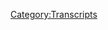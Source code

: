 {{DEFAULTSORT:
    #_TRANSCRIPT_0905:February 26, 2024
}}{{Transcript
    | title         = [[905: February 26, 2024]]
    | caption       = [https://knowledgefight.libsyn.com/905-february-26-2024 Listen to this episode on Libsyn]
    | episodeNumber = [[905: February 26, 2024|905]]
    | length        = 01:53:08
}}

{{MessageBox
    | header     = Warning: Bot Generated Content
    | text       = This transcript was automatically generated by transcription software and likely contains many mistakes and misattributions. Please check the audio for definitive quotes, attribution, and context.
    | image      = N3yvass4myg91.webp
    | imagewidth = 50px
    | id         = warning
}}

{{TranscriptBlock
    | name      = Unknown Speaker
    | timestamp = 00:00:00.000
    | text      = N-N-N-N-N-N-N-Knowledge Fight
}}

{{TranscriptBlock
    | name      = Unknown Speaker
    | timestamp = 00:00:12.960
    | text      = Dan and Jordan, I am SWEATING
}}

{{TranscriptBlock
    | name      = Unknown Speaker
    | timestamp = 00:00:18.000
    | text      = knowledgefight.com, it's time to pray
}}

{{TranscriptBlock
    | name      = Unknown Speaker
    | timestamp = 00:00:21.199
    | text      = I have great respect for knowledgefight
}}

{{TranscriptBlock
    | name      = Unknown Speaker
    | timestamp = 00:00:23.839
    | text      = knowledgefight
}}

{{TranscriptBlock
    | name      = Unknown Speaker
    | timestamp = 00:00:24.879
    | text      = I'm sick of them posing as if they're the good guys
}}

{{TranscriptBlock
    | name      = Unknown Speaker
    | timestamp = 00:00:27.199
    | text      = saying we are the bad guys
}}

{{TranscriptBlock
    | name      = Unknown Speaker
    | timestamp = 00:00:28.800
    | text      = knowledgefight
}}

{{TranscriptBlock
    | name      = Unknown Speaker
    | timestamp = 00:00:30.079
    | text      = Dan and Jordan, knowledgefight
}}

{{TranscriptBlock
    | name      = Unknown Speaker
    | timestamp = 00:00:32.240
    | text      = RIDDLER, RIDDLER, RIDDLER
}}

{{TranscriptBlock
    | name      = Unknown Speaker
    | timestamp = 00:00:34.479
    | text      = I need, I need money
}}

{{TranscriptBlock
    | name      = Unknown Speaker
    | timestamp = 00:00:36.880
    | text      = RIDDLER, RIDDLER, RIDDLER
}}

{{TranscriptBlock
    | name      = Unknown Speaker
    | timestamp = 00:00:39.359
    | text      = Andy and Kansas, Andy and, Andy and
}}

{{TranscriptBlock
    | name      = Unknown Speaker
    | timestamp = 00:00:42.240
    | text      = Stop it, Andy and, Andy and, Andy and Kansas
}}

{{TranscriptBlock
    | name      = Unknown Speaker
    | timestamp = 00:00:44.719
    | text      = Andy and, Andy and, Andy and, Andy and
}}

{{TranscriptBlock
    | name      = Unknown Speaker
    | timestamp = 00:00:46.240
    | text      = It's time to pray
}}

{{TranscriptBlock
    | name      = Unknown Speaker
    | timestamp = 00:00:47.119
    | text      = Andy and Kansas, you're on the air, thanks for holding
}}

{{TranscriptBlock
    | name      = Unknown Speaker
    | timestamp = 00:00:49.359
    | text      = Hello Alex, I'm a fifth-term caller, I'm a huge fan
}}

{{TranscriptBlock
    | name      = Unknown Speaker
    | timestamp = 00:00:51.759
    | text      = I love your work
}}

{{TranscriptBlock
    | name      = Unknown Speaker
    | timestamp = 00:00:52.960
    | text      = knowledgefight
}}

{{TranscriptBlock
    | name      = Unknown Speaker
    | timestamp = 00:00:53.920
    | text      = N-N-N-N-N-N-Knowledgefight.com
}}

{{TranscriptBlock
    | name      = Unknown Speaker
    | timestamp = 00:00:56.960
    | text      = I love you
}}

{{TranscriptBlock
    | name      = Unknown Speaker
    | timestamp = 00:00:58.960
    | text      = Hey everybody, welcome back to knowledgefight
}}

{{TranscriptBlock
    | name      = Unknown Speaker
    | timestamp = 00:01:00.960
    | text      = I'm Dan, I'm Jordan, we're a couple dudes
}}

{{TranscriptBlock
    | name      = Unknown Speaker
    | timestamp = 00:01:02.399
    | text      = like to sit around worship at the altar of Selene
}}

{{TranscriptBlock
    | name      = Unknown Speaker
    | timestamp = 00:01:04.400
    | text      = and talk a little bit about Alex Jones
}}

{{TranscriptBlock
    | name      = Unknown Speaker
    | timestamp = 00:01:06.400
    | text      = Aww, indeed we are, Dan
}}

{{TranscriptBlock
    | name      = Unknown Speaker
    | timestamp = 00:01:08.400
    | text      = Jordan, Dan, Jordan
}}

{{TranscriptBlock
    | name      = Unknown Speaker
    | timestamp = 00:01:09.439
    | text      = I have a quick question for ya
}}

{{TranscriptBlock
    | name      = Unknown Speaker
    | timestamp = 00:01:10.959
    | text      = What's up
}}

{{TranscriptBlock
    | name      = Unknown Speaker
    | timestamp = 00:01:11.439
    | text      = What's your bright spot today buddy?
}}

{{TranscriptBlock
    | name      = Unknown Speaker
    | timestamp = 00:01:12.400
    | text      = Uh, why don't you go first
}}

{{TranscriptBlock
    | name      = Unknown Speaker
    | timestamp = 00:01:13.359
    | text      = Uh, yeah
}}

{{TranscriptBlock
    | name      = Unknown Speaker
    | timestamp = 00:01:13.920
    | text      = I know what it is
}}

{{TranscriptBlock
    | name      = Unknown Speaker
    | timestamp = 00:01:14.480
    | text      = I mean obviously, I, I mean I will say I have a two-pronged
}}

{{TranscriptBlock
    | name      = Unknown Speaker
    | timestamp = 00:01:17.920
    | text      = bright spot, the first one obviously Final Fantasy VII Rebirth
}}

{{TranscriptBlock
    | name      = Unknown Speaker
    | timestamp = 00:01:21.120
    | text      = Yeah
}}

{{TranscriptBlock
    | name      = Unknown Speaker
    | timestamp = 00:01:21.599
    | text      = Uh, finally allowed to play it this morning
}}

{{TranscriptBlock
    | name      = Unknown Speaker
    | timestamp = 00:01:25.120
    | text      = Yeah
}}

{{TranscriptBlock
    | name      = Unknown Speaker
    | timestamp = 00:01:26.079
    | text      = Man, that, that countdown, brutal
}}

{{TranscriptBlock
    | name      = Unknown Speaker
    | timestamp = 00:01:28.560
    | text      = We talked about this a little bit last night
}}

{{TranscriptBlock
    | name      = Unknown Speaker
    | timestamp = 00:01:30.400
    | text      = Yeah, yeah, yeah
}}

{{TranscriptBlock
    | name      = Unknown Speaker
    | timestamp = 00:01:31.120
    | text      = But I was, I'm curious to hear if you did try and play some at midnight last night
}}

{{TranscriptBlock
    | name      = Unknown Speaker
    | timestamp = 00:01:35.920
    | text      = No, no
}}

{{TranscriptBlock
    | name      = Unknown Speaker
    | timestamp = 00:01:37.040
    | text      = You managed to go to bed
}}

{{TranscriptBlock
    | name      = Unknown Speaker
    | timestamp = 00:01:38.239
    | text      = I managed to go to bed
}}

{{TranscriptBlock
    | name      = Unknown Speaker
    | timestamp = 00:01:39.200
    | text      = Wow
}}

{{TranscriptBlock
    | name      = Unknown Speaker
    | timestamp = 00:01:39.599
    | text      = But that's because
}}

{{TranscriptBlock
    | name      = Unknown Speaker
    | timestamp = 00:01:40.239
    | text      = It's impressive
}}

{{TranscriptBlock
    | name      = Unknown Speaker
    | timestamp = 00:01:40.879
    | text      = That's because lately I've been waking up at like 4.35 in the morning
}}

{{TranscriptBlock
    | name      = Unknown Speaker
    | timestamp = 00:01:43.920
    | text      = so I was like, eh, what's the difference between
}}

{{TranscriptBlock
    | name      = Unknown Speaker
    | timestamp = 00:01:47.040
    | text      = trying to play an hour at midnight and then passing out because I'm an old man
}}

{{TranscriptBlock
    | name      = Unknown Speaker
    | timestamp = 00:01:51.120
    | text      = Right
}}

{{TranscriptBlock
    | name      = Unknown Speaker
    | timestamp = 00:01:51.760
    | text      = Instead of a fully rested morning session
}}

{{TranscriptBlock
    | name      = Unknown Speaker
    | timestamp = 00:01:53.680
    | text      = See, there you go
}}

{{TranscriptBlock
    | name      = Unknown Speaker
    | timestamp = 00:01:54.719
    | text      = Yeah, that's, uh, that's impressive
}}

{{TranscriptBlock
    | name      = Unknown Speaker
    | timestamp = 00:01:56.480
    | text      = I have not been able to do that whenever I've had games that were coming out
}}

{{TranscriptBlock
    | name      = Unknown Speaker
    | timestamp = 00:01:59.680
    | text      = It's rare that I've been in that position
}}

{{TranscriptBlock
    | name      = Unknown Speaker
    | timestamp = 00:02:01.519
    | text      = but I'll play the fuck out of midnight
}}

{{TranscriptBlock
    | name      = Unknown Speaker
    | timestamp = 00:02:03.040
    | text      = I'll be up, I'll just be like
}}

{{TranscriptBlock
    | name      = Unknown Speaker
    | timestamp = 00:02:04.239
    | text      = Yeah, yeah, yeah
}}

{{TranscriptBlock
    | name      = Unknown Speaker
    | timestamp = 00:02:04.719
    | text      = Tomorrow's screwed
}}

{{TranscriptBlock
    | name      = Unknown Speaker
    | timestamp = 00:02:05.599
    | text      = I'm gonna be, I'm gonna pull one
}}

{{TranscriptBlock
    | name      = Unknown Speaker
    | timestamp = 00:02:07.280
    | text      = I mean, I think, I think what it is, is my, my need for routine to maintain sanity is so strong
}}

{{TranscriptBlock
    | name      = Unknown Speaker
    | timestamp = 00:02:13.759
    | text      = that my body literally just shuts down now at like 9.30, 10 o'clock
}}

{{TranscriptBlock
    | name      = Unknown Speaker
    | timestamp = 00:02:17.360
    | text      = See, I'm jealous of that
}}

{{TranscriptBlock
    | name      = Unknown Speaker
    | timestamp = 00:02:18.960
    | text      = Yeah
}}

{{TranscriptBlock
    | name      = Unknown Speaker
    | timestamp = 00:02:19.199
    | text      = A little bit
}}

{{TranscriptBlock
    | name      = Unknown Speaker
    | timestamp = 00:02:19.599
    | text      = Yeah, yeah, yeah
}}

{{TranscriptBlock
    | name      = Unknown Speaker
    | timestamp = 00:02:20.240
    | text      = Because I can't, I can't muster any semblance of routine
}}

{{TranscriptBlock
    | name      = Unknown Speaker
    | timestamp = 00:02:23.520
    | text      = Brutal, brutal
}}

{{TranscriptBlock
    | name      = Unknown Speaker
    | timestamp = 00:02:24.560
    | text      = I think being married must help, you know, in terms of that
}}

{{TranscriptBlock
    | name      = Unknown Speaker
    | timestamp = 00:02:27.599
    | text      = Having someone else around probably helps with some structures
}}

{{TranscriptBlock
    | name      = Unknown Speaker
    | timestamp = 00:02:30.080
    | text      = There's definitely that, there's definitely that
}}

{{TranscriptBlock
    | name      = Unknown Speaker
    | timestamp = 00:02:31.680
    | text      = But also it is like, man, bipolar, you gotta have a routine or you will die
}}

{{TranscriptBlock
    | name      = Unknown Speaker
    | timestamp = 00:02:36.479
    | text      = Yeah, I guess so
}}

{{TranscriptBlock
    | name      = Unknown Speaker
    | timestamp = 00:02:37.280
    | text      = There is definitely that
}}

{{TranscriptBlock
    | name      = Unknown Speaker
    | timestamp = 00:02:38.719
    | text      = Um, but yeah, you're enjoying it
}}

{{TranscriptBlock
    | name      = Unknown Speaker
    | timestamp = 00:02:40.159
    | text      = Yes, I love it, it's great
}}

{{TranscriptBlock
    | name      = Unknown Speaker
    | timestamp = 00:02:42.479
    | text      = Everything I want from it, except maybe the intro is a little bit slow
}}

{{TranscriptBlock
    | name      = Unknown Speaker
    | timestamp = 00:02:46.719
    | text      = But you know what, that's, uh, that's the way people work out
}}

{{TranscriptBlock
    | name      = Unknown Speaker
    | timestamp = 00:02:48.800
    | text      = The intro was the last game
}}

{{TranscriptBlock
    | name      = Unknown Speaker
    | timestamp = 00:02:50.560
    | text      = It is, it is, you know what
}}

{{TranscriptBlock
    | name      = Unknown Speaker
    | timestamp = 00:02:52.080
    | text      = That's what it should have been
}}

{{TranscriptBlock
    | name      = Unknown Speaker
    | timestamp = 00:02:52.879
    | text      = Here's what it is
}}

{{TranscriptBlock
    | name      = Unknown Speaker
    | timestamp = 00:02:53.280
    | text      = Should have just been a little, little previously on
}}

{{TranscriptBlock
    | name      = Unknown Speaker
    | timestamp = 00:02:55.680
    | text      = I'm gonna tell you something right now
}}

{{TranscriptBlock
    | name      = Unknown Speaker
    | timestamp = 00:02:57.120
    | text      = Mm-hmm
}}

{{TranscriptBlock
    | name      = Unknown Speaker
    | timestamp = 00:02:58.319
    | text      = This is the problem with, uh, devaluing writers
}}

{{TranscriptBlock
    | name      = Unknown Speaker
    | timestamp = 00:03:02.000
    | text      = Sure
}}

{{TranscriptBlock
    | name      = Unknown Speaker
    | timestamp = 00:03:02.080
    | text      = You know, whenever, whenever video games are having two hour long intros
}}

{{TranscriptBlock
    | name      = Unknown Speaker
    | timestamp = 00:03:06.719
    | text      = You know there's no writer there going like, hey buddy, let's, uh, let's make a prologue
}}

{{TranscriptBlock
    | name      = Unknown Speaker
    | timestamp = 00:03:12.400
    | text      = Less than a thousand words
}}

{{TranscriptBlock
    | name      = Unknown Speaker
    | timestamp = 00:03:14.080
    | text      = Right, right
}}

{{TranscriptBlock
    | name      = Unknown Speaker
    | timestamp = 00:03:14.639
    | text      = Yeah, come on
}}

{{TranscriptBlock
    | name      = Unknown Speaker
    | timestamp = 00:03:15.439
    | text      = Let's tighten this up a little
}}

{{TranscriptBlock
    | name      = Unknown Speaker
    | timestamp = 00:03:16.400
    | text      = Yeah, yeah, edit down, but whatever
}}

{{TranscriptBlock
    | name      = Unknown Speaker
    | timestamp = 00:03:17.919
    | text      = Um, well, I'm glad, glad you're enjoying it
}}

{{TranscriptBlock
    | name      = Unknown Speaker
    | timestamp = 00:03:20.000
    | text      = Absolutely
}}

{{TranscriptBlock
    | name      = Unknown Speaker
    | timestamp = 00:03:20.639
    | text      = Uh, and then the second one is, uh, I was a guest on On Brand
}}

{{TranscriptBlock
    | name      = Unknown Speaker
    | timestamp = 00:03:24.560
    | text      = Sure
}}

{{TranscriptBlock
    | name      = Unknown Speaker
    | timestamp = 00:03:24.800
    | text      = The podcast, uh, we talked about
}}

{{TranscriptBlock
    | name      = Unknown Speaker
    | timestamp = 00:03:26.319
    | text      = Talking about comedy special
}}

{{TranscriptBlock
    | name      = Unknown Speaker
    | timestamp = 00:03:27.280
    | text      = Comedy special, I got to, I got to talk, uh, analyzing comedy instead of, uh, horror
}}

{{TranscriptBlock
    | name      = Unknown Speaker
    | timestamp = 00:03:33.039
    | text      = Uh, although there was a little bit of both
}}

{{TranscriptBlock
    | name      = Unknown Speaker
    | timestamp = 00:03:35.039
    | text      = Sure
}}

{{TranscriptBlock
    | name      = Unknown Speaker
    | timestamp = 00:03:35.520
    | text      = Uh, but yeah, it was, uh, man, I miss punch-up
}}

{{TranscriptBlock
    | name      = Unknown Speaker
    | timestamp = 00:03:39.199
    | text      = I don't miss stand-up
}}

{{TranscriptBlock
    | name      = Unknown Speaker
    | timestamp = 00:03:40.080
    | text      = No
}}

{{TranscriptBlock
    | name      = Unknown Speaker
    | timestamp = 00:03:40.639
    | text      = I miss telling people how the wrong name works
}}

{{TranscriptBlock
    | name      = Unknown Speaker
    | timestamp = 00:03:42.800
    | text      = Ah, yes, this is how this could be better
}}

{{TranscriptBlock
    | name      = Unknown Speaker
    | timestamp = 00:03:44.080
    | text      = This is how you should get better
}}

{{TranscriptBlock
    | name      = Unknown Speaker
    | timestamp = 00:03:45.360
    | text      = I am Jordan Holmes the joke doctor
}}

{{TranscriptBlock
    | name      = Unknown Speaker
    | timestamp = 00:03:47.599
    | text      = Hey, man, those who can't do help you with a tag
}}

{{TranscriptBlock
    | name      = Unknown Speaker
    | timestamp = 00:03:52.400
    | text      = Yeah, no, I mean, that was always one of the joys of, uh, you know, hanging out,
}}

{{TranscriptBlock
    | name      = Unknown Speaker
    | timestamp = 00:03:56.479
    | text      = hanging out at the open mics after, uh, after the, oh, here's,
}}

{{TranscriptBlock
    | name      = Unknown Speaker
    | timestamp = 00:03:59.599
    | text      = here's how that could be tweaked a little bit to make it better
}}

{{TranscriptBlock
    | name      = Unknown Speaker
    | timestamp = 00:04:02.319
    | text      = Yeah, yeah, yeah, that's always, uh, that's always been one of the,
}}

{{TranscriptBlock
    | name      = Unknown Speaker
    | timestamp = 00:04:05.439
    | text      = like, bonding things too, just, uh
}}

{{TranscriptBlock
    | name      = Unknown Speaker
    | timestamp = 00:04:07.840
    | text      = And it usually was over a fair amount of drinks
}}

{{TranscriptBlock
    | name      = Unknown Speaker
    | timestamp = 00:04:10.639
    | text      = So that also helps
}}

{{TranscriptBlock
    | name      = Unknown Speaker
    | timestamp = 00:04:11.759
    | text      = Absolutely, yeah
}}

{{TranscriptBlock
    | name      = Unknown Speaker
    | timestamp = 00:04:13.039
    | text      = Things were a lot funnier whenever it's just you getting drunk with your friends
}}

{{TranscriptBlock
    | name      = Unknown Speaker
    | timestamp = 00:04:16.639
    | text      = Yeah, so people can check that out now
}}

{{TranscriptBlock
    | name      = Unknown Speaker
    | timestamp = 00:04:18.879
    | text      = Yep, it's very good
}}

{{TranscriptBlock
    | name      = Unknown Speaker
    | timestamp = 00:04:20.560
    | text      = Anyways, you're a bright spot
}}

{{TranscriptBlock
    | name      = Unknown Speaker
    | timestamp = 00:04:21.680
    | text      = I guess, I mean, look, I don't really have a bright spot,
}}

{{TranscriptBlock
    | name      = Unknown Speaker
    | timestamp = 00:04:23.759
    | text      = but I'm gonna just say it's that it's now freezing in Chicago
}}

{{TranscriptBlock
    | name      = Unknown Speaker
    | timestamp = 00:04:27.759
    | text      = and on our last episode you were bragging about, uh, not having to wear a coat
}}

{{TranscriptBlock
    | name      = Unknown Speaker
    | timestamp = 00:04:31.600
    | text      = You are back in a coat today
}}

{{TranscriptBlock
    | name      = Unknown Speaker
    | timestamp = 00:04:32.879
    | text      = I'm back in a coat, back in a hat, wearing a, wearing an undershirt
}}

{{TranscriptBlock
    | name      = Unknown Speaker
    | timestamp = 00:04:37.439
    | text      = and I wore long underwear to walk the dogs this morning
}}

{{TranscriptBlock
    | name      = Unknown Speaker
    | timestamp = 00:04:40.000
    | text      = It's brutal
}}

{{TranscriptBlock
    | name      = Unknown Speaker
    | timestamp = 00:04:40.560
    | text      = Okay, well, uh, word on the street is that, uh, temperatures are gonna rise eventually
}}

{{TranscriptBlock
    | name      = Unknown Speaker
    | timestamp = 00:04:44.639
    | text      = Sure
}}

{{TranscriptBlock
    | name      = Unknown Speaker
    | timestamp = 00:04:45.120
    | text      = So, was this what, uh, the hedgehog, the groundhog told us?
}}

{{TranscriptBlock
    | name      = Unknown Speaker
    | timestamp = 00:04:49.920
    | text      = The hedgehog, the groundhog, oh, the, the groundhog day from the Fedway
}}

{{TranscriptBlock
    | name      = Unknown Speaker
    | timestamp = 00:04:54.240
    | text      = Uh, I never remember, what is it, is it, if it sees the shadow, it's six more weeks of winter?
}}

{{TranscriptBlock
    | name      = Unknown Speaker
    | timestamp = 00:04:58.639
    | text      = I think so, maybe it might be the other way around
}}

{{TranscriptBlock
    | name      = Unknown Speaker
    | timestamp = 00:05:00.399
    | text      = Or the other way around, I never remember which one it is
}}

{{TranscriptBlock
    | name      = Unknown Speaker
    | timestamp = 00:05:02.639
    | text      = I think the fact that neither of us know kind of suggests how meaningless it is in the first place
}}

{{TranscriptBlock
    | name      = Unknown Speaker
    | timestamp = 00:05:06.399
    | text      = Sure, but it definitely didn't predict that it would be 60, then snow, then 60, then 20
}}

{{TranscriptBlock
    | name      = Unknown Speaker
    | timestamp = 00:05:12.160
    | text      = That would be a very strange prediction for a groundhog
}}

{{TranscriptBlock
    | name      = Unknown Speaker
    | timestamp = 00:05:14.879
    | text      = Yeah, very specific
}}

{{TranscriptBlock
    | name      = Unknown Speaker
    | timestamp = 00:05:16.639
    | text      = Require writing, perhaps pictographs
}}

{{TranscriptBlock
    | name      = Unknown Speaker
    | timestamp = 00:05:19.040
    | text      = Yeah, so anyway, shorts tomorrow
}}

{{TranscriptBlock
    | name      = Unknown Speaker
    | timestamp = 00:05:21.199
    | text      = Yeah, says the groundhog
}}

{{TranscriptBlock
    | name      = Unknown Speaker
    | timestamp = 00:05:23.360
    | text      = Right, so, uh, Jordan, today we have an episode to go over
}}

{{TranscriptBlock
    | name      = Unknown Speaker
    | timestamp = 00:05:25.759
    | text      = Yes
}}

{{TranscriptBlock
    | name      = Unknown Speaker
    | timestamp = 00:05:26.000
    | text      = And we're talking about February 26th, uh, 2024
}}

{{TranscriptBlock
    | name      = Unknown Speaker
    | timestamp = 00:05:30.639
    | text      = Oh, okay
}}

{{TranscriptBlock
    | name      = Unknown Speaker
    | timestamp = 00:05:31.360
    | text      = Which is Monday
}}

{{TranscriptBlock
    | name      = Unknown Speaker
    | timestamp = 00:05:32.240
    | text      = Right
}}

{{TranscriptBlock
    | name      = Unknown Speaker
    | timestamp = 00:05:32.560
    | text      = And, uh, the reason that we're doing this is we're in a little bit of a saga, I think
}}

{{TranscriptBlock
    | name      = Unknown Speaker
    | timestamp = 00:05:36.560
    | text      = Okay
}}

{{TranscriptBlock
    | name      = Unknown Speaker
    | timestamp = 00:05:36.800
    | text      = And that is Alex wrestling with his feelings about Elon Musk
}}

{{TranscriptBlock
    | name      = Unknown Speaker
    | timestamp = 00:05:39.519
    | text      = Right, right, right, right
}}

{{TranscriptBlock
    | name      = Unknown Speaker
    | timestamp = 00:05:40.800
    | text      = So on our last episode we saw him going so far as to personalize criticism about Elon Musk
}}

{{TranscriptBlock
    | name      = Unknown Speaker
    | timestamp = 00:05:46.399
    | text      = Sure
}}

{{TranscriptBlock
    | name      = Unknown Speaker
    | timestamp = 00:05:46.879
    | text      = Saying that Elon is giving him nothing but satisfaction
}}

{{TranscriptBlock
    | name      = Unknown Speaker
    | timestamp = 00:05:50.319
    | text      = Okay
}}

{{TranscriptBlock
    | name      = Unknown Speaker
    | timestamp = 00:05:50.639
    | text      = He is the great wrecking ball against the globalists
}}

{{TranscriptBlock
    | name      = Unknown Speaker
    | timestamp = 00:05:53.279
    | text      = And hey, if you want to complain about him
}}

{{TranscriptBlock
    | name      = Unknown Speaker
    | timestamp = 00:05:55.439
    | text      = Sure, sure
}}

{{TranscriptBlock
    | name      = Unknown Speaker
    | timestamp = 00:05:56.319
    | text      = You Pharisees, you purer than thou types
}}

{{TranscriptBlock
    | name      = Unknown Speaker
    | timestamp = 00:06:00.079
    | text      = Right
}}

{{TranscriptBlock
    | name      = Unknown Speaker
    | timestamp = 00:06:00.399
    | text      = I don't want to be sitting here with the grandpas complaining about how Musk wasn't in the battle 20 years ago
}}

{{TranscriptBlock
    | name      = Unknown Speaker
    | timestamp = 00:06:06.160
    | text      = Right
}}

{{TranscriptBlock
    | name      = Unknown Speaker
    | timestamp = 00:06:06.879
    | text      = He was really very defensive
}}

{{TranscriptBlock
    | name      = Unknown Speaker
    | timestamp = 00:06:08.319
    | text      = Are you about to tell me that we are going to condense what should be a longer time period
}}

{{TranscriptBlock
    | name      = Unknown Speaker
    | timestamp = 00:06:12.800
    | text      = of disillusionment into about an hour?
}}

{{TranscriptBlock
    | name      = Unknown Speaker
    | timestamp = 00:06:15.199
    | text      = Um, maybe a day
}}

{{TranscriptBlock
    | name      = Unknown Speaker
    | timestamp = 00:06:20.079
    | text      = So there's a little bit of a shift
}}

{{TranscriptBlock
    | name      = Unknown Speaker
    | timestamp = 00:06:21.439
    | text      = We're speed running hatred is what we're doing
}}

{{TranscriptBlock
    | name      = Unknown Speaker
    | timestamp = 00:06:24.079
    | text      = Well, you know, on our last episode there was a, uh, bit of a...
}}

{{TranscriptBlock
    | name      = Unknown Speaker
    | timestamp = 00:06:28.480
    | text      = I kind of knew that eventually this was going to have to be revisited
}}

{{TranscriptBlock
    | name      = Unknown Speaker
    | timestamp = 00:06:32.000
    | text      = Sure
}}

{{TranscriptBlock
    | name      = Unknown Speaker
    | timestamp = 00:06:32.639
    | text      = Because the tide was going to shift a little
}}

{{TranscriptBlock
    | name      = Unknown Speaker
    | timestamp = 00:06:34.319
    | text      = Sure, sure, sure
}}

{{TranscriptBlock
    | name      = Unknown Speaker
    | timestamp = 00:06:35.199
    | text      = Not so much expecting next episode, but such is the info war
}}

{{TranscriptBlock
    | name      = Unknown Speaker
    | timestamp = 00:06:41.360
    | text      = Comes at you fast
}}

{{TranscriptBlock
    | name      = Unknown Speaker
    | timestamp = 00:06:41.920
    | text      = Allegiance's shift
}}

{{TranscriptBlock
    | name      = Unknown Speaker
    | timestamp = 00:06:43.759
    | text      = All kinds of ins and outs
}}

{{TranscriptBlock
    | name      = Unknown Speaker
    | timestamp = 00:06:45.519
    | text      = Yep
}}

{{TranscriptBlock
    | name      = Unknown Speaker
    | timestamp = 00:06:46.480
    | text      = So we'll get down to business on this and some other important news
}}

{{TranscriptBlock
    | name      = Unknown Speaker
    | timestamp = 00:06:49.120
    | text      = But before we do, let's say hello to some new wonks
}}

{{TranscriptBlock
    | name      = Unknown Speaker
    | timestamp = 00:06:50.879
    | text      = Oh, that's a great idea
}}

{{TranscriptBlock
    | name      = Unknown Speaker
    | timestamp = 00:06:51.600
    | text      = So first, I just paid off my student loans and can now fund the information war
}}

{{TranscriptBlock
    | name      = Unknown Speaker
    | timestamp = 00:06:54.959
    | text      = Thank you so much, you are now a policy wonk
}}

{{TranscriptBlock
    | name      = Unknown Speaker
    | timestamp = 00:06:56.560
    | text      = I'm a policy wonk
}}

{{TranscriptBlock
    | name      = Unknown Speaker
    | timestamp = 00:06:57.839
    | text      = Yeah, if you say that, I imagine you being like 75
}}

{{TranscriptBlock
    | name      = Unknown Speaker
    | timestamp = 00:07:02.000
    | text      = I paid off my student loans and you're like decrepit
}}

{{TranscriptBlock
    | name      = Unknown Speaker
    | timestamp = 00:07:04.720
    | text      = Like, that's what my head
}}

{{TranscriptBlock
    | name      = Unknown Speaker
    | timestamp = 00:07:06.079
    | text      = Because that's what I'm going to pay him off
}}

{{TranscriptBlock
    | name      = Unknown Speaker
    | timestamp = 00:07:07.519
    | text      = Sure
}}

{{TranscriptBlock
    | name      = Unknown Speaker
    | timestamp = 00:07:08.000
    | text      = Yep
}}

{{TranscriptBlock
    | name      = Unknown Speaker
    | timestamp = 00:07:08.240
    | text      = Those grandpas who are Pharisees and purer than he is
}}

{{TranscriptBlock
    | name      = Unknown Speaker
    | timestamp = 00:07:12.240
    | text      = Next, congratulations Zooey and Sidnar on getting engaged from Zane Lee the Ridster and Squeaky
}}

{{TranscriptBlock
    | name      = Unknown Speaker
    | timestamp = 00:07:18.560
    | text      = Thank you so much, you are now a policy wonk
}}

{{TranscriptBlock
    | name      = Unknown Speaker
    | timestamp = 00:07:20.000
    | text      = I'm a policy wonk
}}

{{TranscriptBlock
    | name      = Unknown Speaker
    | timestamp = 00:07:20.959
    | text      = Thank you very much
}}

{{TranscriptBlock
    | name      = Unknown Speaker
    | timestamp = 00:07:21.680
    | text      = Thank you
}}

{{TranscriptBlock
    | name      = Unknown Speaker
    | timestamp = 00:07:22.160
    | text      = Next, fuck glitterbug churches, be ties to knowledge fight
}}

{{TranscriptBlock
    | name      = Unknown Speaker
    | timestamp = 00:07:24.399
    | text      = Thank you so much, you are now a policy wonk
}}

{{TranscriptBlock
    | name      = Unknown Speaker
    | timestamp = 00:07:25.920
    | text      = I'm a policy wonk
}}

{{TranscriptBlock
    | name      = Unknown Speaker
    | timestamp = 00:07:26.879
    | text      = Thank you very much
}}

{{TranscriptBlock
    | name      = Unknown Speaker
    | timestamp = 00:07:27.759
    | text      = Thank you
}}

{{TranscriptBlock
    | name      = Unknown Speaker
    | timestamp = 00:07:28.319
    | text      = Next, Dan and Jordan, we both love knowledge fight and use it as an inspiration from
}}

{{TranscriptBlock
    | name      = Unknown Speaker
    | timestamp = 00:07:31.759
    | text      = Bugs and Bam Bam in the Biblio-Rex
}}

{{TranscriptBlock
    | name      = Unknown Speaker
    | timestamp = 00:07:34.959
    | text      = Biblio-Rex
}}

{{TranscriptBlock
    | name      = Unknown Speaker
    | timestamp = 00:07:35.839
    | text      = I did it, right
}}

{{TranscriptBlock
    | name      = Unknown Speaker
    | timestamp = 00:07:36.800
    | text      = Nice
}}

{{TranscriptBlock
    | name      = Unknown Speaker
    | timestamp = 00:07:36.879
    | text      = I pronounced it podcast
}}

{{TranscriptBlock
    | name      = Unknown Speaker
    | timestamp = 00:07:38.480
    | text      = Thank you so much, you are now a policy wonk
}}

{{TranscriptBlock
    | name      = Unknown Speaker
    | timestamp = 00:07:40.000
    | text      = I'm a policy wonk
}}

{{TranscriptBlock
    | name      = Unknown Speaker
    | timestamp = 00:07:40.879
    | text      = Thank you very much
}}

{{TranscriptBlock
    | name      = Unknown Speaker
    | timestamp = 00:07:41.680
    | text      = And you're doing the Lord's work and by that I mean the Lord of the World and Darkness
}}

{{TranscriptBlock
    | name      = Unknown Speaker
    | timestamp = 00:07:45.600
    | text      = Just as real as whatever Alex says, the Dan Brown of the Right
}}

{{TranscriptBlock
    | name      = Unknown Speaker
    | timestamp = 00:07:49.040
    | text      = Thank you so much, you are now a policy wonk
}}

{{TranscriptBlock
    | name      = Unknown Speaker
    | timestamp = 00:07:50.639
    | text      = I'm a policy wonk
}}

{{TranscriptBlock
    | name      = Unknown Speaker
    | timestamp = 00:07:51.600
    | text      = Thank you very much
}}

{{TranscriptBlock
    | name      = Unknown Speaker
    | timestamp = 00:07:52.480
    | text      = And we got a technocrat in the mix, Jordan
}}

{{TranscriptBlock
    | name      = Unknown Speaker
    | timestamp = 00:07:53.680
    | text      = So thank you so much to Alex Jones' neighbors still uneaten ass
}}

{{TranscriptBlock
    | name      = Unknown Speaker
    | timestamp = 00:07:58.720
    | text      = Thank you so much, you are now a technocrat
}}

{{TranscriptBlock
    | name      = Unknown Speaker
    | timestamp = 00:08:00.560
    | text      = I'm a policy wonk
}}

{{TranscriptBlock
    | name      = Unknown Speaker
    | timestamp = 00:08:01.839
    | text      = I don't like to hype things but people are designed to hype
}}

{{TranscriptBlock
    | name      = Unknown Speaker
    | timestamp = 00:08:05.920
    | text      = I am going to paint once a week on air and I'm going to let callers call in
}}

{{TranscriptBlock
    | name      = Unknown Speaker
    | timestamp = 00:08:13.279
    | text      = We'll also take emails and request what you want to see me paint
}}

{{TranscriptBlock
    | name      = Unknown Speaker
    | timestamp = 00:08:16.480
    | text      = One, two, three, Matt Damon
}}

{{TranscriptBlock
    | name      = Unknown Speaker
    | timestamp = 00:08:18.480
    | text      = Matt Damon
}}

{{TranscriptBlock
    | name      = Unknown Speaker
    | timestamp = 00:08:21.279
    | text      = There you go
}}

{{TranscriptBlock
    | name      = Unknown Speaker
    | timestamp = 00:08:22.319
    | text      = Party time
}}

{{TranscriptBlock
    | name      = Unknown Speaker
    | timestamp = 00:08:23.279
    | text      = I'm gonna get in your guts
}}

{{TranscriptBlock
    | name      = Unknown Speaker
    | timestamp = 00:08:24.639
    | text      = And the Nazis in my view were thugs that shook people down to a lot of really bad things
}}

{{TranscriptBlock
    | name      = Unknown Speaker
    | timestamp = 00:08:28.000
    | text      = Well they did good things too, we're gonna stop dissing the Nazis all the time
}}

{{TranscriptBlock
    | name      = Unknown Speaker
    | timestamp = 00:08:31.839
    | text      = Okay
}}

{{TranscriptBlock
    | name      = Unknown Speaker
    | timestamp = 00:08:32.320
    | text      = I'm thinking about doing some shows too where I run the whole thing myself, just hit record
}}

{{TranscriptBlock
    | name      = Unknown Speaker
    | timestamp = 00:08:37.120
    | text      = and sit in the dark with just a few candles and candlelight
}}

{{TranscriptBlock
    | name      = Unknown Speaker
    | timestamp = 00:08:40.720
    | text      = and talk about the nature of the world universe
}}

{{TranscriptBlock
    | name      = Unknown Speaker
    | timestamp = 00:08:42.559
    | text      = I mean you know a big old juicy ribeye folks is as good as you know sex with your wife
}}

{{TranscriptBlock
    | name      = Unknown Speaker
    | timestamp = 00:08:46.399
    | text      = I mean let's just get down to reality here
}}

{{TranscriptBlock
    | name      = Unknown Speaker
    | timestamp = 00:08:48.159
    | text      = I'm gonna go Donkey Kong, King Kong crazy in about 45 days
}}

{{TranscriptBlock
    | name      = Unknown Speaker
    | timestamp = 00:08:54.000
    | text      = America sucks, we're all racist, it's over
}}

{{TranscriptBlock
    | name      = Unknown Speaker
    | timestamp = 00:08:57.200
    | text      = Doesn't mean I want to go live say in some places in Asia
}}

{{TranscriptBlock
    | name      = Unknown Speaker
    | timestamp = 00:09:01.039
    | text      = where you get off the plane over there folks they karate chop you
}}

{{TranscriptBlock
    | name      = Unknown Speaker
    | timestamp = 00:09:04.559
    | text      = Thank you so much
}}

{{TranscriptBlock
    | name      = Unknown Speaker
    | timestamp = 00:09:05.440
    | text      = Thank you very much
}}

{{TranscriptBlock
    | name      = Unknown Speaker
    | timestamp = 00:09:06.799
    | text      = So we start off on the 26th and Alex is in a bit of a state I would say
}}

{{TranscriptBlock
    | name      = Unknown Speaker
    | timestamp = 00:09:11.840
    | text      = Sure, okay
}}

{{TranscriptBlock
    | name      = Unknown Speaker
    | timestamp = 00:09:12.559
    | text      = The first segment of the show there's some special reports and stuff that play
}}

{{TranscriptBlock
    | name      = Unknown Speaker
    | timestamp = 00:09:15.759
    | text      = and then Alex comes in right before it goes out to commercial
}}

{{TranscriptBlock
    | name      = Unknown Speaker
    | timestamp = 00:09:20.639
    | text      = I'm broke
}}

{{TranscriptBlock
    | name      = Unknown Speaker
    | timestamp = 00:09:21.360
    | text      = It's Monday February 26, 2024, we are live for how long?
}}

{{TranscriptBlock
    | name      = Unknown Speaker
    | timestamp = 00:09:29.679
    | text      = Enemy forces have entered the base, enemy forces have entered the base
}}

{{TranscriptBlock
    | name      = Unknown Speaker
    | timestamp = 00:09:36.559
    | text      = Stay with us for emergency transmission updates
}}

{{TranscriptBlock
    | name      = Unknown Speaker
    | timestamp = 00:09:40.480
    | text      = Dramatic fuck
}}

{{TranscriptBlock
    | name      = Unknown Speaker
    | timestamp = 00:09:41.360
    | text      = Somebody sell that desk, somebody sell that goddamn desk now
}}

{{TranscriptBlock
    | name      = Unknown Speaker
    | timestamp = 00:09:45.279
    | text      = Oh enemies are in the building
}}

{{TranscriptBlock
    | name      = Unknown Speaker
    | timestamp = 00:09:47.519
    | text      = Enemies are in the fucking building
}}

{{TranscriptBlock
    | name      = Unknown Speaker
    | timestamp = 00:09:49.679
    | text      = This is our final transmission
}}

{{TranscriptBlock
    | name      = Unknown Speaker
    | timestamp = 00:09:52.879
    | text      = We 100% need the classic sitcom-esque repo men are taking shit away during the broadcast
}}

{{TranscriptBlock
    | name      = Unknown Speaker
    | timestamp = 00:10:02.159
    | text      = Yes
}}

{{TranscriptBlock
    | name      = Unknown Speaker
    | timestamp = 00:10:02.559
    | text      = We need that
}}

{{TranscriptBlock
    | name      = Unknown Speaker
    | timestamp = 00:10:03.360
    | text      = Yeah that would be a great visual
}}

{{TranscriptBlock
    | name      = Unknown Speaker
    | timestamp = 00:10:04.960
    | text      = That's gotta be there for us
}}

{{TranscriptBlock
    | name      = Unknown Speaker
    | timestamp = 00:10:06.559
    | text      = Yeah that'd be nice
}}

{{TranscriptBlock
    | name      = Unknown Speaker
    | timestamp = 00:10:07.759
    | text      = So Alex comes back and he's gonna get to some news
}}

{{TranscriptBlock
    | name      = Unknown Speaker
    | timestamp = 00:10:11.039
    | text      = but first he has to complain about how the globalists are trying to kill off everyone
}}

{{TranscriptBlock
    | name      = Unknown Speaker
    | timestamp = 00:10:15.200
    | text      = in order to create a superman
}}

{{TranscriptBlock
    | name      = Unknown Speaker
    | timestamp = 00:10:16.480
    | text      = But they're actually not
}}

{{TranscriptBlock
    | name      = Unknown Speaker
    | timestamp = 00:10:17.919
    | text      = They're not
}}

{{TranscriptBlock
    | name      = Unknown Speaker
    | timestamp = 00:10:18.399
    | text      = Just one
}}

{{TranscriptBlock
    | name      = Unknown Speaker
    | timestamp = 00:10:18.960
    | text      = Well maybe a crew of super people
}}

{{TranscriptBlock
    | name      = Unknown Speaker
    | timestamp = 00:10:21.600
    | text      = But they're actually not
}}

{{TranscriptBlock
    | name      = Unknown Speaker
    | timestamp = 00:10:22.559
    | text      = Okay
}}

{{TranscriptBlock
    | name      = Unknown Speaker
    | timestamp = 00:10:22.879
    | text      = That is not what they're doing
}}

{{TranscriptBlock
    | name      = Unknown Speaker
    | timestamp = 00:10:23.919
    | text      = No
}}

{{TranscriptBlock
    | name      = Unknown Speaker
    | timestamp = 00:10:24.159
    | text      = But that's what they say they're doing
}}

{{TranscriptBlock
    | name      = Unknown Speaker
    | timestamp = 00:10:25.600
    | text      = Which isn't what they say they're doing
}}

{{TranscriptBlock
    | name      = Unknown Speaker
    | timestamp = 00:10:26.960
    | text      = Interesting, interesting
}}

{{TranscriptBlock
    | name      = Unknown Speaker
    | timestamp = 00:10:28.879
    | text      = And the globalists believe that they're abusing us as mass guinea pigs and out of this
}}

{{TranscriptBlock
    | name      = Unknown Speaker
    | timestamp = 00:10:34.080
    | text      = metamorphosis, out of this grand experiment that they are honchoing
}}

{{TranscriptBlock
    | name      = Unknown Speaker
    | timestamp = 00:10:41.279
    | text      = the uber mention or the superman, the fit, the fittest will come climbing out of that pool of slime
}}

{{TranscriptBlock
    | name      = Unknown Speaker
    | timestamp = 00:10:50.639
    | text      = Now really they're just a bunch of evil people that hate themselves and hate us
}}

{{TranscriptBlock
    | name      = Unknown Speaker
    | timestamp = 00:10:55.600
    | text      = who congregate and organize
}}

{{TranscriptBlock
    | name      = Unknown Speaker
    | timestamp = 00:11:01.759
    | text      = into groups, into wolf packs, into piratical assemblages
}}

{{TranscriptBlock
    | name      = Unknown Speaker
    | timestamp = 00:11:07.279
    | text      = Whoa
}}

{{TranscriptBlock
    | name      = Unknown Speaker
    | timestamp = 00:11:08.399
    | text      = Who go out then and basically wage war on
}}

{{TranscriptBlock
    | name      = Unknown Speaker
    | timestamp = 00:11:11.039
    | text      = Radical assemblages
}}

{{TranscriptBlock
    | name      = Unknown Speaker
    | timestamp = 00:11:13.039
    | text      = That's pretty nice
}}

{{TranscriptBlock
    | name      = Unknown Speaker
    | timestamp = 00:11:13.600
    | text      = Hijack human invention, they sequester it for themselves
}}

{{TranscriptBlock
    | name      = Unknown Speaker
    | timestamp = 00:11:17.120
    | text      = and then anoint themselves the high priest and lords of the earth
}}

{{TranscriptBlock
    | name      = Unknown Speaker
    | timestamp = 00:11:23.120
    | text      = In their piratical
}}

{{TranscriptBlock
    | name      = Unknown Speaker
    | timestamp = 00:11:23.919
    | text      = Well one of those lords, and I'll be talking about this later in the hour
}}

{{TranscriptBlock
    | name      = Unknown Speaker
    | timestamp = 00:11:27.039
    | text      = but it's not the most important news, I'll do it later
}}

{{TranscriptBlock
    | name      = Unknown Speaker
    | timestamp = 00:11:31.440
    | text      = The fourth Baron Rothschild, the fourth Baron de Rothschild
}}

{{TranscriptBlock
    | name      = Unknown Speaker
    | timestamp = 00:11:37.679
    | text      = Jacob Rothschild is dead at 87
}}

{{TranscriptBlock
    | name      = Unknown Speaker
    | timestamp = 00:11:43.120
    | text      = And I posted some things that weren't too mean on X today
}}

{{TranscriptBlock
    | name      = Unknown Speaker
    | timestamp = 00:11:45.759
    | text      = Sure, I'm sorry what?
}}

{{TranscriptBlock
    | name      = Unknown Speaker
    | timestamp = 00:11:46.720
    | text      = He liked to pose in front of Satan idols, he liked to pose in front of paintings of Lucifer
}}

{{TranscriptBlock
    | name      = Unknown Speaker
    | timestamp = 00:11:51.279
    | text      = So he said, hey Lucifer is summoning his legions
}}

{{TranscriptBlock
    | name      = Unknown Speaker
    | timestamp = 00:11:55.360
    | text      = There he is with the head Alisher Crowley witch, Marina Abramovich
}}

{{TranscriptBlock
    | name      = Unknown Speaker
    | timestamp = 00:12:01.039
    | text      = and behind him is a famous painting of Lucifer summoning his legions
}}

{{TranscriptBlock
    | name      = Unknown Speaker
    | timestamp = 00:12:06.320
    | text      = Sure
}}

{{TranscriptBlock
    | name      = Unknown Speaker
    | timestamp = 00:12:08.639
    | text      = You know I'd say, well maybe it was a Halloween photo they took
}}

{{TranscriptBlock
    | name      = Unknown Speaker
    | timestamp = 00:12:12.799
    | text      = I can give her benefit of the doubt
}}

{{TranscriptBlock
    | name      = Unknown Speaker
    | timestamp = 00:12:14.080
    | text      = Like Elon?
}}

{{TranscriptBlock
    | name      = Unknown Speaker
    | timestamp = 00:12:15.679
    | text      = With the Rothschilds it's constant posing in front of satanic regalia
}}

{{TranscriptBlock
    | name      = Unknown Speaker
    | timestamp = 00:12:21.679
    | text      = and eyes wide shut parties and things like that
}}

{{TranscriptBlock
    | name      = Unknown Speaker
    | timestamp = 00:12:23.840
    | text      = So that's what they're into, that's what they do
}}

{{TranscriptBlock
    | name      = Unknown Speaker
    | timestamp = 00:12:27.519
    | text      = And so he's with his god now
}}

{{TranscriptBlock
    | name      = Unknown Speaker
    | timestamp = 00:12:31.840
    | text      = Very interesting
}}

{{TranscriptBlock
    | name      = Unknown Speaker
    | timestamp = 00:12:32.639
    | text      = That is interesting
}}

{{TranscriptBlock
    | name      = Unknown Speaker
    | timestamp = 00:12:33.679
    | text      = So I'm fascinated, but I'm not fascinated by it
}}

{{TranscriptBlock
    | name      = Unknown Speaker
    | timestamp = 00:12:36.159
    | text      = I bet I'm simultaneously surprised and not surprised
}}

{{TranscriptBlock
    | name      = Unknown Speaker
    | timestamp = 00:12:40.480
    | text      = that you immediately picked up on that Halloween costume thing
}}

{{TranscriptBlock
    | name      = Unknown Speaker
    | timestamp = 00:12:43.679
    | text      = Clearly being something about it
}}

{{TranscriptBlock
    | name      = Unknown Speaker
    | timestamp = 00:12:45.360
    | text      = Because that caller on Friday had said that Elon Musk dressed up like Baphomet
}}

{{TranscriptBlock
    | name      = Unknown Speaker
    | timestamp = 00:12:49.519
    | text      = And now it's like, oh it's a Halloween costume
}}

{{TranscriptBlock
    | name      = Unknown Speaker
    | timestamp = 00:12:51.840
    | text      = And now he's clearly trapping himself in a, wait a second
}}

{{TranscriptBlock
    | name      = Unknown Speaker
    | timestamp = 00:12:56.080
    | text      = Maybe I should only worship, wait no
}}

{{TranscriptBlock
    | name      = Unknown Speaker
    | timestamp = 00:12:58.000
    | text      = Worshipping one billionaire is the same as worshipping another
}}

{{TranscriptBlock
    | name      = Unknown Speaker
    | timestamp = 00:13:01.360
    | text      = No!
}}

{{TranscriptBlock
    | name      = Unknown Speaker
    | timestamp = 00:13:01.860
    | text      = Also I'm thrilled that Alex didn't post anything too mean
}}

{{TranscriptBlock
    | name      = Unknown Speaker
    | timestamp = 00:13:06.259
    | text      = on just that he worships the devil and is now in hell
}}

{{TranscriptBlock
    | name      = Unknown Speaker
    | timestamp = 00:13:09.620
    | text      = No, no no no no
}}

{{TranscriptBlock
    | name      = Unknown Speaker
    | timestamp = 00:13:11.700
    | text      = First off, okay, if that is the case, if that is the case
}}

{{TranscriptBlock
    | name      = Unknown Speaker
    | timestamp = 00:13:16.500
    | text      = Both barrels, there is no such thing as too mean
}}

{{TranscriptBlock
    | name      = Unknown Speaker
    | timestamp = 00:13:19.299
    | text      = You work for the fucking devil
}}

{{TranscriptBlock
    | name      = Unknown Speaker
    | timestamp = 00:13:21.700
    | text      = I'll say all kinds of mean words to you sir
}}

{{TranscriptBlock
    | name      = Unknown Speaker
    | timestamp = 00:13:24.179
    | text      = Sure, I would say that's fine if you're attacking a demon or something
}}

{{TranscriptBlock
    | name      = Unknown Speaker
    | timestamp = 00:13:28.740
    | text      = But I think saying that someone works for the devil
}}

{{TranscriptBlock
    | name      = Unknown Speaker
    | timestamp = 00:13:32.820
    | text      = the day they die is maybe a little mean
}}

{{TranscriptBlock
    | name      = Unknown Speaker
    | timestamp = 00:13:36.179
    | text      = If they work for the devil and you are certain of this
}}

{{TranscriptBlock
    | name      = Unknown Speaker
    | timestamp = 00:13:39.539
    | text      = Counterpoint
}}

{{TranscriptBlock
    | name      = Unknown Speaker
    | timestamp = 00:13:40.179
    | text      = Then no!
}}

{{TranscriptBlock
    | name      = Unknown Speaker
    | timestamp = 00:13:40.980
    | text      = The devil doesn't exist
}}

{{TranscriptBlock
    | name      = Unknown Speaker
    | timestamp = 00:13:42.419
    | text      = Okay, there is that
}}

{{TranscriptBlock
    | name      = Unknown Speaker
    | timestamp = 00:13:44.100
    | text      = People aren't working for the devil
}}

{{TranscriptBlock
    | name      = Unknown Speaker
    | timestamp = 00:13:45.940
    | text      = They're not demon possessed
}}

{{TranscriptBlock
    | name      = Unknown Speaker
    | timestamp = 00:13:47.139
    | text      = So it is mean
}}

{{TranscriptBlock
    | name      = Unknown Speaker
    | timestamp = 00:13:49.779
    | text      = See, here's what I'm saying
}}

{{TranscriptBlock
    | name      = Unknown Speaker
    | timestamp = 00:13:50.980
    | text      = And this is now my new litmus test, all right
}}

{{TranscriptBlock
    | name      = Unknown Speaker
    | timestamp = 00:13:54.340
    | text      = You clearly don't believe in your own bullshit
}}

{{TranscriptBlock
    | name      = Unknown Speaker
    | timestamp = 00:13:56.740
    | text      = If you're not willing to call that guy the C-word on the day he dies
}}

{{TranscriptBlock
    | name      = Unknown Speaker
    | timestamp = 00:14:00.419
    | text      = I think Alex is trying to be another C-word which is classy
}}

{{TranscriptBlock
    | name      = Unknown Speaker
    | timestamp = 00:14:05.379
    | text      = I think that's what he's doing
}}

{{TranscriptBlock
    | name      = Unknown Speaker
    | timestamp = 00:14:07.620
    | text      = And it's transparent and I don't buy it
}}

{{TranscriptBlock
    | name      = Unknown Speaker
    | timestamp = 00:14:11.220
    | text      = Yep
}}

{{TranscriptBlock
    | name      = Unknown Speaker
    | timestamp = 00:14:11.860
    | text      = So Alex, he called out the Rothschild just a week ago
}}

{{TranscriptBlock
    | name      = Unknown Speaker
    | timestamp = 00:14:16.899
    | text      = So maybe this is
}}

{{TranscriptBlock
    | name      = Unknown Speaker
    | timestamp = 00:14:17.700
    | text      = So did he kill him?
}}

{{TranscriptBlock
    | name      = Unknown Speaker
    | timestamp = 00:14:18.500
    | text      = I don't know
}}

{{TranscriptBlock
    | name      = Unknown Speaker
    | timestamp = 00:14:18.980
    | text      = Okay
}}

{{TranscriptBlock
    | name      = Unknown Speaker
    | timestamp = 00:14:19.379
    | text      = Maybe that's the implication
}}

{{TranscriptBlock
    | name      = Unknown Speaker
    | timestamp = 00:14:21.299
    | text      = I called out Lord Rothschild, was it just last week?
}}

{{TranscriptBlock
    | name      = Unknown Speaker
    | timestamp = 00:14:24.019
    | text      = He said, Lord Rothschild, you are doomed to hell with the rest of your forces
}}

{{TranscriptBlock
    | name      = Unknown Speaker
    | timestamp = 00:14:29.620
    | text      = Sure
}}

{{TranscriptBlock
    | name      = Unknown Speaker
    | timestamp = 00:14:29.779
    | text      = Not too mean
}}

{{TranscriptBlock
    | name      = Unknown Speaker
    | timestamp = 00:14:31.779
    | text      = Very interesting
}}

{{TranscriptBlock
    | name      = Unknown Speaker
    | timestamp = 00:14:33.539
    | text      = Why?
}}

{{TranscriptBlock
    | name      = Unknown Speaker
    | timestamp = 00:14:33.779
    | text      = I ought to find that clip
}}

{{TranscriptBlock
    | name      = Unknown Speaker
    | timestamp = 00:14:36.580
    | text      = It didn't matter a little bit forcefully
}}

{{TranscriptBlock
    | name      = Unknown Speaker
    | timestamp = 00:14:39.460
    | text      = I had no idea that he was so ill
}}

{{TranscriptBlock
    | name      = Unknown Speaker
    | timestamp = 00:14:42.740
    | text      = A jolly old chappy
}}

{{TranscriptBlock
    | name      = Unknown Speaker
    | timestamp = 00:14:44.419
    | text      = It's 87, that is ill
}}

{{TranscriptBlock
    | name      = Unknown Speaker
    | timestamp = 00:14:49.139
    | text      = Yes, my pretties
}}

{{TranscriptBlock
    | name      = Unknown Speaker
    | timestamp = 00:14:51.700
    | text      = So we're going to be discussing that
}}

{{TranscriptBlock
    | name      = Unknown Speaker
    | timestamp = 00:14:53.620
    | text      = Weird noises, that's strange
}}

{{TranscriptBlock
    | name      = Unknown Speaker
    | timestamp = 00:14:56.580
    | text      = Yeah, I don't know if Alex is tracing some kind of like, I called it
}}

{{TranscriptBlock
    | name      = Unknown Speaker
    | timestamp = 00:15:00.580
    | text      = But he's saying I didn't know he was that ill
}}

{{TranscriptBlock
    | name      = Unknown Speaker
    | timestamp = 00:15:02.500
    | text      = So he obviously didn't call it
}}

{{TranscriptBlock
    | name      = Unknown Speaker
    | timestamp = 00:15:04.340
    | text      = He was just talking shit
}}

{{TranscriptBlock
    | name      = Unknown Speaker
    | timestamp = 00:15:05.940
    | text      = Which he does all the time
}}

{{TranscriptBlock
    | name      = Unknown Speaker
    | timestamp = 00:15:07.379
    | text      = Right
}}

{{TranscriptBlock
    | name      = Unknown Speaker
    | timestamp = 00:15:07.940
    | text      = Any week you could have found him saying some kind of shit about the Rothschilds probably
}}

{{TranscriptBlock
    | name      = Unknown Speaker
    | timestamp = 00:15:12.259
    | text      = I mean, here's my question, right?
}}

{{TranscriptBlock
    | name      = Unknown Speaker
    | timestamp = 00:15:14.500
    | text      = Is it so much of a bad thing if you've got like legions?
}}

{{TranscriptBlock
    | name      = Unknown Speaker
    | timestamp = 00:15:20.019
    | text      = Like if you die, and sure you go to hell
}}

{{TranscriptBlock
    | name      = Unknown Speaker
    | timestamp = 00:15:23.299
    | text      = So the environment, not as nice as you'd like
}}

{{TranscriptBlock
    | name      = Unknown Speaker
    | timestamp = 00:15:26.580
    | text      = Obviously
}}

{{TranscriptBlock
    | name      = Unknown Speaker
    | timestamp = 00:15:27.139
    | text      = The heat, it's a dry heat
}}

{{TranscriptBlock
    | name      = Unknown Speaker
    | timestamp = 00:15:28.100
    | text      = It's a dry heat, you know
}}

{{TranscriptBlock
    | name      = Unknown Speaker
    | timestamp = 00:15:29.860
    | text      = But you got legions
}}

{{TranscriptBlock
    | name      = Unknown Speaker
    | timestamp = 00:15:31.539
    | text      = At least you personally have legions
}}

{{TranscriptBlock
    | name      = Unknown Speaker
    | timestamp = 00:15:33.460
    | text      = This is the classic servant in heaven, king in hell kind of thing
}}

{{TranscriptBlock
    | name      = Unknown Speaker
    | timestamp = 00:15:36.500
    | text      = Absolutely
}}

{{TranscriptBlock
    | name      = Unknown Speaker
    | timestamp = 00:15:37.059
    | text      = And that is, but that is a classic fallacy
}}

{{TranscriptBlock
    | name      = Unknown Speaker
    | timestamp = 00:15:39.700
    | text      = You are not a king in hell
}}

{{TranscriptBlock
    | name      = Unknown Speaker
    | timestamp = 00:15:40.899
    | text      = And Alex actually does talk about that a little bit later
}}

{{TranscriptBlock
    | name      = Unknown Speaker
    | timestamp = 00:15:43.059
    | text      = Okay, well there we go
}}

{{TranscriptBlock
    | name      = Unknown Speaker
    | timestamp = 00:15:43.860
    | text      = So your thinking is very clearly off
}}

{{TranscriptBlock
    | name      = Unknown Speaker
    | timestamp = 00:15:47.940
    | text      = Clearly
}}

{{TranscriptBlock
    | name      = Unknown Speaker
    | timestamp = 00:15:48.580
    | text      = But yeah, our apologies also to a friend of the show, Mike Rothschild
}}

{{TranscriptBlock
    | name      = Unknown Speaker
    | timestamp = 00:15:52.500
    | text      = Who we would have liked to have on to comment about this
}}

{{TranscriptBlock
    | name      = Unknown Speaker
    | timestamp = 00:15:55.139
    | text      = But time, just get out of the time to work that out
}}

{{TranscriptBlock
    | name      = Unknown Speaker
    | timestamp = 00:15:58.179
    | text      = But I'm sure he's gotten a lot of shit from people
}}

{{TranscriptBlock
    | name      = Unknown Speaker
    | timestamp = 00:16:02.659
    | text      = Yeah, no doubt
}}

{{TranscriptBlock
    | name      = Unknown Speaker
    | timestamp = 00:16:03.460
    | text      = With the aftermath of this
}}

{{TranscriptBlock
    | name      = Unknown Speaker
    | timestamp = 00:16:04.580
    | text      = Yep
}}

{{TranscriptBlock
    | name      = Unknown Speaker
    | timestamp = 00:16:05.299
    | text      = So that's one big story
}}

{{TranscriptBlock
    | name      = Unknown Speaker
    | timestamp = 00:16:07.460
    | text      = Rothschild is dead
}}

{{TranscriptBlock
    | name      = Unknown Speaker
    | timestamp = 00:16:08.980
    | text      = And there's another big story
}}

{{TranscriptBlock
    | name      = Unknown Speaker
    | timestamp = 00:16:10.259
    | text      = Uh huh
}}

{{TranscriptBlock
    | name      = Unknown Speaker
    | timestamp = 00:16:10.980
    | text      = It's a pretty big deal
}}

{{TranscriptBlock
    | name      = Unknown Speaker
    | timestamp = 00:16:12.179
    | text      = Dan Bongino got a secret document of the CIA
}}

{{TranscriptBlock
    | name      = Unknown Speaker
    | timestamp = 00:16:17.379
    | text      = What?
}}

{{TranscriptBlock
    | name      = Unknown Speaker
    | timestamp = 00:16:18.580
    | text      = Under orders of Obama who set up a stay-behind network
}}

{{TranscriptBlock
    | name      = Unknown Speaker
    | timestamp = 00:16:21.620
    | text      = Dan Bongino
}}

{{TranscriptBlock
    | name      = Unknown Speaker
    | timestamp = 00:16:22.500
    | text      = In late 2016 to target Donald Trump, Alex Jones, Roger Stone and 23 others
}}

{{TranscriptBlock
    | name      = Unknown Speaker
    | timestamp = 00:16:28.500
    | text      = And it said in the larger document that Bongino is going to release more of
}}

{{TranscriptBlock
    | name      = Unknown Speaker
    | timestamp = 00:16:33.139
    | text      = That it's highly classified, he's released one page of it
}}

{{TranscriptBlock
    | name      = Unknown Speaker
    | timestamp = 00:16:36.259
    | text      = What?
}}

{{TranscriptBlock
    | name      = Unknown Speaker
    | timestamp = 00:16:36.659
    | text      = That they were ordered by Brennan, CIA director
}}

{{TranscriptBlock
    | name      = Unknown Speaker
    | timestamp = 00:16:39.700
    | text      = Does he have to respect classifieds?
}}

{{TranscriptBlock
    | name      = Unknown Speaker
    | timestamp = 00:16:41.139
    | text      = To bump us
}}

{{TranscriptBlock
    | name      = Unknown Speaker
    | timestamp = 00:16:42.419
    | text      = Now bumping means harass or attack
}}

{{TranscriptBlock
    | name      = Unknown Speaker
    | timestamp = 00:16:44.980
    | text      = And that's what all this is, it's they've been bumping me
}}

{{TranscriptBlock
    | name      = Unknown Speaker
    | timestamp = 00:16:47.460
    | text      = Because they think I'll get in a little corner and curl up and pee-pee on myself
}}

{{TranscriptBlock
    | name      = Unknown Speaker
    | timestamp = 00:16:53.220
    | text      = Well, I think they've noticed that's not happened with myself or Trump or anybody else
}}

{{TranscriptBlock
    | name      = Unknown Speaker
    | timestamp = 00:16:58.580
    | text      = It just makes us know we're totally right about what criminal scum you are
}}

{{TranscriptBlock
    | name      = Unknown Speaker
    | timestamp = 00:17:02.500
    | text      = No, hygienic people use the word
}}

{{TranscriptBlock
    | name      = Unknown Speaker
    | timestamp = 00:17:04.339
    | text      = I'll just explain to America, they're bumping you
}}

{{TranscriptBlock
    | name      = Unknown Speaker
    | timestamp = 00:17:07.220
    | text      = No, bumping you off
}}

{{TranscriptBlock
    | name      = Unknown Speaker
    | timestamp = 00:17:09.220
    | text      = It means everything from running into somebody in the grocery store to slicing their tires
}}

{{TranscriptBlock
    | name      = Unknown Speaker
    | timestamp = 00:17:12.740
    | text      = To suing them, to planting drugs on them, to bumping you
}}

{{TranscriptBlock
    | name      = Unknown Speaker
    | timestamp = 00:17:16.019
    | text      = To bumping you, you know?
}}

{{TranscriptBlock
    | name      = Unknown Speaker
    | timestamp = 00:17:18.660
    | text      = Bump man, button man, bump you off
}}

{{TranscriptBlock
    | name      = Unknown Speaker
    | timestamp = 00:17:22.579
    | text      = What a nice document
}}

{{TranscriptBlock
    | name      = Unknown Speaker
    | timestamp = 00:17:23.859
    | text      = What a nice document, all about bumping
}}

{{TranscriptBlock
    | name      = Unknown Speaker
    | timestamp = 00:17:26.099
    | text      = Took us a while but we got there
}}

{{TranscriptBlock
    | name      = Unknown Speaker
    | timestamp = 00:17:27.700
    | text      = Yeah, so Dan Bongino didn't release any classified document
}}

{{TranscriptBlock
    | name      = Unknown Speaker
    | timestamp = 00:17:31.380
    | text      = He put up a list of 26 names on his show
}}

{{TranscriptBlock
    | name      = Unknown Speaker
    | timestamp = 00:17:35.140
    | text      = He just had a picture of names
}}

{{TranscriptBlock
    | name      = Unknown Speaker
    | timestamp = 00:17:37.299
    | text      = Looks like something from a fucking notepad document
}}

{{TranscriptBlock
    | name      = Unknown Speaker
    | timestamp = 00:17:40.180
    | text      = Great
}}

{{TranscriptBlock
    | name      = Unknown Speaker
    | timestamp = 00:17:40.500
    | text      = It is not from any official CIA release document
}}

{{TranscriptBlock
    | name      = Unknown Speaker
    | timestamp = 00:17:45.059
    | text      = And he just said that this was a list of names
}}

{{TranscriptBlock
    | name      = Unknown Speaker
    | timestamp = 00:17:47.859
    | text      = That an unnamed source told him that we're being targeted by the feds
}}

{{TranscriptBlock
    | name      = Unknown Speaker
    | timestamp = 00:17:51.700
    | text      = There's no document
}}

{{TranscriptBlock
    | name      = Unknown Speaker
    | timestamp = 00:17:52.740
    | text      = I have zero reason to put stock into things Dan Bongino is reporting
}}

{{TranscriptBlock
    | name      = Unknown Speaker
    | timestamp = 00:17:55.859
    | text      = So I'm going to take this with a huge grain of salt
}}

{{TranscriptBlock
    | name      = Unknown Speaker
    | timestamp = 00:17:58.180
    | text      = That said, I wanted to get a handle on what the deal with this bumping thing was
}}

{{TranscriptBlock
    | name      = Unknown Speaker
    | timestamp = 00:18:01.460
    | text      = Since Alex seems to give the term a very broad definition
}}

{{TranscriptBlock
    | name      = Unknown Speaker
    | timestamp = 00:18:04.420
    | text      = Seems like it could be anything really
}}

{{TranscriptBlock
    | name      = Unknown Speaker
    | timestamp = 00:18:06.019
    | text      = I went to the Infowars article about this and they say
}}

{{TranscriptBlock
    | name      = Unknown Speaker
    | timestamp = 00:18:08.259
    | text      = Quote, in spy speak, bumping is when a reason is manufactured to meet with the target of interest
}}

{{TranscriptBlock
    | name      = Unknown Speaker
    | timestamp = 00:18:13.859
    | text      = In order to develop a relationship that could lead to intelligence
}}

{{TranscriptBlock
    | name      = Unknown Speaker
    | timestamp = 00:18:16.900
    | text      = The New York Post reported
}}

{{TranscriptBlock
    | name      = Unknown Speaker
    | timestamp = 00:18:18.660
    | text      = Right, right, right
}}

{{TranscriptBlock
    | name      = Unknown Speaker
    | timestamp = 00:18:19.700
    | text      = So it's like an on-purpose meet-cute
}}

{{TranscriptBlock
    | name      = Unknown Speaker
    | timestamp = 00:18:22.660
    | text      = Yes, but one person isn't aware and it's a setup
}}

{{TranscriptBlock
    | name      = Unknown Speaker
    | timestamp = 00:18:25.380
    | text      = Right
}}

{{TranscriptBlock
    | name      = Unknown Speaker
    | timestamp = 00:18:26.019
    | text      = So that New York Post article is what this actually traces back to
}}

{{TranscriptBlock
    | name      = Unknown Speaker
    | timestamp = 00:18:29.460
    | text      = Which is a post on Michael Shellenberger's sub stack
}}

{{TranscriptBlock
    | name      = Unknown Speaker
    | timestamp = 00:18:32.339
    | text      = Co-written by Matt Taibbi and Alex Gutentag from about two weeks ago
}}

{{TranscriptBlock
    | name      = Unknown Speaker
    | timestamp = 00:18:36.339
    | text      = Sure
}}

{{TranscriptBlock
    | name      = Unknown Speaker
    | timestamp = 00:18:36.660
    | text      = Dan Bongino is just re-reporting the story
}}

{{TranscriptBlock
    | name      = Unknown Speaker
    | timestamp = 00:18:38.740
    | text      = And saying that he has his own sources on it
}}

{{TranscriptBlock
    | name      = Unknown Speaker
    | timestamp = 00:18:40.500
    | text      = But not revealing anything new
}}

{{TranscriptBlock
    | name      = Unknown Speaker
    | timestamp = 00:18:42.579
    | text      = The article also has no document underlying it
}}

{{TranscriptBlock
    | name      = Unknown Speaker
    | timestamp = 00:18:45.220
    | text      = And it is based on, quote, multiple credible sources who go anonymous in the article
}}

{{TranscriptBlock
    | name      = Unknown Speaker
    | timestamp = 00:18:51.059
    | text      = I find that wording a little strange
}}

{{TranscriptBlock
    | name      = Unknown Speaker
    | timestamp = 00:18:52.819
    | text      = Is it not enough to say that multiple sources have told you this stuff?
}}

{{TranscriptBlock
    | name      = Unknown Speaker
    | timestamp = 00:18:56.339
    | text      = If we're supposed to take your reporting seriously
}}

{{TranscriptBlock
    | name      = Unknown Speaker
    | timestamp = 00:18:58.180
    | text      = Shouldn't it be implied that your sources are credible
}}

{{TranscriptBlock
    | name      = Unknown Speaker
    | timestamp = 00:19:00.259
    | text      = Based on the fact that you're basing a report on them?
}}

{{TranscriptBlock
    | name      = Unknown Speaker
    | timestamp = 00:19:02.579
    | text      = You'd think
}}

{{TranscriptBlock
    | name      = Unknown Speaker
    | timestamp = 00:19:03.299
    | text      = So the sub stack article ends with this
}}

{{TranscriptBlock
    | name      = Unknown Speaker
    | timestamp = 00:19:05.460
    | text      = Quote, unknown details about the FBI's investigation of the Trump campaign
}}

{{TranscriptBlock
    | name      = Unknown Speaker
    | timestamp = 00:19:09.059
    | text      = And raw intelligence related to the IC's Intelligence Community's surveillance
}}

{{TranscriptBlock
    | name      = Unknown Speaker
    | timestamp = 00:19:13.380
    | text      = Of the Trump campaign are in a 10 inch binder
}}

{{TranscriptBlock
    | name      = Unknown Speaker
    | timestamp = 00:19:15.940
    | text      = That Trump ordered to be declassified at the very end of his term
}}

{{TranscriptBlock
    | name      = Unknown Speaker
    | timestamp = 00:19:19.220
    | text      = Sources told Public and Racket
}}

{{TranscriptBlock
    | name      = Unknown Speaker
    | timestamp = 00:19:21.539
    | text      = If the top secret documents exist proving these charges
}}

{{TranscriptBlock
    | name      = Unknown Speaker
    | timestamp = 00:19:24.339
    | text      = They are potentially proof that multiple US intelligence officials broke laws
}}

{{TranscriptBlock
    | name      = Unknown Speaker
    | timestamp = 00:19:28.019
    | text      = Against spying and election interference
}}

{{TranscriptBlock
    | name      = Unknown Speaker
    | timestamp = 00:19:30.660
    | text      = If these top secret documents exist
}}

{{TranscriptBlock
    | name      = Unknown Speaker
    | timestamp = 00:19:33.299
    | text      = Am I supposed to believe that these documents definitely exist
}}

{{TranscriptBlock
    | name      = Unknown Speaker
    | timestamp = 00:19:36.099
    | text      = If the person writing this article doesn't even seem to trust their very credible sources
}}

{{TranscriptBlock
    | name      = Unknown Speaker
    | timestamp = 00:19:40.500
    | text      = About their existence?
}}

{{TranscriptBlock
    | name      = Unknown Speaker
    | timestamp = 00:19:42.660
    | text      = I'm gonna throw this out at you, okay
}}

{{TranscriptBlock
    | name      = Unknown Speaker
    | timestamp = 00:19:45.859
    | text      = I am willing to accept a like, I'm not 100% sure what's in the documents
}}

{{TranscriptBlock
    | name      = Unknown Speaker
    | timestamp = 00:19:51.380
    | text      = Because who can be?
}}

{{TranscriptBlock
    | name      = Unknown Speaker
    | timestamp = 00:19:52.819
    | text      = Even if you saw them, maybe that was some blacked out shit
}}

{{TranscriptBlock
    | name      = Unknown Speaker
    | timestamp = 00:19:55.619
    | text      = They do that, the government's crazy
}}

{{TranscriptBlock
    | name      = Unknown Speaker
    | timestamp = 00:19:57.380
    | text      = Yeah, absolutely
}}

{{TranscriptBlock
    | name      = Unknown Speaker
    | timestamp = 00:19:58.660
    | text      = But let me tell you something
}}

{{TranscriptBlock
    | name      = Unknown Speaker
    | timestamp = 00:19:59.940
    | text      = If you go, I don't even know if that shit's real
}}

{{TranscriptBlock
    | name      = Unknown Speaker
    | timestamp = 00:20:02.180
    | text      = I say, go away sir
}}

{{TranscriptBlock
    | name      = Unknown Speaker
    | timestamp = 00:20:03.619
    | text      = Right
}}

{{TranscriptBlock
    | name      = Unknown Speaker
    | timestamp = 00:20:03.859
    | text      = Go away
}}

{{TranscriptBlock
    | name      = Unknown Speaker
    | timestamp = 00:20:04.500
    | text      = Right
}}

{{TranscriptBlock
    | name      = Unknown Speaker
    | timestamp = 00:20:05.140
    | text      = Be gone!
}}

{{TranscriptBlock
    | name      = Unknown Speaker
    | timestamp = 00:20:06.019
    | text      = So the evoking of this 10 inch binder of super secret documents
}}

{{TranscriptBlock
    | name      = Unknown Speaker
    | timestamp = 00:20:09.700
    | text      = That Trump ordered declassified at the end of his term
}}

{{TranscriptBlock
    | name      = Unknown Speaker
    | timestamp = 00:20:11.859
    | text      = It smacks a little too much of someone in Trump's orbit
}}

{{TranscriptBlock
    | name      = Unknown Speaker
    | timestamp = 00:20:14.339
    | text      = Creating a counter narrative to the fact that he's facing
}}

{{TranscriptBlock
    | name      = Unknown Speaker
    | timestamp = 00:20:16.819
    | text      = Criminal charges for his handling of classified documents
}}

{{TranscriptBlock
    | name      = Unknown Speaker
    | timestamp = 00:20:19.700
    | text      = Sure
}}

{{TranscriptBlock
    | name      = Unknown Speaker
    | timestamp = 00:20:20.259
    | text      = But I guess they could actually just produce the document
}}

{{TranscriptBlock
    | name      = Unknown Speaker
    | timestamp = 00:20:22.500
    | text      = Or these sources go on the record
}}

{{TranscriptBlock
    | name      = Unknown Speaker
    | timestamp = 00:20:23.859
    | text      = That could help solidify these claims
}}

{{TranscriptBlock
    | name      = Unknown Speaker
    | timestamp = 00:20:25.460
    | text      = But for now, we have Matt Taibbi and Michael Shellenberger's sub stack
}}

{{TranscriptBlock
    | name      = Unknown Speaker
    | timestamp = 00:20:29.859
    | text      = That has no proof behind it
}}

{{TranscriptBlock
    | name      = Unknown Speaker
    | timestamp = 00:20:31.460
    | text      = And then Dan Boggino talking shit
}}

{{TranscriptBlock
    | name      = Unknown Speaker
    | timestamp = 00:20:33.619
    | text      = And Alex exaggerating that talking shit on his own show
}}

{{TranscriptBlock
    | name      = Unknown Speaker
    | timestamp = 00:20:38.259
    | text      = For his own purposes
}}

{{TranscriptBlock
    | name      = Unknown Speaker
    | timestamp = 00:20:39.299
    | text      = Yeah, man, you can just, ugh
}}

{{TranscriptBlock
    | name      = Unknown Speaker
    | timestamp = 00:20:42.259
    | text      = If just, if like, if you get the ball rolling
}}

{{TranscriptBlock
    | name      = Unknown Speaker
    | timestamp = 00:20:45.940
    | text      = And enough people are like there
}}

{{TranscriptBlock
    | name      = Unknown Speaker
    | timestamp = 00:20:49.299
    | text      = Then you can just say shit forever
}}

{{TranscriptBlock
    | name      = Unknown Speaker
    | timestamp = 00:20:52.099
    | text      = Yep
}}

{{TranscriptBlock
    | name      = Unknown Speaker
    | timestamp = 00:20:52.339
    | text      = And they just stay
}}

{{TranscriptBlock
    | name      = Unknown Speaker
    | timestamp = 00:20:53.940
    | text      = Like Matt Taibbi, what is he even doing?
}}

{{TranscriptBlock
    | name      = Unknown Speaker
    | timestamp = 00:20:56.900
    | text      = What is he doing?
}}

{{TranscriptBlock
    | name      = Unknown Speaker
    | timestamp = 00:20:58.019
    | text      = Not sure
}}

{{TranscriptBlock
    | name      = Unknown Speaker
    | timestamp = 00:20:58.660
    | text      = He used to write books
}}

{{TranscriptBlock
    | name      = Unknown Speaker
    | timestamp = 00:20:59.859
    | text      = I remember reading a book of his in the past
}}

{{TranscriptBlock
    | name      = Unknown Speaker
    | timestamp = 00:21:02.259
    | text      = And I went, those are words, I accept them
}}

{{TranscriptBlock
    | name      = Unknown Speaker
    | timestamp = 00:21:04.980
    | text      = He still uses words
}}

{{TranscriptBlock
    | name      = Unknown Speaker
    | timestamp = 00:21:06.420
    | text      = Yeah, I disagree strongly
}}

{{TranscriptBlock
    | name      = Unknown Speaker
    | timestamp = 00:21:08.660
    | text      = It is the strategy that you just gotta keep rolling
}}

{{TranscriptBlock
    | name      = Unknown Speaker
    | timestamp = 00:21:11.380
    | text      = You just gotta keep rolling
}}

{{TranscriptBlock
    | name      = Unknown Speaker
    | timestamp = 00:21:13.059
    | text      = Fred Durst taught us all about that
}}

{{TranscriptBlock
    | name      = Unknown Speaker
    | timestamp = 00:21:14.420
    | text      = Yeah, he's done it all for several reasons
}}

{{TranscriptBlock
    | name      = Unknown Speaker
    | timestamp = 00:21:18.740
    | text      = Or perhaps just one
}}

{{TranscriptBlock
    | name      = Unknown Speaker
    | timestamp = 00:21:20.099
    | text      = Yeah
}}

{{TranscriptBlock
    | name      = Unknown Speaker
    | timestamp = 00:21:20.420
    | text      = Well, you gotta have faith in your ability to spread bullshit
}}

{{TranscriptBlock
    | name      = Unknown Speaker
    | timestamp = 00:21:22.660
    | text      = That's wise
}}

{{TranscriptBlock
    | name      = Unknown Speaker
    | timestamp = 00:21:23.460
    | text      = So there's another story here that Alex has
}}

{{TranscriptBlock
    | name      = Unknown Speaker
    | timestamp = 00:21:26.339
    | text      = And this is a bunch of bullshit too
}}

{{TranscriptBlock
    | name      = Unknown Speaker
    | timestamp = 00:21:27.940
    | text      = So, The Atlantic is officially saying that they are not going to let Trump in
}}

{{TranscriptBlock
    | name      = Unknown Speaker
    | timestamp = 00:21:39.140
    | text      = And that they will do what they claim he did
}}

{{TranscriptBlock
    | name      = Unknown Speaker
    | timestamp = 00:21:40.980
    | text      = The Atlantic won't
}}

{{TranscriptBlock
    | name      = Unknown Speaker
    | timestamp = 00:21:41.700
    | text      = Congress decertify the election
}}

{{TranscriptBlock
    | name      = Unknown Speaker
    | timestamp = 00:21:45.460
    | text      = They've indicted Trump for claiming he did that when he didn't do it
}}

{{TranscriptBlock
    | name      = Unknown Speaker
    | timestamp = 00:21:48.579
    | text      = He wanted an investigation to look at it
}}

{{TranscriptBlock
    | name      = Unknown Speaker
    | timestamp = 00:21:50.980
    | text      = Now they're officially saying, if he wins, we just won't accept it
}}

{{TranscriptBlock
    | name      = Unknown Speaker
    | timestamp = 00:21:54.900
    | text      = Not, not if
}}

{{TranscriptBlock
    | name      = Unknown Speaker
    | timestamp = 00:21:56.180
    | text      = The Atlantic won't
}}

{{TranscriptBlock
    | name      = Unknown Speaker
    | timestamp = 00:21:56.900
    | text      = We think we won
}}

{{TranscriptBlock
    | name      = Unknown Speaker
    | timestamp = 00:21:58.180
    | text      = They run by the globalists
}}

{{TranscriptBlock
    | name      = Unknown Speaker
    | timestamp = 00:21:59.619
    | text      = No, no, no, if he wins, we'll just steal it
}}

{{TranscriptBlock
    | name      = Unknown Speaker
    | timestamp = 00:22:03.220
    | text      = It's all about the arrogance
}}

{{TranscriptBlock
    | name      = Unknown Speaker
    | timestamp = 00:22:05.619
    | text      = Now there's the headline
}}

{{TranscriptBlock
    | name      = Unknown Speaker
    | timestamp = 00:22:06.660
    | text      = How Democrats could disqualify Trump if the Supreme Court doesn't
}}

{{TranscriptBlock
    | name      = Unknown Speaker
    | timestamp = 00:22:12.339
    | text      = Isn't that interesting?
}}

{{TranscriptBlock
    | name      = Unknown Speaker
    | timestamp = 00:22:15.220
    | text      = A lot of things are interesting to me
}}

{{TranscriptBlock
    | name      = Unknown Speaker
    | timestamp = 00:22:16.259
    | text      = You know what Trump's case is?
}}

{{TranscriptBlock
    | name      = Unknown Speaker
    | timestamp = 00:22:17.460
    | text      = The federal ones that left kangaroo juries
}}

{{TranscriptBlock
    | name      = Unknown Speaker
    | timestamp = 00:22:19.779
    | text      = I bet you a billion dollars
}}

{{TranscriptBlock
    | name      = Unknown Speaker
    | timestamp = 00:22:22.740
    | text      = Which I don't have of course
}}

{{TranscriptBlock
    | name      = Unknown Speaker
    | timestamp = 00:22:24.180
    | text      = That they will never even allow that article put out by the establishment
}}

{{TranscriptBlock
    | name      = Unknown Speaker
    | timestamp = 00:22:30.579
    | text      = To be like, look, they're the ones proposing it
}}

{{TranscriptBlock
    | name      = Unknown Speaker
    | timestamp = 00:22:32.579
    | text      = Or the New York Times article months before the election in 2020
}}

{{TranscriptBlock
    | name      = Unknown Speaker
    | timestamp = 00:22:37.779
    | text      = That was John Podesta the reporter at the big war game
}}

{{TranscriptBlock
    | name      = Unknown Speaker
    | timestamp = 00:22:41.700
    | text      = Where they said, oh, if Trump wins, we're just gonna disregard it
}}

{{TranscriptBlock
    | name      = Unknown Speaker
    | timestamp = 00:22:45.140
    | text      = And have our own inauguration
}}

{{TranscriptBlock
    | name      = Unknown Speaker
    | timestamp = 00:22:47.460
    | text      = And that's the end of it
}}

{{TranscriptBlock
    | name      = Unknown Speaker
    | timestamp = 00:22:51.380
    | text      = Isn't that interesting?
}}

{{TranscriptBlock
    | name      = Unknown Speaker
    | timestamp = 00:22:52.259
    | text      = Isn't that amazing?
}}

{{TranscriptBlock
    | name      = Unknown Speaker
    | timestamp = 00:22:53.460
    | text      = It's amazing and interesting
}}

{{TranscriptBlock
    | name      = Unknown Speaker
    | timestamp = 00:22:54.980
    | text      = So we've been over it a bunch
}}

{{TranscriptBlock
    | name      = Unknown Speaker
    | timestamp = 00:22:56.259
    | text      = But that article about Podesta and the war game wasn't about planning to delegitimize a Trump victory
}}

{{TranscriptBlock
    | name      = Unknown Speaker
    | timestamp = 00:23:00.980
    | text      = It was about exploring what could be done if Trump lost and refused to leave office
}}

{{TranscriptBlock
    | name      = Unknown Speaker
    | timestamp = 00:23:05.220
    | text      = Rosa Brooks, the co-founder of the group in question the Transition Integrity Project
}}

{{TranscriptBlock
    | name      = Unknown Speaker
    | timestamp = 00:23:09.539
    | text      = Said in an interview, quote, I think a lot of people have this false sense of security
}}

{{TranscriptBlock
    | name      = Unknown Speaker
    | timestamp = 00:23:13.700
    | text      = That there exists some magic institution
}}

{{TranscriptBlock
    | name      = Unknown Speaker
    | timestamp = 00:23:16.019
    | text      = That in the event of President Trump doing something in defiance of the law
}}

{{TranscriptBlock
    | name      = Unknown Speaker
    | timestamp = 00:23:19.140
    | text      = In defiance of democratic rule of law
}}

{{TranscriptBlock
    | name      = Unknown Speaker
    | timestamp = 00:23:22.339
    | text      = Norms would just kind of descend like the gods and rescue America
}}

{{TranscriptBlock
    | name      = Unknown Speaker
    | timestamp = 00:23:26.259
    | text      = But that's not really how people and institutions work
}}

{{TranscriptBlock
    | name      = Unknown Speaker
    | timestamp = 00:23:28.740
    | text      = So the impetus for creating this project was to really find a way to talk
}}

{{TranscriptBlock
    | name      = Unknown Speaker
    | timestamp = 00:23:32.259
    | text      = In a more granular way about the what-ifs
}}

{{TranscriptBlock
    | name      = Unknown Speaker
    | timestamp = 00:23:35.140
    | text      = Turns out that was good forward thinking
}}

{{TranscriptBlock
    | name      = Unknown Speaker
    | timestamp = 00:23:37.220
    | text      = As for this Atlantic article, it's not announcing plans for Democrats to steal the election
}}

{{TranscriptBlock
    | name      = Unknown Speaker
    | timestamp = 00:23:41.859
    | text      = This was an article about oral arguments that are being made before the Supreme Court
}}

{{TranscriptBlock
    | name      = Unknown Speaker
    | timestamp = 00:23:45.380
    | text      = In the Colorado case regarding making Trump ineligible to be on the ballot
}}

{{TranscriptBlock
    | name      = Unknown Speaker
    | timestamp = 00:23:49.460
    | text      = The attorney representing the voters from Colorado was warning the court
}}

{{TranscriptBlock
    | name      = Unknown Speaker
    | timestamp = 00:23:52.900
    | text      = That if they didn't make a determination in a timely fashion
}}

{{TranscriptBlock
    | name      = Unknown Speaker
    | timestamp = 00:23:56.019
    | text      = They ran the risk of creating a scenario where representatives in Congress had to quote
}}

{{TranscriptBlock
    | name      = Unknown Speaker
    | timestamp = 00:24:00.339
    | text      = Choose between confirming a winner many of them believe is ineligible
}}

{{TranscriptBlock
    | name      = Unknown Speaker
    | timestamp = 00:24:04.099
    | text      = And defying the will of the voters who elected them
}}

{{TranscriptBlock
    | name      = Unknown Speaker
    | timestamp = 00:24:07.299
    | text      = This was a lawyer urging the court not to delay the decision
}}

{{TranscriptBlock
    | name      = Unknown Speaker
    | timestamp = 00:24:10.180
    | text      = Because the consequences of not providing solid legal guidance could be a disaster
}}

{{TranscriptBlock
    | name      = Unknown Speaker
    | timestamp = 00:24:14.819
    | text      = The House Democrats cited in this article all express a desire for the court to decide
}}

{{TranscriptBlock
    | name      = Unknown Speaker
    | timestamp = 00:24:18.740
    | text      = Because as Adam Schiff said of the alternative
}}

{{TranscriptBlock
    | name      = Unknown Speaker
    | timestamp = 00:24:21.539
    | text      = That would be a colossal disaster
}}

{{TranscriptBlock
    | name      = Unknown Speaker
    | timestamp = 00:24:23.380
    | text      = We already had one horrendous January 6th
}}

{{TranscriptBlock
    | name      = Unknown Speaker
    | timestamp = 00:24:25.539
    | text      = We don't need another
}}

{{TranscriptBlock
    | name      = Unknown Speaker
    | timestamp = 00:24:27.140
    | text      = The point of this article is not that Democrats are announcing a plan to steal the election
}}

{{TranscriptBlock
    | name      = Unknown Speaker
    | timestamp = 00:24:30.660
    | text      = It's reflecting an almost universal sentiment
}}

{{TranscriptBlock
    | name      = Unknown Speaker
    | timestamp = 00:24:33.140
    | text      = That the Supreme Court needs to make a decision on this
}}

{{TranscriptBlock
    | name      = Unknown Speaker
    | timestamp = 00:24:35.380
    | text      = And if they don't, shit's going to be bad
}}

{{TranscriptBlock
    | name      = Unknown Speaker
    | timestamp = 00:24:37.779
    | text      = The takeaway from this article is that the court can't dodge this
}}

{{TranscriptBlock
    | name      = Unknown Speaker
    | timestamp = 00:24:41.779
    | text      = They just can't do that
}}

{{TranscriptBlock
    | name      = Unknown Speaker
    | timestamp = 00:24:42.819
    | text      = That's the unacceptable avenue
}}

{{TranscriptBlock
    | name      = Unknown Speaker
    | timestamp = 00:24:45.059
    | text      = They're going to do that
}}

{{TranscriptBlock
    | name      = Unknown Speaker
    | timestamp = 00:24:46.099
    | text      = If they punt and don't make a definitive ruling one way or another
}}

{{TranscriptBlock
    | name      = Unknown Speaker
    | timestamp = 00:24:49.220
    | text      = It will lead to a crisis
}}

{{TranscriptBlock
    | name      = Unknown Speaker
    | timestamp = 00:24:50.900
    | text      = And there's a huge likelihood that some states will try to disqualify Trump
}}

{{TranscriptBlock
    | name      = Unknown Speaker
    | timestamp = 00:24:54.819
    | text      = It's fucked up to be in a situation where members of the House are tossing around possibilities like this
}}

{{TranscriptBlock
    | name      = Unknown Speaker
    | timestamp = 00:24:59.299
    | text      = But if they decide to disqualify Trump
}}

{{TranscriptBlock
    | name      = Unknown Speaker
    | timestamp = 00:25:01.380
    | text      = It's a completely different legal question than what Trump did in the 2020 election
}}

{{TranscriptBlock
    | name      = Unknown Speaker
    | timestamp = 00:25:06.180
    | text      = It is still
}}

{{TranscriptBlock
    | name      = Unknown Speaker
    | timestamp = 00:25:06.980
    | text      = It bears certain superficial similarities
}}

{{TranscriptBlock
    | name      = Unknown Speaker
    | timestamp = 00:25:09.460
    | text      = But it's entirely different
}}

{{TranscriptBlock
    | name      = Unknown Speaker
    | timestamp = 00:25:10.819
    | text      = And one of the primary differences is that pretty much everyone in this case is just saying
}}

{{TranscriptBlock
    | name      = Unknown Speaker
    | timestamp = 00:25:15.460
    | text      = Please don't put us in that situation, Supreme Court
}}

{{TranscriptBlock
    | name      = Unknown Speaker
    | timestamp = 00:25:18.180
    | text      = Just make a fucking ruling
}}

{{TranscriptBlock
    | name      = Unknown Speaker
    | timestamp = 00:25:20.180
    | text      = And you'd have no faith that they will
}}

{{TranscriptBlock
    | name      = Unknown Speaker
    | timestamp = 00:25:21.940
    | text      = I have no idea
}}

{{TranscriptBlock
    | name      = Unknown Speaker
    | timestamp = 00:25:22.900
    | text      = I mean, I am so amazed at
}}

{{TranscriptBlock
    | name      = Unknown Speaker
    | timestamp = 00:25:28.740
    | text      = Because there's two things, right?
}}

{{TranscriptBlock
    | name      = Unknown Speaker
    | timestamp = 00:25:30.019
    | text      = It's either the people that have been elected to be in the places where you elect them
}}

{{TranscriptBlock
    | name      = Unknown Speaker
    | timestamp = 00:25:36.980
    | text      = Are so utterly incapable of learning anything
}}

{{TranscriptBlock
    | name      = Unknown Speaker
    | timestamp = 00:25:40.819
    | text      = That we're just going to watch this happen
}}

{{TranscriptBlock
    | name      = Unknown Speaker
    | timestamp = 00:25:43.859
    | text      = Or they're like
}}

{{TranscriptBlock
    | name      = Unknown Speaker
    | timestamp = 00:25:45.700
    | text      = I don't know if they're doing it on purpose
}}

{{TranscriptBlock
    | name      = Unknown Speaker
    | timestamp = 00:25:47.299
    | text      = But they have some sort of motivation that keeps them from doing anything useful
}}

{{TranscriptBlock
    | name      = Unknown Speaker
    | timestamp = 00:25:52.099
    | text      = You know what I mean?
}}

{{TranscriptBlock
    | name      = Unknown Speaker
    | timestamp = 00:25:54.339
    | text      = Because it's either you haven't learned anything over the past my entire life
}}

{{TranscriptBlock
    | name      = Unknown Speaker
    | timestamp = 00:25:58.900
    | text      = Or you're like, this is great and I'll die before there are consequences for it, right?
}}

{{TranscriptBlock
    | name      = Unknown Speaker
    | timestamp = 00:26:03.460
    | text      = I don't know
}}

{{TranscriptBlock
    | name      = Unknown Speaker
    | timestamp = 00:26:04.579
    | text      = I don't know, I think that the ideal situation is have something to point to, right?
}}

{{TranscriptBlock
    | name      = Unknown Speaker
    | timestamp = 00:26:10.819
    | text      = Like the Supreme Court decision
}}

{{TranscriptBlock
    | name      = Unknown Speaker
    | timestamp = 00:26:12.180
    | text      = If there is a decision then we all abide by that and we have to listen to that
}}

{{TranscriptBlock
    | name      = Unknown Speaker
    | timestamp = 00:26:16.500
    | text      = So it's not wanting to take the heat for making that decision either way
}}

{{TranscriptBlock
    | name      = Unknown Speaker
    | timestamp = 00:26:22.900
    | text      = So if the court comes back and says like, this is up to the states, then they're fucked
}}

{{TranscriptBlock
    | name      = Unknown Speaker
    | timestamp = 00:26:27.859
    | text      = Right, but that's what I'm saying
}}

{{TranscriptBlock
    | name      = Unknown Speaker
    | timestamp = 00:26:29.619
    | text      = Like, do you understand learning?
}}

{{TranscriptBlock
    | name      = Unknown Speaker
    | timestamp = 00:26:31.220
    | text      = Well, but this is not the first time we've been here, Bob
}}

{{TranscriptBlock
    | name      = Unknown Speaker
    | timestamp = 00:26:34.420
    | text      = If you read the article in the Atlantic, the people who are talking to them like Jamie Raskin
}}

{{TranscriptBlock
    | name      = Unknown Speaker
    | timestamp = 00:26:38.900
    | text      = Are saying things like, we might have to do this
}}

{{TranscriptBlock
    | name      = Unknown Speaker
    | timestamp = 00:26:42.259
    | text      = So there is some reflection of some learning
}}

{{TranscriptBlock
    | name      = Unknown Speaker
    | timestamp = 00:26:44.500
    | text      = Well, let's find out
}}

{{TranscriptBlock
    | name      = Unknown Speaker
    | timestamp = 00:26:47.380
    | text      = Here's what we're gonna do
}}

{{TranscriptBlock
    | name      = Unknown Speaker
    | timestamp = 00:26:49.619
    | text      = I'm gonna root for people being able to learn
}}

{{TranscriptBlock
    | name      = Unknown Speaker
    | timestamp = 00:26:52.259
    | text      = I'm gonna defy expectations
}}

{{TranscriptBlock
    | name      = Unknown Speaker
    | timestamp = 00:26:55.220
    | text      = I'm gonna buck trends
}}

{{TranscriptBlock
    | name      = Unknown Speaker
    | timestamp = 00:26:56.420
    | text      = Can I ask you a question?
}}

{{TranscriptBlock
    | name      = Unknown Speaker
    | timestamp = 00:26:57.380
    | text      = Sure
}}

{{TranscriptBlock
    | name      = Unknown Speaker
    | timestamp = 00:26:57.700
    | text      = And here's a quart of vodka
}}

{{TranscriptBlock
    | name      = Unknown Speaker
    | timestamp = 00:27:00.420
    | text      = What are the ways to learn?
}}

{{TranscriptBlock
    | name      = Unknown Speaker
    | timestamp = 00:27:01.220
    | text      = Ooh, I'm gonna need all of this, baby
}}

{{TranscriptBlock
    | name      = Unknown Speaker
    | timestamp = 00:27:05.140
    | text      = So the other question that I have is that
}}

{{TranscriptBlock
    | name      = Unknown Speaker
    | timestamp = 00:27:08.180
    | text      = Does Alex think that misrepresentations of headlines are powerful evidence to present in court?
}}

{{TranscriptBlock
    | name      = Unknown Speaker
    | timestamp = 00:27:12.980
    | text      = Like, I get that he operates wholly in the sphere of public opinion
}}

{{TranscriptBlock
    | name      = Unknown Speaker
    | timestamp = 00:27:15.539
    | text      = But it's hard to imagine that he actually thinks this Atlantic article or the one about Podesta
}}

{{TranscriptBlock
    | name      = Unknown Speaker
    | timestamp = 00:27:19.619
    | text      = Would have any relevance in an actual courtroom
}}

{{TranscriptBlock
    | name      = Unknown Speaker
    | timestamp = 00:27:22.259
    | text      = He's saying, I bet you a billion dollars this won't come up in the
}}

{{TranscriptBlock
    | name      = Unknown Speaker
    | timestamp = 00:27:25.220
    | text      = Of course it won't
}}

{{TranscriptBlock
    | name      = Unknown Speaker
    | timestamp = 00:27:26.579
    | text      = Here's, and actually, you know what, let me throw this out at you, right?
}}

{{TranscriptBlock
    | name      = Unknown Speaker
    | timestamp = 00:27:30.259
    | text      = In the Atlantic, they are making a good point
}}

{{TranscriptBlock
    | name      = Unknown Speaker
    | timestamp = 00:27:32.259
    | text      = Norms will not descend like some fury from the gods
}}

{{TranscriptBlock
    | name      = Unknown Speaker
    | timestamp = 00:27:34.660
    | text      = Well, that's from a different article actually
}}

{{TranscriptBlock
    | name      = Unknown Speaker
    | timestamp = 00:27:35.940
    | text      = That's the Transition Integrity Project co-founder who is talking about the war games
}}

{{TranscriptBlock
    | name      = Unknown Speaker
    | timestamp = 00:27:40.019
    | text      = All right
}}

{{TranscriptBlock
    | name      = Unknown Speaker
    | timestamp = 00:27:40.339
    | text      = Just to be clear
}}

{{TranscriptBlock
    | name      = Unknown Speaker
    | timestamp = 00:27:40.980
    | text      = Fair enough
}}

{{TranscriptBlock
    | name      = Unknown Speaker
    | timestamp = 00:27:42.500
    | text      = Clarity
}}

{{TranscriptBlock
    | name      = Unknown Speaker
    | timestamp = 00:27:43.700
    | text      = But I think I do also think that maybe that's an implication
}}

{{TranscriptBlock
    | name      = Unknown Speaker
    | timestamp = 00:27:47.299
    | text      = That's behind the Atlantic article
}}

{{TranscriptBlock
    | name      = Unknown Speaker
    | timestamp = 00:27:48.660
    | text      = Right
}}

{{TranscriptBlock
    | name      = Unknown Speaker
    | timestamp = 00:27:48.900
    | text      = Fair enough
}}

{{TranscriptBlock
    | name      = Unknown Speaker
    | timestamp = 00:27:49.380
    | text      = Right, right, right, right
}}

{{TranscriptBlock
    | name      = Unknown Speaker
    | timestamp = 00:27:50.259
    | text      = But, you know, like, people are inevitably, if there is a takeover,
}}

{{TranscriptBlock
    | name      = Unknown Speaker
    | timestamp = 00:27:56.339
    | text      = Probably just gonna be like, well, and then just kind of move forward
}}

{{TranscriptBlock
    | name      = Unknown Speaker
    | timestamp = 00:27:59.460
    | text      = Like history has proven
}}

{{TranscriptBlock
    | name      = Unknown Speaker
    | timestamp = 00:28:00.660
    | text      = There could be a flare-up
}}

{{TranscriptBlock
    | name      = Unknown Speaker
    | timestamp = 00:28:01.619
    | text      = Sure
}}

{{TranscriptBlock
    | name      = Unknown Speaker
    | timestamp = 00:28:01.940
    | text      = It'll be, you know, there could be
}}

{{TranscriptBlock
    | name      = Unknown Speaker
    | timestamp = 00:28:03.140
    | text      = Always possible
}}

{{TranscriptBlock
    | name      = Unknown Speaker
    | timestamp = 00:28:04.579
    | text      = But then people may adjust
}}

{{TranscriptBlock
    | name      = Unknown Speaker
    | timestamp = 00:28:06.099
    | text      = So what if the Atlantic did it, right?
}}

{{TranscriptBlock
    | name      = Unknown Speaker
    | timestamp = 00:28:10.500
    | text      = How many people does the Atlantic employ?
}}

{{TranscriptBlock
    | name      = Unknown Speaker
    | timestamp = 00:28:12.500
    | text      = I'm not sure, but I don't think enough to take over a country
}}

{{TranscriptBlock
    | name      = Unknown Speaker
    | timestamp = 00:28:14.660
    | text      = I say probably 750
}}

{{TranscriptBlock
    | name      = Unknown Speaker
    | timestamp = 00:28:16.339
    | text      = I think you could do it with 750
}}

{{TranscriptBlock
    | name      = Unknown Speaker
    | timestamp = 00:28:18.339
    | text      = If they all were focused
}}

{{TranscriptBlock
    | name      = Unknown Speaker
    | timestamp = 00:28:20.259
    | text      = How many people do you think were at January 6th?
}}

{{TranscriptBlock
    | name      = Unknown Speaker
    | timestamp = 00:28:22.180
    | text      = About 750
}}

{{TranscriptBlock
    | name      = Unknown Speaker
    | timestamp = 00:28:23.140
    | text      = But only a few of, only a hundred of them were focused and determined
}}

{{TranscriptBlock
    | name      = Unknown Speaker
    | timestamp = 00:28:27.380
    | text      = You know what I'm saying?
}}

{{TranscriptBlock
    | name      = Unknown Speaker
    | timestamp = 00:28:28.259
    | text      = Right
}}

{{TranscriptBlock
    | name      = Unknown Speaker
    | timestamp = 00:28:28.339
    | text      = People were, like, slinking through the shadows
}}

{{TranscriptBlock
    | name      = Unknown Speaker
    | timestamp = 00:28:30.339
    | text      = If everybody there had a purpose, worked for the Atlantic
}}

{{TranscriptBlock
    | name      = Unknown Speaker
    | timestamp = 00:28:35.460
    | text      = Okay, you make an interesting point
}}

{{TranscriptBlock
    | name      = Unknown Speaker
    | timestamp = 00:28:37.140
    | text      = I think that's what'll happen, yeah
}}

{{TranscriptBlock
    | name      = Unknown Speaker
    | timestamp = 00:28:38.420
    | text      = So let's move on to the next bullshit headline that I'll announce
}}

{{TranscriptBlock
    | name      = Unknown Speaker
    | timestamp = 00:28:41.460
    | text      = Right
}}

{{TranscriptBlock
    | name      = Unknown Speaker
    | timestamp = 00:28:42.180
    | text      = And then we've got even crazier, more important articles
}}

{{TranscriptBlock
    | name      = Unknown Speaker
    | timestamp = 00:28:45.619
    | text      = Jenang fever surges 400% Brazil after Bill Gates-backed gene-editing mosquitoes are released
}}

{{TranscriptBlock
    | name      = Unknown Speaker
    | timestamp = 00:28:53.140
    | text      = Am I reading that article?
}}

{{TranscriptBlock
    | name      = Unknown Speaker
    | timestamp = 00:28:55.220
    | text      = Well, he's a nice man
}}

{{TranscriptBlock
    | name      = Unknown Speaker
    | timestamp = 00:28:56.339
    | text      = Kind of like they give you a shot for a spike protein that makes your body produce a spike protein
}}

{{TranscriptBlock
    | name      = Unknown Speaker
    | timestamp = 00:29:03.619
    | text      = And it's the audacity of it, you see
}}

{{TranscriptBlock
    | name      = Unknown Speaker
    | timestamp = 00:29:05.380
    | text      = It has to be the audacity
}}

{{TranscriptBlock
    | name      = Unknown Speaker
    | timestamp = 00:29:08.019
    | text      = Like, no malaria here until he releases malaria mosquitoes
}}

{{TranscriptBlock
    | name      = Unknown Speaker
    | timestamp = 00:29:13.940
    | text      = I'm sorry?
}}

{{TranscriptBlock
    | name      = Unknown Speaker
    | timestamp = 00:29:14.500
    | text      = They, quote, go out and mate with the other mosquitoes so they can't carry malaria
}}

{{TranscriptBlock
    | name      = Unknown Speaker
    | timestamp = 00:29:19.700
    | text      = But they've got malaria
}}

{{TranscriptBlock
    | name      = Unknown Speaker
    | timestamp = 00:29:21.859
    | text      = In some weird genetic experiment and then we get malaria
}}

{{TranscriptBlock
    | name      = Unknown Speaker
    | timestamp = 00:29:24.819
    | text      = Sounds scientific
}}

{{TranscriptBlock
    | name      = Unknown Speaker
    | timestamp = 00:29:26.099
    | text      = But that's okay, he's your doctor, you didn't know that?
}}

{{TranscriptBlock
    | name      = Unknown Speaker
    | timestamp = 00:29:28.420
    | text      = I didn't
}}

{{TranscriptBlock
    | name      = Unknown Speaker
    | timestamp = 00:29:29.539
    | text      = Also, this is dengue fever, not dengue
}}

{{TranscriptBlock
    | name      = Unknown Speaker
    | timestamp = 00:29:31.380
    | text      = Yeah, I was gonna say, dengue fever
}}

{{TranscriptBlock
    | name      = Unknown Speaker
    | timestamp = 00:29:32.740
    | text      = Dengue's a city in Vietnam
}}

{{TranscriptBlock
    | name      = Unknown Speaker
    | timestamp = 00:29:33.380
    | text      = I was gonna say
}}

{{TranscriptBlock
    | name      = Unknown Speaker
    | timestamp = 00:29:34.740
    | text      = So you can see here that Alex is proposing an idiotic conspiracy theory that genetically
}}

{{TranscriptBlock
    | name      = Unknown Speaker
    | timestamp = 00:29:39.140
    | text      = modified mosquitoes are causing an outbreak of dengue fever in Brazil
}}

{{TranscriptBlock
    | name      = Unknown Speaker
    | timestamp = 00:29:42.500
    | text      = Right
}}

{{TranscriptBlock
    | name      = Unknown Speaker
    | timestamp = 00:29:42.980
    | text      = The reality is that there is a huge dengue fever outbreak that's been going on there
}}

{{TranscriptBlock
    | name      = Unknown Speaker
    | timestamp = 00:29:47.539
    | text      = this year, with the New York Times citing the Brazilian Health Ministry estimate that
}}

{{TranscriptBlock
    | name      = Unknown Speaker
    | timestamp = 00:29:51.779
    | text      = there will be 4.2 million cases this year
}}

{{TranscriptBlock
    | name      = Unknown Speaker
    | timestamp = 00:29:54.980
    | text      = Fuck
}}

{{TranscriptBlock
    | name      = Unknown Speaker
    | timestamp = 00:29:55.619
    | text      = So dengue fever is spread by mosquitoes and Brazil has been seeing record temperatures
}}

{{TranscriptBlock
    | name      = Unknown Speaker
    | timestamp = 00:29:59.460
    | text      = and increased rainfall which creates the conditions where there's gonna be more mosquitoes breeding
}}

{{TranscriptBlock
    | name      = Unknown Speaker
    | timestamp = 00:30:04.180
    | text      = which creates more opportunities for them to infect humans
}}

{{TranscriptBlock
    | name      = Unknown Speaker
    | timestamp = 00:30:07.140
    | text      = Pretty much everybody understands that some of this is related to climate change
}}

{{TranscriptBlock
    | name      = Unknown Speaker
    | timestamp = 00:30:10.500
    | text      = Right
}}

{{TranscriptBlock
    | name      = Unknown Speaker
    | timestamp = 00:30:10.900
    | text      = Changing these patterns
}}

{{TranscriptBlock
    | name      = Unknown Speaker
    | timestamp = 00:30:12.180
    | text      = Right
}}

{{TranscriptBlock
    | name      = Unknown Speaker
    | timestamp = 00:30:12.660
    | text      = This is not just a Brazil problem, there are cases rising in surrounding countries and
}}

{{TranscriptBlock
    | name      = Unknown Speaker
    | timestamp = 00:30:16.500
    | text      = we've seen it here in the United States for the first time in the last few years
}}

{{TranscriptBlock
    | name      = Unknown Speaker
    | timestamp = 00:30:20.099
    | text      = Great
}}

{{TranscriptBlock
    | name      = Unknown Speaker
    | timestamp = 00:30:22.660
    | text      = Most cases of dengue fever are very mild and sometimes you don't even get any symptoms
}}

{{TranscriptBlock
    | name      = Unknown Speaker
    | timestamp = 00:30:27.380
    | text      = However about 5% of cases become severe dengue which then has a low mortality rate if it's
}}

{{TranscriptBlock
    | name      = Unknown Speaker
    | timestamp = 00:30:33.539
    | text      = treated but if not kills about 15% of people who get it
}}

{{TranscriptBlock
    | name      = Unknown Speaker
    | timestamp = 00:30:37.380
    | text      = Sure
}}

{{TranscriptBlock
    | name      = Unknown Speaker
    | timestamp = 00:30:37.940
    | text      = Now you add to this problem that mosquitoes have become very insecticide resistant and
}}

{{TranscriptBlock
    | name      = Unknown Speaker
    | timestamp = 00:30:42.740
    | text      = you have a real dilemma
}}

{{TranscriptBlock
    | name      = Unknown Speaker
    | timestamp = 00:30:44.259
    | text      = There's a promising new vaccine but that doesn't really help people now so obviously
}}

{{TranscriptBlock
    | name      = Unknown Speaker
    | timestamp = 00:30:48.019
    | text      = one strategy is increased testing, providing that for people
}}

{{TranscriptBlock
    | name      = Unknown Speaker
    | timestamp = 00:30:51.220
    | text      = Sure
}}

{{TranscriptBlock
    | name      = Unknown Speaker
    | timestamp = 00:30:51.539
    | text      = Catch it early, be able to provide treatment so it doesn't become severe dengue
}}

{{TranscriptBlock
    | name      = Unknown Speaker
    | timestamp = 00:30:55.059
    | text      = Yep
}}

{{TranscriptBlock
    | name      = Unknown Speaker
    | timestamp = 00:30:55.380
    | text      = But another is releasing genetically modified mosquitoes
}}

{{TranscriptBlock
    | name      = Unknown Speaker
    | timestamp = 00:30:59.220
    | text      = A British company called Oxitec has created these mosquitoes by injecting a bacteria called
}}

{{TranscriptBlock
    | name      = Unknown Speaker
    | timestamp = 00:31:04.019
    | text      = Wolbachia into the eggs of these mosquitoes
}}

{{TranscriptBlock
    | name      = Unknown Speaker
    | timestamp = 00:31:07.220
    | text      = Sure
}}

{{TranscriptBlock
    | name      = Unknown Speaker
    | timestamp = 00:31:07.779
    | text      = This has a dual effect of slowing virus replication in the mosquitoes so the chances of transmission
}}

{{TranscriptBlock
    | name      = Unknown Speaker
    | timestamp = 00:31:12.339
    | text      = are lowered and it disrupts the ability of these mosquitoes to reproduce
}}

{{TranscriptBlock
    | name      = Unknown Speaker
    | timestamp = 00:31:16.420
    | text      = There's been promise shown in the pilot launches of the mosquitoes like in Medellin, Colombia
}}

{{TranscriptBlock
    | name      = Unknown Speaker
    | timestamp = 00:31:20.980
    | text      = where Axios reported that they saw quote, dengue contagion reports dropped by up to
}}

{{TranscriptBlock
    | name      = Unknown Speaker
    | timestamp = 00:31:26.660
    | text      = 97% from 2022 to 2023
}}

{{TranscriptBlock
    | name      = Unknown Speaker
    | timestamp = 00:31:29.859
    | text      = That's a lot
}}

{{TranscriptBlock
    | name      = Unknown Speaker
    | timestamp = 00:31:30.579
    | text      = Even so there are plenty of environmental questions that this raises and the specter
}}

{{TranscriptBlock
    | name      = Unknown Speaker
    | timestamp = 00:31:34.500
    | text      = of unintended consequences is definitely there
}}

{{TranscriptBlock
    | name      = Unknown Speaker
    | timestamp = 00:31:37.380
    | text      = I think a certain amount of uneasiness about this idea is pretty reasonable but what Alex
}}

{{TranscriptBlock
    | name      = Unknown Speaker
    | timestamp = 00:31:42.339
    | text      = is doing is absurd
}}

{{TranscriptBlock
    | name      = Unknown Speaker
    | timestamp = 00:31:43.380
    | text      = These mosquitoes are categorically not causing more cases of dengue fever to pop up
}}

{{TranscriptBlock
    | name      = Unknown Speaker
    | timestamp = 00:31:48.019
    | text      = But that's the impression that Alex is giving and you know it's just stupid
}}

{{TranscriptBlock
    | name      = Unknown Speaker
    | timestamp = 00:31:52.339
    | text      = Right
}}

{{TranscriptBlock
    | name      = Unknown Speaker
    | timestamp = 00:31:53.299
    | text      = Yeah I get where people are coming from you know but it's already too late
}}

{{TranscriptBlock
    | name      = Unknown Speaker
    | timestamp = 00:31:58.980
    | text      = We might as well just full force you know like listen we've already terraformed
}}

{{TranscriptBlock
    | name      = Unknown Speaker
    | timestamp = 00:32:03.700
    | text      = You mean getting rid of these like environmental concerns of unintended consequences
}}

{{TranscriptBlock
    | name      = Unknown Speaker
    | timestamp = 00:32:06.900
    | text      = Yeah yeah yeah I mean listen look at look at all everything we are as unintended consequences
}}

{{TranscriptBlock
    | name      = Unknown Speaker
    | timestamp = 00:32:11.619
    | text      = When you look outside this is all horrific unintended consequences
}}

{{TranscriptBlock
    | name      = Unknown Speaker
    | timestamp = 00:32:15.859
    | text      = It's all right we're already past 1.5 c up degrees celsius so let's fucking let's show
}}

{{TranscriptBlock
    | name      = Unknown Speaker
    | timestamp = 00:32:21.460
    | text      = full force maybe we'll get through to the other side
}}

{{TranscriptBlock
    | name      = Unknown Speaker
    | timestamp = 00:32:24.900
    | text      = Well you know you're like you go through the okay so the roadrunner right
}}

{{TranscriptBlock
    | name      = Unknown Speaker
    | timestamp = 00:32:30.900
    | text      = Goes through the fucking wall
}}

{{TranscriptBlock
    | name      = Unknown Speaker
    | timestamp = 00:32:33.299
    | text      = Right that's just painted on there
}}

{{TranscriptBlock
    | name      = Unknown Speaker
    | timestamp = 00:32:34.500
    | text      = The coyote can't
}}

{{TranscriptBlock
    | name      = Unknown Speaker
    | timestamp = 00:32:35.779
    | text      = Right
}}

{{TranscriptBlock
    | name      = Unknown Speaker
    | timestamp = 00:32:35.940
    | text      = Because the coyote doesn't believe
}}

{{TranscriptBlock
    | name      = Unknown Speaker
    | timestamp = 00:32:38.339
    | text      = Okay
}}

{{TranscriptBlock
    | name      = Unknown Speaker
    | timestamp = 00:32:38.660
    | text      = All right the roadrunner believes
}}

{{TranscriptBlock
    | name      = Unknown Speaker
    | timestamp = 00:32:40.500
    | text      = That's an interesting philosophical perspective
}}

{{TranscriptBlock
    | name      = Unknown Speaker
    | timestamp = 00:32:42.819
    | text      = Yep
}}

{{TranscriptBlock
    | name      = Unknown Speaker
    | timestamp = 00:32:43.299
    | text      = I think that you know in reality you can take you know sort of a measured look at this and say
}}

{{TranscriptBlock
    | name      = Unknown Speaker
    | timestamp = 00:32:49.940
    | text      = You know there are some potential consequences that you could see
}}

{{TranscriptBlock
    | name      = Unknown Speaker
    | timestamp = 00:32:52.819
    | text      = And maybe those are things that we can deal with
}}

{{TranscriptBlock
    | name      = Unknown Speaker
    | timestamp = 00:32:55.539
    | text      = Sure
}}

{{TranscriptBlock
    | name      = Unknown Speaker
    | timestamp = 00:32:56.660
    | text      = The alternative is not doing something that you can do that would save a lot of people
}}

{{TranscriptBlock
    | name      = Unknown Speaker
    | timestamp = 00:33:02.339
    | text      = From sickness and death
}}

{{TranscriptBlock
    | name      = Unknown Speaker
    | timestamp = 00:33:03.940
    | text      = Yeah
}}

{{TranscriptBlock
    | name      = Unknown Speaker
    | timestamp = 00:33:04.900
    | text      = So I don't know you know you gotta you gotta balance this out and I understand why people
}}

{{TranscriptBlock
    | name      = Unknown Speaker
    | timestamp = 00:33:08.900
    | text      = would have slightly different takes on it
}}

{{TranscriptBlock
    | name      = Unknown Speaker
    | timestamp = 00:33:11.460
    | text      = Right
}}

{{TranscriptBlock
    | name      = Unknown Speaker
    | timestamp = 00:33:11.700
    | text      = I don't understand why someone would have your take on it
}}

{{TranscriptBlock
    | name      = Unknown Speaker
    | timestamp = 00:33:13.779
    | text      = What do you mean?
}}

{{TranscriptBlock
    | name      = Unknown Speaker
    | timestamp = 00:33:14.900
    | text      = I don't understand
}}

{{TranscriptBlock
    | name      = Unknown Speaker
    | timestamp = 00:33:15.700
    | text      = The roadrunner
}}

{{TranscriptBlock
    | name      = Unknown Speaker
    | timestamp = 00:33:16.579
    | text      = Let's fucking go
}}

{{TranscriptBlock
    | name      = Unknown Speaker
    | timestamp = 00:33:18.819
    | text      = How is that not a take that makes sense to people?
}}

{{TranscriptBlock
    | name      = Unknown Speaker
    | timestamp = 00:33:21.220
    | text      = You know what it makes more and more sense when you think about it
}}

{{TranscriptBlock
    | name      = Unknown Speaker
    | timestamp = 00:33:24.099
    | text      = So look there's all these headlines they're all bullshit
}}

{{TranscriptBlock
    | name      = Unknown Speaker
    | timestamp = 00:33:27.059
    | text      = Yeah
}}

{{TranscriptBlock
    | name      = Unknown Speaker
    | timestamp = 00:33:27.779
    | text      = But we get to the really important piece of information
}}

{{TranscriptBlock
    | name      = Unknown Speaker
    | timestamp = 00:33:31.940
    | text      = And that is that Alex is now mad at Elon Musk
}}

{{TranscriptBlock
    | name      = Unknown Speaker
    | timestamp = 00:33:33.940
    | text      = Right
}}

{{TranscriptBlock
    | name      = Unknown Speaker
    | timestamp = 00:33:34.099
    | text      = A little bit mad at him
}}

{{TranscriptBlock
    | name      = Unknown Speaker
    | timestamp = 00:33:35.700
    | text      = Okay a little bit
}}

{{TranscriptBlock
    | name      = Unknown Speaker
    | timestamp = 00:33:36.500
    | text      = Now that I've mentioned it I'm going to drill back into each stack and great detail
}}

{{TranscriptBlock
    | name      = Unknown Speaker
    | timestamp = 00:33:40.180
    | text      = But first there's this
}}

{{TranscriptBlock
    | name      = Unknown Speaker
    | timestamp = 00:33:42.980
    | text      = And this is a very important story for everybody
}}

{{TranscriptBlock
    | name      = Unknown Speaker
    | timestamp = 00:33:48.579
    | text      = The story isn't just about us
}}

{{TranscriptBlock
    | name      = Unknown Speaker
    | timestamp = 00:33:51.299
    | text      = And
}}

{{TranscriptBlock
    | name      = Unknown Speaker
    | timestamp = 00:33:53.140
    | text      = It's mostly about him
}}

{{TranscriptBlock
    | name      = Unknown Speaker
    | timestamp = 00:33:54.579
    | text      = I don't know yet exactly what is actually going on
}}

{{TranscriptBlock
    | name      = Unknown Speaker
    | timestamp = 00:34:02.740
    | text      = Oh we know the specifics of what's happened but we're not sure if Elon Musk is behind this
}}

{{TranscriptBlock
    | name      = Unknown Speaker
    | timestamp = 00:34:10.179
    | text      = Or if it's ghosts on the machine, employees and people that after he goes by and sees something
}}

{{TranscriptBlock
    | name      = Unknown Speaker
    | timestamp = 00:34:16.340
    | text      = happening and frees it up, it's a big company, big organization, they come back and incrementally
}}

{{TranscriptBlock
    | name      = Unknown Speaker
    | timestamp = 00:34:25.059
    | text      = put the shadow banding systems in place
}}

{{TranscriptBlock
    | name      = Unknown Speaker
    | timestamp = 00:34:28.099
    | text      = Twitter's being meme'd
}}

{{TranscriptBlock
    | name      = Unknown Speaker
    | timestamp = 00:34:29.139
    | text      = And it's the first of many articles because I decided to go ahead and talk about it today
}}

{{TranscriptBlock
    | name      = Unknown Speaker
    | timestamp = 00:34:33.780
    | text      = So I told the crew about this morning and they put out one article that just 100%
}}

{{TranscriptBlock
    | name      = Unknown Speaker
    | timestamp = 00:34:37.699
    | text      = proves in this one area Infowars is being massively censored on X, formerly Twitter
}}

{{TranscriptBlock
    | name      = Unknown Speaker
    | timestamp = 00:34:44.099
    | text      = Oh shit, he's now calling it X, formerly Twitter, oh no
}}

{{TranscriptBlock
    | name      = Unknown Speaker
    | timestamp = 00:34:47.780
    | text      = Oh no, it's gone from just X to this hedging
}}

{{TranscriptBlock
    | name      = Unknown Speaker
    | timestamp = 00:34:53.460
    | text      = You know
}}

{{TranscriptBlock
    | name      = Unknown Speaker
    | timestamp = 00:34:54.019
    | text      = Oh this was inevitable
}}

{{TranscriptBlock
    | name      = Unknown Speaker
    | timestamp = 00:34:55.380
    | text      = It's just so much like learning man, conditional
}}

{{TranscriptBlock
    | name      = Unknown Speaker
    | timestamp = 00:35:00.179
    | text      = Everything about Alex is so conditional
}}

{{TranscriptBlock
    | name      = Unknown Speaker
    | timestamp = 00:35:03.860
    | text      = Just like the slightest change in condition will cause a massive change in circumstance
}}

{{TranscriptBlock
    | name      = Unknown Speaker
    | timestamp = 00:35:09.780
    | text      = Yeah so we have a situation now where Alex is seeing something he doesn't like on Twitter
}}

{{TranscriptBlock
    | name      = Unknown Speaker
    | timestamp = 00:35:13.539
    | text      = And now it's either Elon Musk himself who's responsible for this or there's like stay
}}

{{TranscriptBlock
    | name      = Unknown Speaker
    | timestamp = 00:35:19.699
    | text      = behind networks of people within Twitter who Elon hasn't taken care of
}}

{{TranscriptBlock
    | name      = Unknown Speaker
    | timestamp = 00:35:24.260
    | text      = and needs to deal with
}}

{{TranscriptBlock
    | name      = Unknown Speaker
    | timestamp = 00:35:25.619
    | text      = There's deep X state and then there's deep Twitter state
}}

{{TranscriptBlock
    | name      = Unknown Speaker
    | timestamp = 00:35:28.659
    | text      = It's a whole mess
}}

{{TranscriptBlock
    | name      = Unknown Speaker
    | timestamp = 00:35:29.619
    | text      = It is
}}

{{TranscriptBlock
    | name      = Unknown Speaker
    | timestamp = 00:35:31.139
    | text      = Factions within the company
}}

{{TranscriptBlock
    | name      = Unknown Speaker
    | timestamp = 00:35:33.380
    | text      = And I think that this is such a complex and nuanced and important issue that Alex realizes
}}

{{TranscriptBlock
    | name      = Unknown Speaker
    | timestamp = 00:35:38.340
    | text      = that he can't really cover it without getting his exhibits together
}}

{{TranscriptBlock
    | name      = Unknown Speaker
    | timestamp = 00:35:41.780
    | text      = Oh god
}}

{{TranscriptBlock
    | name      = Unknown Speaker
    | timestamp = 00:35:42.420
    | text      = We've been observing a bunch of other things going on
}}

{{TranscriptBlock
    | name      = Unknown Speaker
    | timestamp = 00:35:44.980
    | text      = This we can prove
}}

{{TranscriptBlock
    | name      = Unknown Speaker
    | timestamp = 00:35:46.420
    | text      = But I've asked users to check it themselves and I've asked people that are way more proficient
}}

{{TranscriptBlock
    | name      = Unknown Speaker
    | timestamp = 00:35:50.659
    | text      = on social media and tech to investigate it and this has been going on for a few weeks
}}

{{TranscriptBlock
    | name      = Unknown Speaker
    | timestamp = 00:35:56.340
    | text      = They're like absolutely this is being blocked
}}

{{TranscriptBlock
    | name      = Unknown Speaker
    | timestamp = 00:36:00.980
    | text      = Or when you put your live show feed up on your own profile
}}

{{TranscriptBlock
    | name      = Unknown Speaker
    | timestamp = 00:36:07.860
    | text      = People are going there to find it and they're burying it
}}

{{TranscriptBlock
    | name      = Unknown Speaker
    | timestamp = 00:36:11.940
    | text      = So only a few percentage of people can actually see the show
}}

{{TranscriptBlock
    | name      = Unknown Speaker
    | timestamp = 00:36:15.139
    | text      = So let's go to X for people watching on TV
}}

{{TranscriptBlock
    | name      = Unknown Speaker
    | timestamp = 00:36:17.619
    | text      = Let's go to the real Alex Jones channel
}}

{{TranscriptBlock
    | name      = Unknown Speaker
    | timestamp = 00:36:20.420
    | text      = Right now let's show people
}}

{{TranscriptBlock
    | name      = Unknown Speaker
    | timestamp = 00:36:24.099
    | text      = How normally you have the live show feed
}}

{{TranscriptBlock
    | name      = Unknown Speaker
    | timestamp = 00:36:28.500
    | text      = You know what we'll do it later
}}

{{TranscriptBlock
    | name      = Unknown Speaker
    | timestamp = 00:36:29.860
    | text      = Let's just stop now
}}

{{TranscriptBlock
    | name      = Unknown Speaker
    | timestamp = 00:36:31.300
    | text      = Let's just stop now
}}

{{TranscriptBlock
    | name      = Unknown Speaker
    | timestamp = 00:36:32.739
    | text      = Let's just stop now
}}

{{TranscriptBlock
    | name      = Unknown Speaker
    | timestamp = 00:36:34.500
    | text      = I'm not mad at the crew
}}

{{TranscriptBlock
    | name      = Unknown Speaker
    | timestamp = 00:36:35.699
    | text      = I'm not mad at the crew
}}

{{TranscriptBlock
    | name      = Unknown Speaker
    | timestamp = 00:36:37.059
    | text      = I'm not mad at the crew
}}

{{TranscriptBlock
    | name      = Unknown Speaker
    | timestamp = 00:36:38.900
    | text      = This is this is a big deal
}}

{{TranscriptBlock
    | name      = Unknown Speaker
    | timestamp = 00:36:40.579
    | text      = So I need to get the exhibits ready so we can properly display all this and properly show everyone
}}

{{TranscriptBlock
    | name      = Unknown Speaker
    | timestamp = 00:36:47.460
    | text      = So maybe in a couple hours maybe we'll revisit it again
}}

{{TranscriptBlock
    | name      = Unknown Speaker
    | timestamp = 00:36:50.820
    | text      = Why did you start?
}}

{{TranscriptBlock
    | name      = Unknown Speaker
    | timestamp = 00:36:53.619
    | text      = How can you start how can you start and not realize oh I can't continue
}}

{{TranscriptBlock
    | name      = Unknown Speaker
    | timestamp = 00:36:58.739
    | text      = I'm gonna talk a little shit I'm gonna get to the end of the road and then I'm gonna be like
}}

{{TranscriptBlock
    | name      = Unknown Speaker
    | timestamp = 00:37:04.019
    | text      = Can't do it
}}

{{TranscriptBlock
    | name      = Unknown Speaker
    | timestamp = 00:37:04.579
    | text      = We'll drive later when the road is built
}}

{{TranscriptBlock
    | name      = Unknown Speaker
    | timestamp = 00:37:06.820
    | text      = Yeah
}}

{{TranscriptBlock
    | name      = Unknown Speaker
    | timestamp = 00:37:07.139
    | text      = Or whatever but of course that's not what Alex does
}}

{{TranscriptBlock
    | name      = Unknown Speaker
    | timestamp = 00:37:10.500
    | text      = If you go to real Alex Jones on X I'll show you my phone actually
}}

{{TranscriptBlock
    | name      = Unknown Speaker
    | timestamp = 00:37:14.659
    | text      = Oh no there it is scroll down please
}}

{{TranscriptBlock
    | name      = Unknown Speaker
    | timestamp = 00:37:17.539
    | text      = Oh my god
}}

{{TranscriptBlock
    | name      = Unknown Speaker
    | timestamp = 00:37:19.300
    | text      = If you go there keep scrolling keep scrolling a little bit faster a little bit faster
}}

{{TranscriptBlock
    | name      = Unknown Speaker
    | timestamp = 00:37:25.380
    | text      = Stop
}}

{{TranscriptBlock
    | name      = Unknown Speaker
    | timestamp = 00:37:25.699
    | text      = Faster now a little bit faster now
}}

{{TranscriptBlock
    | name      = Unknown Speaker
    | timestamp = 00:37:28.340
    | text      = On our computers it's able to be seen right now
}}

{{TranscriptBlock
    | name      = Unknown Speaker
    | timestamp = 00:37:33.380
    | text      = It'll either go for like an hour we don't touch it and then it gets pulled down
}}

{{TranscriptBlock
    | name      = Unknown Speaker
    | timestamp = 00:37:36.579
    | text      = It's still there but nobody can find it or it's up for five six hours it goes away
}}

{{TranscriptBlock
    | name      = Unknown Speaker
    | timestamp = 00:37:40.099
    | text      = Or sometimes nobody can see it
}}

{{TranscriptBlock
    | name      = Unknown Speaker
    | timestamp = 00:37:41.699
    | text      = And so that's another thing that's going on
}}

{{TranscriptBlock
    | name      = Unknown Speaker
    | timestamp = 00:37:44.500
    | text      = It's unfortunate that when you pulled it up it was there
}}

{{TranscriptBlock
    | name      = Unknown Speaker
    | timestamp = 00:37:47.780
    | text      = So now I don't the evidence that you're presenting is counter to what you're saying
}}

{{TranscriptBlock
    | name      = Unknown Speaker
    | timestamp = 00:37:51.460
    | text      = There is
}}

{{TranscriptBlock
    | name      = Unknown Speaker
    | timestamp = 00:37:51.940
    | text      = But then oh it disappears sporadically oh all right I don't know that's not an exhibit
}}

{{TranscriptBlock
    | name      = Unknown Speaker
    | timestamp = 00:37:58.260
    | text      = I mean something is it is something about how websites will sometimes prioritize what
}}

{{TranscriptBlock
    | name      = Unknown Speaker
    | timestamp = 00:38:03.139
    | text      = shows up on people's stuff by a algorithm of a thing
}}

{{TranscriptBlock
    | name      = Unknown Speaker
    | timestamp = 00:38:06.500
    | text      = I have no idea but that sounds like shadow banning
}}

{{TranscriptBlock
    | name      = Unknown Speaker
    | timestamp = 00:38:08.820
    | text      = Yep
}}

{{TranscriptBlock
    | name      = Unknown Speaker
    | timestamp = 00:38:09.219
    | text      = It does it sounds like shadow banning and it turns out that also band.video links banned
}}

{{TranscriptBlock
    | name      = Unknown Speaker
    | timestamp = 00:38:15.699
    | text      = Which is appropriate because it's a band.video it's right in the name
}}

{{TranscriptBlock
    | name      = Unknown Speaker
    | timestamp = 00:38:17.860
    | text      = I mean aren't they aren't all video links of some sort like messed around with an ex
}}

{{TranscriptBlock
    | name      = Unknown Speaker
    | timestamp = 00:38:22.340
    | text      = I don't know I haven't been on it for forever who knows
}}

{{TranscriptBlock
    | name      = Unknown Speaker
    | timestamp = 00:38:24.980
    | text      = I don't know exactly how it works but I'm sure you know what
}}

{{TranscriptBlock
    | name      = Unknown Speaker
    | timestamp = 00:38:28.980
    | text      = Alex is convinced that one of the likely possibilities is that people have been flagging his stuff
}}

{{TranscriptBlock
    | name      = Unknown Speaker
    | timestamp = 00:38:34.260
    | text      = And I think that maybe there is a chance that that is true
}}

{{TranscriptBlock
    | name      = Unknown Speaker
    | timestamp = 00:38:36.820
    | text      = Yeah that would be a chance Because his shit is wildly offensive
}}

{{TranscriptBlock
    | name      = Unknown Speaker
    | timestamp = 00:38:39.699
    | text      = Yeah yeah yeah
}}

{{TranscriptBlock
    | name      = Unknown Speaker
    | timestamp = 00:38:40.659
    | text      = So I think that there's a chance that people are just like fuck this
}}

{{TranscriptBlock
    | name      = Unknown Speaker
    | timestamp = 00:38:44.340
    | text      = And maybe that's causing some things to be hidden or whatever but he's uh
}}

{{TranscriptBlock
    | name      = Unknown Speaker
    | timestamp = 00:38:49.619
    | text      = He's a little bit frustrated about the shadow ban
}}

{{TranscriptBlock
    | name      = Unknown Speaker
    | timestamp = 00:38:51.860
    | text      = Oh poor baby
}}

{{TranscriptBlock
    | name      = Unknown Speaker
    | timestamp = 00:38:52.739
    | text      = What we do know that's going on is Infowars band.video platform
}}

{{TranscriptBlock
    | name      = Unknown Speaker
    | timestamp = 00:38:59.619
    | text      = Censored by ex-users can't post links or send private messages
}}

{{TranscriptBlock
    | name      = Unknown Speaker
    | timestamp = 00:39:04.260
    | text      = Now when Elon Musk took back over or took it over
}}

{{TranscriptBlock
    | name      = Unknown Speaker
    | timestamp = 00:39:10.900
    | text      = Was it a year plus ago he said he would bring freedom
}}

{{TranscriptBlock
    | name      = Unknown Speaker
    | timestamp = 00:39:14.579
    | text      = You know back and I think to a certain extent he has
}}

{{TranscriptBlock
    | name      = Unknown Speaker
    | timestamp = 00:39:16.980
    | text      = He's certainly himself and
}}

{{TranscriptBlock
    | name      = Unknown Speaker
    | timestamp = 00:39:18.260
    | text      = That's not how freedom works
}}

{{TranscriptBlock
    | name      = Unknown Speaker
    | timestamp = 00:39:19.699
    | text      = It's just irrevocably damaging with something very positive about that
}}

{{TranscriptBlock
    | name      = Unknown Speaker
    | timestamp = 00:39:22.659
    | text      = But then when he brought me back on three months ago
}}

{{TranscriptBlock
    | name      = Unknown Speaker
    | timestamp = 00:39:25.539
    | text      = We weren't allowed to do spaces we weren't allowed to post band.video
}}

{{TranscriptBlock
    | name      = Unknown Speaker
    | timestamp = 00:39:30.420
    | text      = It got raised to him
}}

{{TranscriptBlock
    | name      = Unknown Speaker
    | timestamp = 00:39:31.460
    | text      = He said yeah we've got to reconnect all that there's a lot of connections
}}

{{TranscriptBlock
    | name      = Unknown Speaker
    | timestamp = 00:39:35.219
    | text      = Sometimes the defaults turn back on
}}

{{TranscriptBlock
    | name      = Unknown Speaker
    | timestamp = 00:39:38.019
    | text      = And so band.video you can send the link out for a while
}}

{{TranscriptBlock
    | name      = Unknown Speaker
    | timestamp = 00:39:42.019
    | text      = But now all of a sudden you can't send it out and it gives you a notice
}}

{{TranscriptBlock
    | name      = Unknown Speaker
    | timestamp = 00:39:46.820
    | text      = Saying that you need to go talk to and follow a link
}}

{{TranscriptBlock
    | name      = Unknown Speaker
    | timestamp = 00:39:52.420
    | text      = So that you can learn how you violated the rules
}}

{{TranscriptBlock
    | name      = Unknown Speaker
    | timestamp = 00:39:56.019
    | text      = This is very scandalous
}}

{{TranscriptBlock
    | name      = Unknown Speaker
    | timestamp = 00:39:58.500
    | text      = Band.video links don't work
}}

{{TranscriptBlock
    | name      = Unknown Speaker
    | timestamp = 00:39:59.940
    | text      = Band.video links don't work
}}

{{TranscriptBlock
    | name      = Unknown Speaker
    | timestamp = 00:40:00.900
    | text      = Yeah
}}

{{TranscriptBlock
    | name      = Unknown Speaker
    | timestamp = 00:40:01.380
    | text      = Your eyebrow is raised
}}

{{TranscriptBlock
    | name      = Unknown Speaker
    | timestamp = 00:40:02.739
    | text      = I mean yeah I mean yeah
}}

{{TranscriptBlock
    | name      = Unknown Speaker
    | timestamp = 00:40:04.099
    | text      = Like I don't what is everybody expecting to happen
}}

{{TranscriptBlock
    | name      = Unknown Speaker
    | timestamp = 00:40:06.900
    | text      = Um well I I mean I think I can sort of tell you
}}

{{TranscriptBlock
    | name      = Unknown Speaker
    | timestamp = 00:40:11.699
    | text      = Okay
}}

{{TranscriptBlock
    | name      = Unknown Speaker
    | timestamp = 00:40:12.099
    | text      = Alex wants to just do whatever he wants
}}

{{TranscriptBlock
    | name      = Unknown Speaker
    | timestamp = 00:40:13.619
    | text      = I mean but isn't that okay
}}

{{TranscriptBlock
    | name      = Unknown Speaker
    | timestamp = 00:40:15.940
    | text      = Here's here's what I'm here's what I'm saying right
}}

{{TranscriptBlock
    | name      = Unknown Speaker
    | timestamp = 00:40:18.420
    | text      = So if you are Elon Musk or whatever and you're like oh I'm bringing freedom
}}

{{TranscriptBlock
    | name      = Unknown Speaker
    | timestamp = 00:40:25.219
    | text      = Don't you don't you like flag Alex's account as just like
}}

{{TranscriptBlock
    | name      = Unknown Speaker
    | timestamp = 00:40:29.619
    | text      = We don't ban this guy for whatever reason just well
}}

{{TranscriptBlock
    | name      = Unknown Speaker
    | timestamp = 00:40:33.059
    | text      = Untouchable
}}

{{TranscriptBlock
    | name      = Unknown Speaker
    | timestamp = 00:40:33.460
    | text      = Spoiler alert a little bit later that is exactly what Alex wants
}}

{{TranscriptBlock
    | name      = Unknown Speaker
    | timestamp = 00:40:36.739
    | text      = Right
}}

{{TranscriptBlock
    | name      = Unknown Speaker
    | timestamp = 00:40:37.139
    | text      = He wants to be on like some list of people who are immune from any kind of anything
}}

{{TranscriptBlock
    | name      = Unknown Speaker
    | timestamp = 00:40:41.940
    | text      = But that's the idea that's the whole idea of bringing quote unquote freedom
}}

{{TranscriptBlock
    | name      = Unknown Speaker
    | timestamp = 00:40:45.380
    | text      = That's what fascism is is some people get all the freedom
}}

{{TranscriptBlock
    | name      = Unknown Speaker
    | timestamp = 00:40:48.420
    | text      = Right
}}

{{TranscriptBlock
    | name      = Unknown Speaker
    | timestamp = 00:40:48.659
    | text      = And other people get zero of the freedom
}}

{{TranscriptBlock
    | name      = Unknown Speaker
    | timestamp = 00:40:50.500
    | text      = And the people that you give that freedom to are people who are most likely to
}}

{{TranscriptBlock
    | name      = Unknown Speaker
    | timestamp = 00:40:55.860
    | text      = stub their toe and start screaming at you
}}

{{TranscriptBlock
    | name      = Unknown Speaker
    | timestamp = 00:40:57.699
    | text      = Absolutely
}}

{{TranscriptBlock
    | name      = Unknown Speaker
    | timestamp = 00:40:58.420
    | text      = Because they're little babies
}}

{{TranscriptBlock
    | name      = Unknown Speaker
    | timestamp = 00:40:59.300
    | text      = Because they're little babies and Alex and Elon are essentially identical emotionally
}}

{{TranscriptBlock
    | name      = Unknown Speaker
    | timestamp = 00:41:04.260
    | text      = But you know what the problem with that is
}}

{{TranscriptBlock
    | name      = Unknown Speaker
    | timestamp = 00:41:06.019
    | text      = What
}}

{{TranscriptBlock
    | name      = Unknown Speaker
    | timestamp = 00:41:06.340
    | text      = He's now created so many Alex's on Twitter
}}

{{TranscriptBlock
    | name      = Unknown Speaker
    | timestamp = 00:41:10.099
    | text      = That is a good point
}}

{{TranscriptBlock
    | name      = Unknown Speaker
    | timestamp = 00:41:10.900
    | text      = That like you would have to give it to all of these accounts
}}

{{TranscriptBlock
    | name      = Unknown Speaker
    | timestamp = 00:41:13.860
    | text      = That is true
}}

{{TranscriptBlock
    | name      = Unknown Speaker
    | timestamp = 00:41:14.739
    | text      = And then you know that kind of ruins the exclusivity of it much like the VIP microchips
}}

{{TranscriptBlock
    | name      = Unknown Speaker
    | timestamp = 00:41:20.579
    | text      = Yeah well
}}

{{TranscriptBlock
    | name      = Unknown Speaker
    | timestamp = 00:41:21.619
    | text      = Where the mark of the beast but Elon's neuro link is not
}}

{{TranscriptBlock
    | name      = Unknown Speaker
    | timestamp = 00:41:24.260
    | text      = The idea of a human being not recognizing that you can bring freedom or you can bring no freedom
}}

{{TranscriptBlock
    | name      = Unknown Speaker
    | timestamp = 00:41:32.500
    | text      = You can't bring a little bit of freedom
}}

{{TranscriptBlock
    | name      = Unknown Speaker
    | timestamp = 00:41:34.659
    | text      = Yeah
}}

{{TranscriptBlock
    | name      = Unknown Speaker
    | timestamp = 00:41:34.900
    | text      = That's not how that works
}}

{{TranscriptBlock
    | name      = Unknown Speaker
    | timestamp = 00:41:35.780
    | text      = But he has for his own account which is what Alex is pointing out here
}}

{{TranscriptBlock
    | name      = Unknown Speaker
    | timestamp = 00:41:39.139
    | text      = Right
}}

{{TranscriptBlock
    | name      = Unknown Speaker
    | timestamp = 00:41:39.380
    | text      = He's done it for himself
}}

{{TranscriptBlock
    | name      = Unknown Speaker
    | timestamp = 00:41:40.980
    | text      = Great
}}

{{TranscriptBlock
    | name      = Unknown Speaker
    | timestamp = 00:41:41.539
    | text      = Right
}}

{{TranscriptBlock
    | name      = Unknown Speaker
    | timestamp = 00:41:42.340
    | text      = But the problem I think was that there was an expectation led by Musk himself
}}

{{TranscriptBlock
    | name      = Unknown Speaker
    | timestamp = 00:41:48.900
    | text      = That Twitter was now going to be the Wiggy Wiggy Wild Wild West
}}

{{TranscriptBlock
    | name      = Unknown Speaker
    | timestamp = 00:41:52.260
    | text      = Oh did he perhaps say something up front and then not deliver
}}

{{TranscriptBlock
    | name      = Unknown Speaker
    | timestamp = 00:41:57.539
    | text      = Yeah
}}

{{TranscriptBlock
    | name      = Unknown Speaker
    | timestamp = 00:41:59.300
    | text      = So Alex is confused about was he just pretending
}}

{{TranscriptBlock
    | name      = Unknown Speaker
    | timestamp = 00:42:02.340
    | text      = Definitely we've seen mass throttling that's been intensifying the last month or so
}}

{{TranscriptBlock
    | name      = Unknown Speaker
    | timestamp = 00:42:07.460
    | text      = And all the other conservatives and people and populists I talked to see that
}}

{{TranscriptBlock
    | name      = Unknown Speaker
    | timestamp = 00:42:12.579
    | text      = So here's the deal
}}

{{TranscriptBlock
    | name      = Unknown Speaker
    | timestamp = 00:42:15.300
    | text      = I've been looking at this for a while
}}

{{TranscriptBlock
    | name      = Unknown Speaker
    | timestamp = 00:42:17.219
    | text      = If you go into the comments on the live feed people are posting their experiences what they've seen
}}

{{TranscriptBlock
    | name      = Unknown Speaker
    | timestamp = 00:42:25.940
    | text      = And there's a lot of things they're seeing a lot of things they're screen capturing
}}

{{TranscriptBlock
    | name      = Unknown Speaker
    | timestamp = 00:42:29.539
    | text      = A lot of things they're getting video captures of
}}

{{TranscriptBlock
    | name      = Unknown Speaker
    | timestamp = 00:42:32.500
    | text      = And so I think we're at the stage here of finding how bad the manipulation is on X
}}

{{TranscriptBlock
    | name      = Unknown Speaker
    | timestamp = 00:42:39.860
    | text      = Which you know it's total on the other platforms so it's still
}}

{{TranscriptBlock
    | name      = Unknown Speaker
    | timestamp = 00:42:42.500
    | text      = What does that mean?
}}

{{TranscriptBlock
    | name      = Unknown Speaker
    | timestamp = 00:42:43.460
    | text      = Way more open and free
}}

{{TranscriptBlock
    | name      = Unknown Speaker
    | timestamp = 00:42:44.579
    | text      = And let's say when Musk took over freedom on there was about on a scale of one to 100 about a two
}}

{{TranscriptBlock
    | name      = Unknown Speaker
    | timestamp = 00:42:50.739
    | text      = Then Musk brought it back up to like let's say an 80 as 100 being the best
}}

{{TranscriptBlock
    | name      = Unknown Speaker
    | timestamp = 00:42:55.059
    | text      = And now it's starting to drop down to like 70
}}

{{TranscriptBlock
    | name      = Unknown Speaker
    | timestamp = 00:42:57.219
    | text      = We need to have a discussion about that and find out why that is and what changes have been made
}}

{{TranscriptBlock
    | name      = Unknown Speaker
    | timestamp = 00:43:03.780
    | text      = Or is he doing what Google did 25 years ago where they're open and free at first
}}

{{TranscriptBlock
    | name      = Unknown Speaker
    | timestamp = 00:43:07.619
    | text      = Get everybody on the platform and it works so great and it's so wonderful
}}

{{TranscriptBlock
    | name      = Unknown Speaker
    | timestamp = 00:43:10.500
    | text      = Then over time they start bringing in controls until now it's a complete and total fraud
}}

{{TranscriptBlock
    | name      = Unknown Speaker
    | timestamp = 00:43:16.659
    | text      = I mean is that all he was doing was buying it while while westing it for a while
}}

{{TranscriptBlock
    | name      = Unknown Speaker
    | timestamp = 00:43:21.619
    | text      = Kind of reinvigorate it and give it market dominance and then start going back to what all the other tech giants did
}}

{{TranscriptBlock
    | name      = Unknown Speaker
    | timestamp = 00:43:28.739
    | text      = I mean I've said I'm just giving him the benefit of the doubt but we were going to watch all this very very closely
}}

{{TranscriptBlock
    | name      = Unknown Speaker
    | timestamp = 00:43:33.539
    | text      = But this is such a complex issue
}}

{{TranscriptBlock
    | name      = Unknown Speaker
    | timestamp = 00:43:35.300
    | text      = No it's not
}}

{{TranscriptBlock
    | name      = Unknown Speaker
    | timestamp = 00:43:35.940
    | text      = Two days ago you were saying you had nothing but satisfaction from Musk and and and now this has been lingering for a while
}}

{{TranscriptBlock
    | name      = Unknown Speaker
    | timestamp = 00:43:43.300
    | text      = Yeah
}}

{{TranscriptBlock
    | name      = Unknown Speaker
    | timestamp = 00:43:43.780
    | text      = It's a little weird
}}

{{TranscriptBlock
    | name      = Unknown Speaker
    | timestamp = 00:43:44.500
    | text      = Yeah he's been researching this for weeks uh he spent a couple of those weeks right with his nose up Elon's butt
}}

{{TranscriptBlock
    | name      = Unknown Speaker
    | timestamp = 00:43:50.900
    | text      = Pretending to talk to a fake Elon Musk
}}

{{TranscriptBlock
    | name      = Unknown Speaker
    | timestamp = 00:43:53.619
    | text      = Jesus Christ oh my god
}}

{{TranscriptBlock
    | name      = Unknown Speaker
    | timestamp = 00:43:56.099
    | text      = So Elon probably wasn't just pretending to want to turn Twitter into a wild wild west
}}

{{TranscriptBlock
    | name      = Unknown Speaker
    | timestamp = 00:44:00.500
    | text      = But I'm guessing that in the time since buying the company he's just learned that there's no way to do that
}}

{{TranscriptBlock
    | name      = Unknown Speaker
    | timestamp = 00:44:05.860
    | text      = There was a reason why certain things that Alex calls censorship were in place
}}

{{TranscriptBlock
    | name      = Unknown Speaker
    | timestamp = 00:44:10.019
    | text      = Unfortunately for him he's probably learned too late
}}

{{TranscriptBlock
    | name      = Unknown Speaker
    | timestamp = 00:44:12.900
    | text      = He told advertisers to go fuck themselves and now people who paid for their check marks so they could make money off engagement harvesting are mad that they're not getting paid
}}

{{TranscriptBlock
    | name      = Unknown Speaker
    | timestamp = 00:44:20.980
    | text      = It's not a model that's viable in the long term unless you want to pay out of pocket to run your site so you can let shitheads post nonsense
}}

{{TranscriptBlock
    | name      = Unknown Speaker
    | timestamp = 00:44:27.780
    | text      = And now Musk is going to learn why any engagement with Alex is probably a bad idea
}}

{{TranscriptBlock
    | name      = Unknown Speaker
    | timestamp = 00:44:32.340
    | text      = He cracked open the door to let Alex back on and what do you know Alex ended up finding a conspiracy deep in the company that he's going to incite people around about why he's not popular enough
}}

{{TranscriptBlock
    | name      = Unknown Speaker
    | timestamp = 00:44:41.300
    | text      = I'm just a humble outside observer but I would bet that Alex maybe realized that the shit he did on Friday was a little pathetic
}}

{{TranscriptBlock
    | name      = Unknown Speaker
    | timestamp = 00:44:48.500
    | text      = And that his support of Musk didn't match where his audience was at
}}

{{TranscriptBlock
    | name      = Unknown Speaker
    | timestamp = 00:44:51.780
    | text      = This is an attempt to realign his position with the audience by creating a completely meaningless complaint about Twitter that he demands Elon fix
}}

{{TranscriptBlock
    | name      = Unknown Speaker
    | timestamp = 00:44:59.619
    | text      = This was somewhat inevitable as I've been saying for a bit
}}

{{TranscriptBlock
    | name      = Unknown Speaker
    | timestamp = 00:45:02.579
    | text      = The correct conspiracy theorist position is not to trust Musk at all and Alex is trying to get right with the game now which David Icke was right about from the jump
}}

{{TranscriptBlock
    | name      = Unknown Speaker
    | timestamp = 00:45:11.059
    | text      = And I think that explains a lot of this recalibration that Alex is doing
}}

{{TranscriptBlock
    | name      = Unknown Speaker
    | timestamp = 00:45:16.099
    | text      = I think I appreciate Alex in this regard for one reason and that is because referring back to our weakest link you know like Alex is just the weakest link of the propaganda chain
}}

{{TranscriptBlock
    | name      = Unknown Speaker
    | timestamp = 00:45:29.780
    | text      = It's very clear very transparent what's going on
}}

{{TranscriptBlock
    | name      = Unknown Speaker
    | timestamp = 00:45:33.780
    | text      = Man when he is making a lesser of two evil arguments it lays bare how stupid the concept is entirely
}}

{{TranscriptBlock
    | name      = Unknown Speaker
    | timestamp = 00:45:42.019
    | text      = Whenever Alex Jones is making the same like no here's why you should fucking W is better than no you're done
}}

{{TranscriptBlock
    | name      = Unknown Speaker
    | timestamp = 00:45:50.900
    | text      = We're all done with lesser of two evil arguments get out of here
}}

{{TranscriptBlock
    | name      = Unknown Speaker
    | timestamp = 00:45:54.019
    | text      = I disagree with you that I don't think all lesser of two arguments is I don't think they're all inherently meaningless or anything
}}

{{TranscriptBlock
    | name      = Unknown Speaker
    | timestamp = 00:46:03.699
    | text      = But I do agree with you that sometimes they can be limiting in terms of imagining a better world
}}

{{TranscriptBlock
    | name      = Unknown Speaker
    | timestamp = 00:46:09.300
    | text      = Right I mean if you've got Alex saying it then come on
}}

{{TranscriptBlock
    | name      = Unknown Speaker
    | timestamp = 00:46:12.260
    | text      = Well I think that it lays bare more than how ridiculous Alex's principles are and shit because you know in the same way that like Alex would never equivocate about someone putting chips in your brain
}}

{{TranscriptBlock
    | name      = Unknown Speaker
    | timestamp = 00:46:25.139
    | text      = Right
}}

{{TranscriptBlock
    | name      = Unknown Speaker
    | timestamp = 00:46:25.380
    | text      = If it wasn't someone like Elon Musk who he has a vested interest in that principle that should be there is not there because he has this well he's not as bad as other tech platforms
}}

{{TranscriptBlock
    | name      = Unknown Speaker
    | timestamp = 00:46:36.420
    | text      = Right
}}

{{TranscriptBlock
    | name      = Unknown Speaker
    | timestamp = 00:46:36.659
    | text      = And that's not something that he would grace that he would afford in any other situation if there's another billionaire who's putting chips in people
}}

{{TranscriptBlock
    | name      = Unknown Speaker
    | timestamp = 00:46:43.380
    | text      = No exactly that's exactly what you're saying you know where I mean yeah if it's a principle then it's an all or nothing principle you can't have a little bit
}}

{{TranscriptBlock
    | name      = Unknown Speaker
    | timestamp = 00:46:54.179
    | text      = You can't be like hey listen anybody who puts chips in your brain is evil except this guy who puts a few chips in your brain nope that's not how it works it's either all or nothing with this kind of thing
}}

{{TranscriptBlock
    | name      = Unknown Speaker
    | timestamp = 00:47:05.380
    | text      = That's your principle
}}

{{TranscriptBlock
    | name      = Unknown Speaker
    | timestamp = 00:47:06.659
    | text      = Yeah yeah I agree with that for the most part
}}

{{TranscriptBlock
    | name      = Unknown Speaker
    | timestamp = 00:47:10.500
    | text      = Yeah
}}

{{TranscriptBlock
    | name      = Unknown Speaker
    | timestamp = 00:47:10.900
    | text      = So Alex is gonna he's gonna really get down to the bottom of this and by the way he's gonna do that is he's gonna have some meetings with some people about Musk during the show in the breaks I guess I think he's gonna talk to Chase Geyser
}}

{{TranscriptBlock
    | name      = Unknown Speaker
    | timestamp = 00:47:24.900
    | text      = That makes sense
}}

{{TranscriptBlock
    | name      = Unknown Speaker
    | timestamp = 00:47:25.780
    | text      = Okay all right
}}

{{TranscriptBlock
    | name      = Unknown Speaker
    | timestamp = 00:47:26.500
    | text      = What I'm gonna do is cover all the other news and then I'm gonna collect all this data and talk to the crew and tell them what I want to show and
}}

{{TranscriptBlock
    | name      = Unknown Speaker
    | timestamp = 00:47:33.860
    | text      = During the breaks have a few meetings and then I will do a little presentation on this and tell you what I really think coming up at the bottom of the next hour
}}

{{TranscriptBlock
    | name      = Unknown Speaker
    | timestamp = 00:47:47.619
    | text      = What?
}}

{{TranscriptBlock
    | name      = Unknown Speaker
    | timestamp = 00:47:48.340
    | text      = But I was sitting here today thinking you know should I even cover this or should I let it keep developing and just find out more
}}

{{TranscriptBlock
    | name      = Unknown Speaker
    | timestamp = 00:47:55.219
    | text      = Probably the latter
}}

{{TranscriptBlock
    | name      = Unknown Speaker
    | timestamp = 00:47:56.019
    | text      = I said no
}}

{{TranscriptBlock
    | name      = Unknown Speaker
    | timestamp = 00:47:56.420
    | text      = And then I couldn't stop myself from talking about it
}}

{{TranscriptBlock
    | name      = Unknown Speaker
    | timestamp = 00:47:58.739
    | text      = I've been noticing this for a couple months now and it's been intensifying and then the outright banning of my video
}}

{{TranscriptBlock
    | name      = Unknown Speaker
    | timestamp = 00:48:03.300
    | text      = That's outright banning that on the platform the link can't be uploaded it can't be sent it can't be shared
}}

{{TranscriptBlock
    | name      = Unknown Speaker
    | timestamp = 00:48:10.820
    | text      = Now you know the backup of that is madmaxworld.tv madmaxworld.tv
}}

{{TranscriptBlock
    | name      = Unknown Speaker
    | timestamp = 00:48:18.659
    | text      = This is a mirror mirrored site that you could maybe get links through
}}

{{TranscriptBlock
    | name      = Unknown Speaker
    | timestamp = 00:48:22.019
    | text      = But here's the here's the thing that I find really interesting is that when Alex was being confronted by David Icke he did say some stuff like this
}}

{{TranscriptBlock
    | name      = Unknown Speaker
    | timestamp = 00:48:29.699
    | text      = Yeah
}}

{{TranscriptBlock
    | name      = Unknown Speaker
    | timestamp = 00:48:30.019
    | text      = That Musk was censoring him on Twitter or that Twitter was censoring him
}}

{{TranscriptBlock
    | name      = Unknown Speaker
    | timestamp = 00:48:34.019
    | text      = There was some like but it was a throwaway thing it wasn't really even that big of an issue for him
}}

{{TranscriptBlock
    | name      = Unknown Speaker
    | timestamp = 00:48:40.579
    | text      = So this idea that he's felt that his posts weren't getting enough engagement
}}

{{TranscriptBlock
    | name      = Unknown Speaker
    | timestamp = 00:48:45.940
    | text      = That I do think probably has been lingering for a couple months or whatever maybe his whole life
}}

{{TranscriptBlock
    | name      = Unknown Speaker
    | timestamp = 00:48:50.579
    | text      = But it's it's incongruent that then he would have this defensive ass spectacle two days before this
}}

{{TranscriptBlock
    | name      = Unknown Speaker
    | timestamp = 00:48:58.659
    | text      = Yeah yeah I mean it is it is three days before it is fucked up because it is the pattern
}}

{{TranscriptBlock
    | name      = Unknown Speaker
    | timestamp = 00:49:05.460
    | text      = That we see all too often of like sure in private I was more than aware of how bad Elon was
}}

{{TranscriptBlock
    | name      = Unknown Speaker
    | timestamp = 00:49:14.659
    | text      = But for public facing conversation I had to present it as a completely different thing
}}

{{TranscriptBlock
    | name      = Unknown Speaker
    | timestamp = 00:49:20.260
    | text      = How much that's why you can trust me how much different is that than what Alex was even saying
}}

{{TranscriptBlock
    | name      = Unknown Speaker
    | timestamp = 00:49:24.980
    | text      = On that Friday episode he shit gold and you know like yeah you know hey I'm not going to be mad
}}

{{TranscriptBlock
    | name      = Unknown Speaker
    | timestamp = 00:49:31.539
    | text      = When I get all this stuff out of it
}}

{{TranscriptBlock
    | name      = Unknown Speaker
    | timestamp = 00:49:33.860
    | text      = Totally
}}

{{TranscriptBlock
    | name      = Unknown Speaker
    | timestamp = 00:49:34.420
    | text      = So yeah I mean it is he's saying that publicly which is bizarre
}}

{{TranscriptBlock
    | name      = Unknown Speaker
    | timestamp = 00:49:38.019
    | text      = And it's his it's his vacillating bullshit too of like oh I can't believe he's doing that
}}

{{TranscriptBlock
    | name      = Unknown Speaker
    | timestamp = 00:49:43.300
    | text      = Well but it's better than not being on Twitter but this isn't perfect
}}

{{TranscriptBlock
    | name      = Unknown Speaker
    | timestamp = 00:49:46.980
    | text      = Ah but at least I'm on there you know like it's ridiculous
}}

{{TranscriptBlock
    | name      = Unknown Speaker
    | timestamp = 00:49:49.860
    | text      = Yeah so you have another bit of news blitz a lot of blitz but there's just some headlines
}}

{{TranscriptBlock
    | name      = Unknown Speaker
    | timestamp = 00:49:58.099
    | text      = And just like that we accelerate from two minutes to midnight to 10 seconds to midnight
}}

{{TranscriptBlock
    | name      = Unknown Speaker
    | timestamp = 00:50:07.940
    | text      = This is the London Telegraph
}}

{{TranscriptBlock
    | name      = Unknown Speaker
    | timestamp = 00:50:09.539
    | text      = Nine eight
}}

{{TranscriptBlock
    | name      = Unknown Speaker
    | timestamp = 00:50:11.380
    | text      = Ukraine Russia war NATO and EU members considering sending troops to Ukraine
}}

{{TranscriptBlock
    | name      = Unknown Speaker
    | timestamp = 00:50:15.460
    | text      = I told you about a month ago I remember the German defense minister said we're getting ready for a 25
}}

{{TranscriptBlock
    | name      = Unknown Speaker
    | timestamp = 00:50:22.900
    | text      = 30-year war the Swedish defense minister said get ready for war as early as next February
}}

{{TranscriptBlock
    | name      = Unknown Speaker
    | timestamp = 00:50:31.219
    | text      = That was just like I guess it was late December
}}

{{TranscriptBlock
    | name      = Unknown Speaker
    | timestamp = 00:50:35.699
    | text      = The British defense ministry said we're going to war with Russia prepare for a national draft
}}

{{TranscriptBlock
    | name      = Unknown Speaker
    | timestamp = 00:50:40.980
    | text      = And now I got a stack of corporate news here just reporting on it like
}}

{{TranscriptBlock
    | name      = Unknown Speaker
    | timestamp = 00:50:45.059
    | text      = Oh hey did you hear a cat was stuck in a tree down the street
}}

{{TranscriptBlock
    | name      = Unknown Speaker
    | timestamp = 00:50:49.860
    | text      = And now the New York Times is like oh the CIA has been there fighting the Russians for at least 10
}}

{{TranscriptBlock
    | name      = Unknown Speaker
    | timestamp = 00:50:53.860
    | text      = years yeah we overthrew the pro-Russian government and started pushing them damn Russians out killing
}}

{{TranscriptBlock
    | name      = Unknown Speaker
    | timestamp = 00:51:00.340
    | text      = them those bastards tried to fight back now we're just going to send in NATO and whoop their ass
}}

{{TranscriptBlock
    | name      = Unknown Speaker
    | timestamp = 00:51:06.420
    | text      = We're the good guys
}}

{{TranscriptBlock
    | name      = Unknown Speaker
    | timestamp = 00:51:08.099
    | text      = Okay so this is based on a really weird comment that French president Emmanuel Macron made after
}}

{{TranscriptBlock
    | name      = Unknown Speaker
    | timestamp = 00:51:13.940
    | text      = a recent meeting of European heads of state in Paris. Macron said quote there's no consensus
}}

{{TranscriptBlock
    | name      = Unknown Speaker
    | timestamp = 00:51:19.219
    | text      = today to officially openly and with endorsement send troops on the ground but in terms of dynamics
}}

{{TranscriptBlock
    | name      = Unknown Speaker
    | timestamp = 00:51:24.659
    | text      = nothing should be ruled out we'll do everything necessary to ensure that Russia cannot win this
}}

{{TranscriptBlock
    | name      = Unknown Speaker
    | timestamp = 00:51:28.980
    | text      = war. Almost immediately pretty much all of the European countries came out and like we're totally
}}

{{TranscriptBlock
    | name      = Unknown Speaker
    | timestamp = 00:51:34.019
    | text      = not sending troops to you. Yeah absolutely. German chancellor Olof Scholz tried to clarify quote once
}}

{{TranscriptBlock
    | name      = Unknown Speaker
    | timestamp = 00:51:39.619
    | text      = again in a very good debate it was discussed that what was agreed from the outset among ourselves
}}

{{TranscriptBlock
    | name      = Unknown Speaker
    | timestamp = 00:51:45.139
    | text      = and with each other also applies to the future namely that there will be no ground troops no
}}

{{TranscriptBlock
    | name      = Unknown Speaker
    | timestamp = 00:51:50.179
    | text      = soldiers on Ukrainian soil sent there by European countries or NATO states. NATO secretary general
}}

{{TranscriptBlock
    | name      = Unknown Speaker
    | timestamp = 00:51:56.420
    | text      = Jen Stoltenberg came out and said they weren't sending troops. Macron was talking shit right and
}}

{{TranscriptBlock
    | name      = Unknown Speaker
    | timestamp = 00:52:01.539
    | text      = as for the CIA thing the New York Times did just do a big story about the partnership between the
}}

{{TranscriptBlock
    | name      = Unknown Speaker
    | timestamp = 00:52:05.300
    | text      = CIA and the intelligence agency in Ukraine but they didn't say any of the stuff that Alex is
}}

{{TranscriptBlock
    | name      = Unknown Speaker
    | timestamp = 00:52:10.019
    | text      = claiming. Right. The partnership was initiated by Ukraine and happened after the ouster of
}}

{{TranscriptBlock
    | name      = Unknown Speaker
    | timestamp = 00:52:14.579
    | text      = Yanukovych so Alex has the timeline completely wrong and he's just making up details but yeah
}}

{{TranscriptBlock
    | name      = Unknown Speaker
    | timestamp = 00:52:20.579
    | text      = so they're gonna send troops. Yeah yeah you know this is one of those times where it is so big
}}

{{TranscriptBlock
    | name      = Unknown Speaker
    | timestamp = 00:52:30.659
    | text      = that whenever I like it it is almost it's almost like reading about fiction you know whenever
}}

{{TranscriptBlock
    | name      = Unknown Speaker
    | timestamp = 00:52:37.460
    | text      = whenever somebody's like ah the CIA has been working with the government of Ukraine since
}}

{{TranscriptBlock
    | name      = Unknown Speaker
    | timestamp = 00:52:42.340
    | text      = after Yanukovych fell I'm like I live in Chicago I have a Walgreens that I go to regularly like
}}

{{TranscriptBlock
    | name      = Unknown Speaker
    | timestamp = 00:52:50.099
    | text      = I get what you're saying but also at the same time there's a part of me that goes I feel like
}}

{{TranscriptBlock
    | name      = Unknown Speaker
    | timestamp = 00:52:55.780
    | text      = I'm crazy I feel like I'm absolutely insane that I even know that. Uh-huh. It's crazy. Well I think
}}

{{TranscriptBlock
    | name      = Unknown Speaker
    | timestamp = 00:53:01.780
    | text      = that I don't know if there was a reason that you wouldn't think that. There's also that. But it's
}}

{{TranscriptBlock
    | name      = Unknown Speaker
    | timestamp = 00:53:11.539
    | text      = more a function of providing resources and collaborating than it is like the CIA is
}}

{{TranscriptBlock
    | name      = Unknown Speaker
    | timestamp = 00:53:17.219
    | text      = troops that are there killing Russians or anything. Right. If you read that article
}}

{{TranscriptBlock
    | name      = Unknown Speaker
    | timestamp = 00:53:20.820
    | text      = there's there's a lot of wrestling with the ability to trust the Ukrainian side. Right.
}}

{{TranscriptBlock
    | name      = Unknown Speaker
    | timestamp = 00:53:27.860
    | text      = The U.S. agencies had. Sure. And then also wrestling with like we can't do anything that
}}

{{TranscriptBlock
    | name      = Unknown Speaker
    | timestamp = 00:53:33.940
    | text      = is going to reasonably expect reasonably to cause lethal consequences. Sure. So there was a lot of
}}

{{TranscriptBlock
    | name      = Unknown Speaker
    | timestamp = 00:53:42.500
    | text      = like going out of the way to be like we can't do anything that's gonna cause them to. Right.
}}

{{TranscriptBlock
    | name      = Unknown Speaker
    | timestamp = 00:53:47.940
    | text      = We have to we have to try and help without helping. Right. Right right right right. So it's
}}

{{TranscriptBlock
    | name      = Unknown Speaker
    | timestamp = 00:53:54.500
    | text      = kind of you know I don't know it's it is interesting and it is weird to know it. Yeah. But
}}

{{TranscriptBlock
    | name      = Unknown Speaker
    | timestamp = 00:54:00.900
    | text      = it's not at all what Alex is talking about. Yeah it is it is one of those things where it feels like
}}

{{TranscriptBlock
    | name      = Unknown Speaker
    | timestamp = 00:54:08.500
    | text      = we started off somewhere and then somewhere somebody took a little bit of a wrong turn
}}

{{TranscriptBlock
    | name      = Unknown Speaker
    | timestamp = 00:54:14.260
    | text      = and on the way to being like maybe if we get back on track we'll go a little bit closer
}}

{{TranscriptBlock
    | name      = Unknown Speaker
    | timestamp = 00:54:19.380
    | text      = than just and it just and then now here we are like 40 years later and everybody is like
}}

{{TranscriptBlock
    | name      = Unknown Speaker
    | timestamp = 00:54:24.500
    | text      = boy I think we got to start all over. You're gonna shake it like an etch-a-sketch. We got to start
}}

{{TranscriptBlock
    | name      = Unknown Speaker
    | timestamp = 00:54:29.380
    | text      = all over man. Well that's probably not the best plan either. Yeah. So um Rothchild Jacob Rothchild
}}

{{TranscriptBlock
    | name      = Unknown Speaker
    | timestamp = 00:54:36.019
    | text      = dead. Dead! And uh I guess he's uh transcended on to meet his god little g. Is his god little g?
}}

{{TranscriptBlock
    | name      = Unknown Speaker
    | timestamp = 00:54:44.260
    | text      = In association with Satan. Love that guy. And if you go to my ex account there's some pretty fun
}}

{{TranscriptBlock
    | name      = Unknown Speaker
    | timestamp = 00:54:51.139
    | text      = little memes from the Simpsons. The one where you look at the mirror and it shows what you look like
}}

{{TranscriptBlock
    | name      = Unknown Speaker
    | timestamp = 00:54:55.780
    | text      = in hell and of course Mr. Burns is what this this guy's actually based off of is Lord Rothchild.
}}

{{TranscriptBlock
    | name      = Unknown Speaker
    | timestamp = 00:55:02.179
    | text      = Uh the creators have even admitted that and he looks in the mirror and he's like a king in hell
}}

{{TranscriptBlock
    | name      = Unknown Speaker
    | timestamp = 00:55:08.260
    | text      = so I guess that's the the joke is it's better to reign in hell than serve in heaven but you
}}

{{TranscriptBlock
    | name      = Unknown Speaker
    | timestamp = 00:55:14.980
    | text      = really don't reign in hell do you? No. See that was your mistake. So this is completely made up.
}}

{{TranscriptBlock
    | name      = Unknown Speaker
    | timestamp = 00:55:20.739
    | text      = Alex thinks that Jacob Rothchild looks like Mr. Burns and there have been a bunch of memes people
}}

{{TranscriptBlock
    | name      = Unknown Speaker
    | timestamp = 00:55:25.300
    | text      = posted on social media claiming he's the inspiration for the character but that is all
}}

{{TranscriptBlock
    | name      = Unknown Speaker
    | timestamp = 00:55:28.260
    | text      = made up. Matt Groening based Mr. Burns on a composite of John D Rockefeller the former
}}

{{TranscriptBlock
    | name      = Unknown Speaker
    | timestamp = 00:55:33.219
    | text      = head of Fox Broadcasting Barry Diller and his high school teacher Mr. Bailey. This is a good
}}

{{TranscriptBlock
    | name      = Unknown Speaker
    | timestamp = 00:55:38.260
    | text      = opportunity to once again highlight the way Alex takes information that he's either making up or
}}

{{TranscriptBlock
    | name      = Unknown Speaker
    | timestamp = 00:55:42.500
    | text      = he got from shithead memes which he's turning around and presenting his fact to the audience.
}}

{{TranscriptBlock
    | name      = Unknown Speaker
    | timestamp = 00:55:47.539
    | text      = In a case like this it's kind of trivial just about the basis of a cartoon character but he
}}

{{TranscriptBlock
    | name      = Unknown Speaker
    | timestamp = 00:55:51.619
    | text      = isn't any less careless with more serious stuff and these are these kind of great opportunities
}}

{{TranscriptBlock
    | name      = Unknown Speaker
    | timestamp = 00:55:56.659
    | text      = to be like haha a to b this is this this is the way you you see truth. See now here's the thing
}}

{{TranscriptBlock
    | name      = Unknown Speaker
    | timestamp = 00:56:02.579
    | text      = though I find this uh backwards right this is not at all trivial this is about the fucking simpsons
}}

{{TranscriptBlock
    | name      = Unknown Speaker
    | timestamp = 00:56:09.460
    | text      = sure all right see this is the difference serious shit this is the difference in our
}}

{{TranscriptBlock
    | name      = Unknown Speaker
    | timestamp = 00:56:13.139
    | text      = this is don't fuck around shit right I don't give a shit what the CIA is doing in Ukraine
}}

{{TranscriptBlock
    | name      = Unknown Speaker
    | timestamp = 00:56:17.380
    | text      = don't fuck with the simpsons my man seasons 2 through 9 or 11 depending on what your preference
}}

{{TranscriptBlock
    | name      = Unknown Speaker
    | timestamp = 00:56:23.539
    | text      = is sure I grew up not being allowed to watch the simpsons because it promoted bad family values
}}

{{TranscriptBlock
    | name      = Unknown Speaker
    | timestamp = 00:56:28.659
    | text      = right so I missed out on a lot of it and I don't have the same emotional connection as you do but
}}

{{TranscriptBlock
    | name      = Unknown Speaker
    | timestamp = 00:56:32.500
    | text      = that's why you know more about the CIA in Ukraine I get what you're saying yeah so Alex is in a bad
}}

{{TranscriptBlock
    | name      = Unknown Speaker
    | timestamp = 00:56:37.059
    | text      = mood and it's probably definitely because of twitter yeah I'm in a really bad mood right now
}}

{{TranscriptBlock
    | name      = Unknown Speaker
    | timestamp = 00:56:44.099
    | text      = so I'm really working as hard as I can to be friendly and nice and not be too mean but uh
}}

{{TranscriptBlock
    | name      = Unknown Speaker
    | timestamp = 00:56:51.940
    | text      = just while we were in the break because I'm not a big ex guy I don't ferret through all
}}

{{TranscriptBlock
    | name      = Unknown Speaker
    | timestamp = 00:56:55.219
    | text      = the sub channels and messages and how dare you but we got a message that I've been flagged for
}}

{{TranscriptBlock
    | name      = Unknown Speaker
    | timestamp = 00:57:02.019
    | text      = doing something wrong last night and so that's why our video was removed
}}

{{TranscriptBlock
    | name      = Unknown Speaker
    | timestamp = 00:57:10.739
    | text      = and then I guess there is a ghost in the machines people that hadn't
}}

{{TranscriptBlock
    | name      = Unknown Speaker
    | timestamp = 00:57:13.860
    | text      = restarted x could still see it and that's why people couldn't so x did take down last night's
}}

{{TranscriptBlock
    | name      = Unknown Speaker
    | timestamp = 00:57:20.420
    | text      = last night's show and they will not let us send out the name band on video and so that's the big
}}

{{TranscriptBlock
    | name      = Unknown Speaker
    | timestamp = 00:57:28.420
    | text      = deal that uh Elon Musk's operation is doing that he needs to fix that we need to reach out to folks
}}

{{TranscriptBlock
    | name      = Unknown Speaker
    | timestamp = 00:57:36.099
    | text      = there and we need to get a statement from him so this is the new story that's developing it has to
}}

{{TranscriptBlock
    | name      = Unknown Speaker
    | timestamp = 00:57:42.579
    | text      = do with last night's show the sunday show yeah and so that that will develop as this goes along but
}}

{{TranscriptBlock
    | name      = Unknown Speaker
    | timestamp = 00:57:48.420
    | text      = this is the the point where Alex is like all right uh-huh uh-huh I'm coming up with a storyline of
}}

{{TranscriptBlock
    | name      = Unknown Speaker
    | timestamp = 00:57:53.940
    | text      = why this is happening um and uh spoiler alert it's because he he thinks it's because he talked
}}

{{TranscriptBlock
    | name      = Unknown Speaker
    | timestamp = 00:57:59.619
    | text      = about Bon Gino's dumb shit on sunday's show right so the man is is lashing out at him and shadow
}}

{{TranscriptBlock
    | name      = Unknown Speaker
    | timestamp = 00:58:05.940
    | text      = band because the 26 names right the non-existent document that Alex is calling a document right
}}

{{TranscriptBlock
    | name      = Unknown Speaker
    | timestamp = 00:58:11.619
    | text      = yep so this has to be this has to be like automatic right the algorithm is just is just
}}

{{TranscriptBlock
    | name      = Unknown Speaker
    | timestamp = 00:58:17.059
    | text      = doing what it's supposed to do I think because I can't imagine a person working for x being like
}}

{{TranscriptBlock
    | name      = Unknown Speaker
    | timestamp = 00:58:23.539
    | text      = well this will make Elon happy block I'm not I'm not entirely sure I think that from what I
}}

{{TranscriptBlock
    | name      = Unknown Speaker
    | timestamp = 00:58:29.940
    | text      = understand because I went to the info wars article about this yeah there are a number of screenshots
}}

{{TranscriptBlock
    | name      = Unknown Speaker
    | timestamp = 00:58:34.500
    | text      = that have someone posting a link to Alex's tweet that is the I guess the live show link or whatever
}}

{{TranscriptBlock
    | name      = Unknown Speaker
    | timestamp = 00:58:43.139
    | text      = right and it'll have the link in the body of the tweet and then the link itself will say have the
}}

{{TranscriptBlock
    | name      = Unknown Speaker
    | timestamp = 00:58:49.619
    | text      = text like this is unavailable right or whatever yeah and I think that is maybe just Twitter being
}}

{{TranscriptBlock
    | name      = Unknown Speaker
    | timestamp = 00:58:55.940
    | text      = shitty like I don't know if that's the function of some kind of banning or whatever right because
}}

{{TranscriptBlock
    | name      = Unknown Speaker
    | timestamp = 00:59:02.739
    | text      = I've seen that in the the case of some people's tweets yeah I'm not I'm certainly not on Twitter
}}

{{TranscriptBlock
    | name      = Unknown Speaker
    | timestamp = 00:59:07.940
    | text      = as much as you know and most people yeah but I've seen that in the case of some like misinformation
}}

{{TranscriptBlock
    | name      = Unknown Speaker
    | timestamp = 00:59:15.780
    | text      = researchers and stuff that I've that I have on the follows all right so like I don't know I think it
}}

{{TranscriptBlock
    | name      = Unknown Speaker
    | timestamp = 00:59:21.699
    | text      = might just be something that happens on Twitter yeah yeah yeah I'm not ready to ascribe some kind
}}

{{TranscriptBlock
    | name      = Unknown Speaker
    | timestamp = 00:59:31.940
    | text      = of backlash to dumb shit but Dan Bongino said yeah that's probably especially if like Dan Bongino's
}}

{{TranscriptBlock
    | name      = Unknown Speaker
    | timestamp = 00:59:39.460
    | text      = videos aren't also getting this same yeah so I don't know yeah Bongino how you how you doing
}}

{{TranscriptBlock
    | name      = Unknown Speaker
    | timestamp = 00:59:46.260
    | text      = buddy he's doing good yeah shit so Alex runs down some headlines here and then he needs to self
}}

{{TranscriptBlock
    | name      = Unknown Speaker
    | timestamp = 00:59:51.300
    | text      = soothe of course all right we talk about that quickening but it's so intense right now I got
}}

{{TranscriptBlock
    | name      = Unknown Speaker
    | timestamp = 00:59:58.179
    | text      = smoke coming out of my ears news is pouring in as NATO puts out through the press they're preparing
}}

{{TranscriptBlock
    | name      = Unknown Speaker
    | timestamp = 01:00:02.980
    | text      = to invade Ukraine and go full war with Russia and the left is screaming and yelling and absolutely
}}

{{TranscriptBlock
    | name      = Unknown Speaker
    | timestamp = 01:00:09.059
    | text      = loving it they just want nuclear war they want mass death we're in so much trouble I mean we
}}

{{TranscriptBlock
    | name      = Unknown Speaker
    | timestamp = 01:00:14.179
    | text      = are literally in the hands of Satan right now speaking of Satan Lord Rothschild the fourth
}}

{{TranscriptBlock
    | name      = Unknown Speaker
    | timestamp = 01:00:18.820
    | text      = Baron the Rothschild just made the jump into the fiery furnace I guess Lucifer is summoning his
}}

{{TranscriptBlock
    | name      = Unknown Speaker
    | timestamp = 01:00:27.539
    | text      = legions and we'll get into that more here in a moment as I promised to and a bunch of other big
}}

{{TranscriptBlock
    | name      = Unknown Speaker
    | timestamp = 01:00:34.099
    | text      = news we have big financial news breaking as well we're getting to in the third hour but first I
}}

{{TranscriptBlock
    | name      = Unknown Speaker
    | timestamp = 01:00:39.219
    | text      = love this beaver vendetta intro it always makes me feel happy so let's just play that then I'll try
}}

{{TranscriptBlock
    | name      = Unknown Speaker
    | timestamp = 01:00:45.139
    | text      = I just you know there are of course you know who do not want us to speak just let me say I need to
}}

{{TranscriptBlock
    | name      = Unknown Speaker
    | timestamp = 01:00:53.539
    | text      = place a beaver vendetta to feel better I mean sometimes when somebody does that in public
}}

{{TranscriptBlock
    | name      = Unknown Speaker
    | timestamp = 01:00:59.619
    | text      = you know that is I'm I'm if I'm an adult I wouldn't just put a pacifier in my mouth and
}}

{{TranscriptBlock
    | name      = Unknown Speaker
    | timestamp = 01:01:05.860
    | text      = start sucking on it in public I'm just saying that I take the train well there's um there's
}}

{{TranscriptBlock
    | name      = Unknown Speaker
    | timestamp = 01:01:10.260
    | text      = there's an element to this that I I don't know if it is exactly self-soothing I think it might just
}}

{{TranscriptBlock
    | name      = Unknown Speaker
    | timestamp = 01:01:14.739
    | text      = be like I need to get off air for a little while I'm I'm frustrated or it's buying some time or
}}

{{TranscriptBlock
    | name      = Unknown Speaker
    | timestamp = 01:01:20.659
    | text      = whatever little calm a little comby maybe but it does seem weird that the way he's presenting it is
}}

{{TranscriptBlock
    | name      = Unknown Speaker
    | timestamp = 01:01:26.019
    | text      = uh I'm really mad right now I need to feel better by watching this video clip yeah because that
}}

{{TranscriptBlock
    | name      = Unknown Speaker
    | timestamp = 01:01:30.820
    | text      = seems like a very I don't know childish yeah yeah yeah because then the because you've you've
}}

{{TranscriptBlock
    | name      = Unknown Speaker
    | timestamp = 01:01:37.380
    | text      = you've raised the possibility of two things either he is doing this or he wants people to think he's
}}

{{TranscriptBlock
    | name      = Unknown Speaker
    | timestamp = 01:01:44.179
    | text      = doing that which is crazy he thinks it's the most sensible explanation exactly which is I would
}}

{{TranscriptBlock
    | name      = Unknown Speaker
    | timestamp = 01:01:50.579
    | text      = prefer people think that I was sitting here with a pacifier in my mouth then then think that I was
}}

{{TranscriptBlock
    | name      = Unknown Speaker
    | timestamp = 01:01:55.300
    | text      = going into the back room to take a gigantic swig of whiskey right which is fair or Tito's it could
}}

{{TranscriptBlock
    | name      = Unknown Speaker
    | timestamp = 01:02:00.659
    | text      = be so uh Alex comes back feeling better yeah but not really I'm gonna drill into those articles I'm
}}

{{TranscriptBlock
    | name      = Unknown Speaker
    | timestamp = 01:02:06.739
    | text      = gonna drill into Trump winning so big in South Carolina the response to that uh why it's so
}}

{{TranscriptBlock
    | name      = Unknown Speaker
    | timestamp = 01:02:11.539
    | text      = historical that he got double the amount of votes anybody ever got in a primary double what he got
}}

{{TranscriptBlock
    | name      = Unknown Speaker
    | timestamp = 01:02:17.059
    | text      = in 2000 double what he got in 2016 I mean this is wild and so much more and then we've been
}}

{{TranscriptBlock
    | name      = Unknown Speaker
    | timestamp = 01:02:25.219
    | text      = investigating clearly the algorithmic throttling and censorship at X that's intensifying oh man
}}

{{TranscriptBlock
    | name      = Unknown Speaker
    | timestamp = 01:02:31.940
    | text      = still mad so it is true that Trump got way more votes in the South Carolina primary than he did
}}

{{TranscriptBlock
    | name      = Unknown Speaker
    | timestamp = 01:02:36.500
    | text      = in 2016 in fairness in that race there were five other candidates two of them being fairly viable
}}

{{TranscriptBlock
    | name      = Unknown Speaker
    | timestamp = 01:02:42.260
    | text      = at that point in the race he probably could have got as many votes if it was a one-on-one situation
}}

{{TranscriptBlock
    | name      = Unknown Speaker
    | timestamp = 01:02:46.739
    | text      = with a non-starter candidate like Jeb Bush or John Kasich sure if you take the votes from Ted
}}

{{TranscriptBlock
    | name      = Unknown Speaker
    | timestamp = 01:02:51.940
    | text      = Cruz and Ben Carson and sprinkle in a few from Marco Rubio then you have about the same amount
}}

{{TranscriptBlock
    | name      = Unknown Speaker
    | timestamp = 01:02:57.460
    | text      = as Trump got this time around right right right and this is definitely not the most votes anyone
}}

{{TranscriptBlock
    | name      = Unknown Speaker
    | timestamp = 01:03:01.300
    | text      = has ever gotten in a primary that's ridiculous Trump got a little over 450,000 votes in the state
}}

{{TranscriptBlock
    | name      = Unknown Speaker
    | timestamp = 01:03:06.900
    | text      = whereas people in the California primary generally get over 2 million I guess if Alex met the most
}}

{{TranscriptBlock
    | name      = Unknown Speaker
    | timestamp = 01:03:11.780
    | text      = votes in a South Carolina primary that might be true but it's not necessarily as huge of news as
}}

{{TranscriptBlock
    | name      = Unknown Speaker
    | timestamp = 01:03:17.139
    | text      = he's making this out to seem yeah setting records yeah but it is a lot that's also it is a lot
}}

{{TranscriptBlock
    | name      = Unknown Speaker
    | timestamp = 01:03:23.139
    | text      = because of the circumstances we're in it's a one-on-one race with someone who's you know
}}

{{TranscriptBlock
    | name      = Unknown Speaker
    | timestamp = 01:03:27.860
    | text      = I'm always I'm fascinated by what I read about this because it it seems like so many people who
}}

{{TranscriptBlock
    | name      = Unknown Speaker
    | timestamp = 01:03:36.659
    | text      = write about this are ignoring one very obvious thing about polls that we're talking about right
}}

{{TranscriptBlock
    | name      = Unknown Speaker
    | timestamp = 01:03:42.739
    | text      = now which is that a large amount of people are voting with the intent of the person they're
}}

{{TranscriptBlock
    | name      = Unknown Speaker
    | timestamp = 01:03:49.780
    | text      = voting for hurting other people like they're voting for hurt they're voting for I want this
}}

{{TranscriptBlock
    | name      = Unknown Speaker
    | timestamp = 01:03:54.900
    | text      = person to hurt others right that's a bad motivation true what's what policy are like okay
}}

{{TranscriptBlock
    | name      = Unknown Speaker
    | timestamp = 01:04:04.500
    | text      = Trump is going to be more like a 27 progressive tax like no no he's going to hurt people at the
}}

{{TranscriptBlock
    | name      = Unknown Speaker
    | timestamp = 01:04:12.900
    | text      = border right he's going to hurt people in the government yeah he's going to hurt people but
}}

{{TranscriptBlock
    | name      = Unknown Speaker
    | timestamp = 01:04:16.980
    | text      = people who have the attraction to these policies that are going to just hurt people have
}}

{{TranscriptBlock
    | name      = Unknown Speaker
    | timestamp = 01:04:21.539
    | text      = rationalizations around them like sure that he's going to hurt immigrants sure certainly but they've
}}

{{TranscriptBlock
    | name      = Unknown Speaker
    | timestamp = 01:04:27.860
    | text      = rationalized that there is an invasion of the country and so what Trump is doing is not hurting
}}

{{TranscriptBlock
    | name      = Unknown Speaker
    | timestamp = 01:04:32.420
    | text      = immigrants he's helping the country and saving it from an invasion sure sure it's not you know
}}

{{TranscriptBlock
    | name      = Unknown Speaker
    | timestamp = 01:04:36.659
    | text      = there's ways to talk yourself into it not being about hurting oh I'm not talking about them I'm
}}

{{TranscriptBlock
    | name      = Unknown Speaker
    | timestamp = 01:04:42.500
    | text      = talking about the other side like I don't understand why people aren't looking at that
}}

{{TranscriptBlock
    | name      = Unknown Speaker
    | timestamp = 01:04:47.380
    | text      = and going oh a lot of the people who live here want to physically hurt me I think people might
}}

{{TranscriptBlock
    | name      = Unknown Speaker
    | timestamp = 01:04:55.059
    | text      = be looking at it that way I feel like it's not quite it's not quite re-gendering a serious
}}

{{TranscriptBlock
    | name      = Unknown Speaker
    | timestamp = 01:05:01.539
    | text      = response I think I think people are having a response oh boy maybe it's not as strong as you
}}

{{TranscriptBlock
    | name      = Unknown Speaker
    | timestamp = 01:05:06.579
    | text      = you would like it to be but I think there's a response I was gonna get it heard so uh some uh
}}

{{TranscriptBlock
    | name      = Unknown Speaker
    | timestamp = 01:05:11.619
    | text      = someone yeah at twitter banned banned video which again is in the name right um so it seems
}}

{{TranscriptBlock
    | name      = Unknown Speaker
    | timestamp = 01:05:17.940
    | text      = appropriate it it is I will if I saw a band of earbud ban that shit yeah I mean it's it's begging
}}

{{TranscriptBlock
    | name      = Unknown Speaker
    | timestamp = 01:05:22.900
    | text      = me to ban it thereby giving it value yeah but musk needs to fix this shit go to madmaxworld.tv
}}

{{TranscriptBlock
    | name      = Unknown Speaker
    | timestamp = 01:05:28.820
    | text      = and those links when you send them out of whatever live theater video you're finding will work on x
}}

{{TranscriptBlock
    | name      = Unknown Speaker
    | timestamp = 01:05:33.860
    | text      = which is important in the info war we created that because before band video was banned everywhere
}}

{{TranscriptBlock
    | name      = Unknown Speaker
    | timestamp = 01:05:40.500
    | text      = but especially on twitter once musk let me back on for three months or so it worked now it doesn't
}}

{{TranscriptBlock
    | name      = Unknown Speaker
    | timestamp = 01:05:48.179
    | text      = work again so did somebody go in there and flip some switches did it happen under elon musk order
}}

{{TranscriptBlock
    | name      = Unknown Speaker
    | timestamp = 01:05:57.619
    | text      = so we know that's going on and so we're just starting to what's going look into this more
}}

{{TranscriptBlock
    | name      = Unknown Speaker
    | timestamp = 01:06:04.900
    | text      = exactly is that i'm not gonna go off half cocked but if elon musk doesn't give a reason why band
}}

{{TranscriptBlock
    | name      = Unknown Speaker
    | timestamp = 01:06:11.699
    | text      = videos been banned or if he doesn't fix it he doesn't have to make a statement obviously
}}

{{TranscriptBlock
    | name      = Unknown Speaker
    | timestamp = 01:06:16.739
    | text      = and i know some of the high level people at x whenever i was not able to get turned back on for
}}

{{TranscriptBlock
    | name      = Unknown Speaker
    | timestamp = 01:06:21.780
    | text      = spaces and i had to do that interview with elon musk on chase geyser's account he said yeah
}}

{{TranscriptBlock
    | name      = Unknown Speaker
    | timestamp = 01:06:28.820
    | text      = there's a lot of stuff on the back end has got to be fixed a lot of links that have got to be done
}}

{{TranscriptBlock
    | name      = Unknown Speaker
    | timestamp = 01:06:32.099
    | text      = the center ship's baked into the thing basically he said twitter's he didn't say basically he said
}}

{{TranscriptBlock
    | name      = Unknown Speaker
    | timestamp = 01:06:37.219
    | text      = twitter twitter was a crime scene and so i'm still trying to fix all the code they put in
}}

{{TranscriptBlock
    | name      = Unknown Speaker
    | timestamp = 01:06:42.340
    | text      = there to control things that mess things up and i tend to think that's the case okay because why
}}

{{TranscriptBlock
    | name      = Unknown Speaker
    | timestamp = 01:06:48.739
    | text      = would he go do all that and then allow it to be reversed i think somebody's gaming the system
}}

{{TranscriptBlock
    | name      = Unknown Speaker
    | timestamp = 01:06:55.860
    | text      = but you can say well a bunch of bots went and flagged your show last night that's why it was
}}

{{TranscriptBlock
    | name      = Unknown Speaker
    | timestamp = 01:06:59.300
    | text      = pulled down last night okay well did bots ban ban dot video no that was done deliberately inside
}}

{{TranscriptBlock
    | name      = Unknown Speaker
    | timestamp = 01:07:11.139
    | text      = so we have one case of incredible censorship going against what elon musk said that's happening so
}}

{{TranscriptBlock
    | name      = Unknown Speaker
    | timestamp = 01:07:18.179
    | text      = elon needs to fix that and i won't i'm not going to make a big deal about it if suddenly band
}}

{{TranscriptBlock
    | name      = Unknown Speaker
    | timestamp = 01:07:24.579
    | text      = on video gets turned back on we know it was a glitch or something but if it just stays like
}}

{{TranscriptBlock
    | name      = Unknown Speaker
    | timestamp = 01:07:30.420
    | text      = that i'm gonna be like hey dude what's going on man oh that's harsh hey dude what's going on man
}}

{{TranscriptBlock
    | name      = Unknown Speaker
    | timestamp = 01:07:34.980
    | text      = bra bro i think that um what's going on is alex is making a demand of uh musk and he's creating
}}

{{TranscriptBlock
    | name      = Unknown Speaker
    | timestamp = 01:07:45.460
    | text      = a scenario wherein he can have a personal complaint uh to base uh some kind of breaking
}}

{{TranscriptBlock
    | name      = Unknown Speaker
    | timestamp = 01:07:53.460
    | text      = with sure but the alternative is also pretty attractive which is uh musk does what alex wants
}}

{{TranscriptBlock
    | name      = Unknown Speaker
    | timestamp = 01:07:59.139
    | text      = and then he has basically made the owner of the site subservient to his whims yeah and so that's
}}

{{TranscriptBlock
    | name      = Unknown Speaker
    | timestamp = 01:08:05.059
    | text      = you know it's a win-win for alex really it's like a pin in uh in uh chess you know doesn't matter
}}

{{TranscriptBlock
    | name      = Unknown Speaker
    | timestamp = 01:08:10.900
    | text      = what you do i'm gonna take one of your pieces yeah he can not respond and alex uh perfect you're done
}}

{{TranscriptBlock
    | name      = Unknown Speaker
    | timestamp = 01:08:17.859
    | text      = he can respond you you evil monster or at least it can lead down that road yeah it's an opportunity
}}

{{TranscriptBlock
    | name      = Unknown Speaker
    | timestamp = 01:08:24.420
    | text      = to break away from the clearly off-branded mistaken hero worship of musk we thought he
}}

{{TranscriptBlock
    | name      = Unknown Speaker
    | timestamp = 01:08:31.619
    | text      = was a good guy because he took over twitter but it turns out he was a globalist so um jacob
}}

{{TranscriptBlock
    | name      = Unknown Speaker
    | timestamp = 01:08:38.899
    | text      = broth child dead um and alex plays i have to apologize in advance for the audio of this clip
}}

{{TranscriptBlock
    | name      = Unknown Speaker
    | timestamp = 01:08:44.500
    | text      = it is unlistenable but alex remembers that luke radowski from we are change and tim pools co-host
}}

{{TranscriptBlock
    | name      = Unknown Speaker
    | timestamp = 01:08:50.819
    | text      = now uh he at one point in history confronted jacob broth child and so alex plays a clip of that and
}}

{{TranscriptBlock
    | name      = Unknown Speaker
    | timestamp = 01:08:57.619
    | text      = it sounds like shit here's luke radowski this is like eight years ago uh who's done the best
}}

{{TranscriptBlock
    | name      = Unknown Speaker
    | timestamp = 01:09:04.659
    | text      = peaceful friendly professional confrontations with globalists i've ever seen 300 plus of them
}}

{{TranscriptBlock
    | name      = Unknown Speaker
    | timestamp = 01:09:10.579
    | text      = try to get luke on the next few days in front of henry kissinger a whole bunch of times he's
}}

{{TranscriptBlock
    | name      = Unknown Speaker
    | timestamp = 01:09:17.859
    | text      = in front of basically anybody who's anybody in the new world order here he is talking to the
}}

{{TranscriptBlock
    | name      = Unknown Speaker
    | timestamp = 01:09:21.300
    | text      = head of the rothschild dynasty mr rothschild how you doing sir can you tell us what went on at the
}}

{{TranscriptBlock
    | name      = Unknown Speaker
    | timestamp = 01:09:26.739
    | text      = build-a-burg meeting this year sorry could you tell us what went on at the build-a-burg meeting
}}

{{TranscriptBlock
    | name      = Unknown Speaker
    | timestamp = 01:09:42.500
    | text      = okay
}}

{{TranscriptBlock
    | name      = Unknown Speaker
    | timestamp = 01:09:55.140
    | text      = this is on the nose as far as like conspiracy basis goes
}}

{{TranscriptBlock
    | name      = Unknown Speaker
    | timestamp = 01:10:03.939
    | text      = see well that proves everything we need to know right i mean the questions that are being asked
}}

{{TranscriptBlock
    | name      = Unknown Speaker
    | timestamp = 01:10:07.859
    | text      = are what happened at build-a-burg i wasn't there wasn't there what about last year wasn't there
}}

{{TranscriptBlock
    | name      = Unknown Speaker
    | timestamp = 01:10:11.619
    | text      = either maybe my cousin just completely unlistenable yeah uh you can't make out anything that anybody's
}}

{{TranscriptBlock
    | name      = Unknown Speaker
    | timestamp = 01:10:20.260
    | text      = saying but it's in that chunk that the most important stuff happened of course of course it
}}

{{TranscriptBlock
    | name      = Unknown Speaker
    | timestamp = 01:10:24.659
    | text      = did so actually that's not true the most important thing as it turns out from alex's telling of this
}}

{{TranscriptBlock
    | name      = Unknown Speaker
    | timestamp = 01:10:31.220
    | text      = is that he gave luke a look he gave him a look and we're gonna hear alex talk about that look
}}

{{TranscriptBlock
    | name      = Unknown Speaker
    | timestamp = 01:10:38.180
    | text      = let's hear let's hear he actually did a big bbc interview it was more than 10 years ago
}}

{{TranscriptBlock
    | name      = Unknown Speaker
    | timestamp = 01:10:43.380
    | text      = he admitted to founding israel or his dad he admitted to the napoleonic wars
}}

{{TranscriptBlock
    | name      = Unknown Speaker
    | timestamp = 01:10:50.899
    | text      = can you admit to those that they did the run of the bank in 1815 at the battle of
}}

{{TranscriptBlock
    | name      = Unknown Speaker
    | timestamp = 01:10:56.739
    | text      = waterloo claiming napoleon won caused the bank to crash they bought a 98 percent stock market
}}

{{TranscriptBlock
    | name      = Unknown Speaker
    | timestamp = 01:11:02.020
    | text      = literally so they they're already the most powerful force in in the british empire then
}}

{{TranscriptBlock
    | name      = Unknown Speaker
    | timestamp = 01:11:06.260
    | text      = they used a artificial crash they instituted to get control of it that they they brag about that
}}

{{TranscriptBlock
    | name      = Unknown Speaker
    | timestamp = 01:11:11.859
    | text      = that's in mainline history books they should brag about that if they pulled it off but but go to
}}

{{TranscriptBlock
    | name      = Unknown Speaker
    | timestamp = 01:11:17.220
    | text      = about the last five ten seconds where he gives gives luke a look a real roth child look just for
}}

{{TranscriptBlock
    | name      = Unknown Speaker
    | timestamp = 01:11:24.819
    | text      = a second and he he's acting real friendly and gentlemanly but just for a minute you see the
}}

{{TranscriptBlock
    | name      = Unknown Speaker
    | timestamp = 01:11:29.779
    | text      = demon he just for a minute like oh you see me sonny boy you see who i am and it's because luke was
}}

{{TranscriptBlock
    | name      = Unknown Speaker
    | timestamp = 01:11:36.819
    | text      = polite but he also said perfectly you have no legitimacy and free humanity rejects what you're
}}

{{TranscriptBlock
    | name      = Unknown Speaker
    | timestamp = 01:11:44.500
    | text      = doing and we will stop you and rottwald goes whoa what because that they've lived in this world these
}}

{{TranscriptBlock
    | name      = Unknown Speaker
    | timestamp = 01:11:53.300
    | text      = globalists where they get to do all this stuff to us and then they have the media said they don't
}}

{{TranscriptBlock
    | name      = Unknown Speaker
    | timestamp = 01:11:56.659
    | text      = exist when you finally say listen i'm calling you out i have a damn right to live i don't want to
}}

{{TranscriptBlock
    | name      = Unknown Speaker
    | timestamp = 01:12:01.140
    | text      = be under your control and he's like wait a minute let me get a closer look at you let me right here
}}

{{TranscriptBlock
    | name      = Unknown Speaker
    | timestamp = 01:12:08.100
    | text      = yeah a little bit a few frames further you know when you get the are we doing frame by frame
}}

{{TranscriptBlock
    | name      = Unknown Speaker
    | timestamp = 01:12:12.579
    | text      = of video right there to see when a look of true demonic presence happened yep
}}

{{TranscriptBlock
    | name      = Unknown Speaker
    | timestamp = 01:12:18.659
    | text      = right there right there he's like oh you got me so this is the level of shit we're dealing with here
}}

{{TranscriptBlock
    | name      = Unknown Speaker
    | timestamp = 01:12:27.859
    | text      = jacob rothchild gave luke radowski a quizzical look for a split second and alex has decided to
}}

{{TranscriptBlock
    | name      = Unknown Speaker
    | timestamp = 01:12:32.180
    | text      = write a story about how they proves there's a demon inside him utter garbage and for what it's
}}

{{TranscriptBlock
    | name      = Unknown Speaker
    | timestamp = 01:12:36.739
    | text      = worth jacob rothchild never admitted to the napoleon bank thing because that's an anti-semitic
}}

{{TranscriptBlock
    | name      = Unknown Speaker
    | timestamp = 01:12:41.060
    | text      = fiction that traces back to nazi propaganda and a bigot pamphleteer who went by the pen named satan
}}

{{TranscriptBlock
    | name      = Unknown Speaker
    | timestamp = 01:12:46.500
    | text      = it's not true so there's nothing to admit to alex is uh isn't he's not exaggerating here he's just
}}

{{TranscriptBlock
    | name      = Unknown Speaker
    | timestamp = 01:12:51.939
    | text      = lying as for the founding of israel thing alex is thinking of edmund james de rothchild who wasn't
}}

{{TranscriptBlock
    | name      = Unknown Speaker
    | timestamp = 01:12:57.779
    | text      = jacob's father edmund was from the french branch of the family whereas jacob's dad victor rothchild
}}

{{TranscriptBlock
    | name      = Unknown Speaker
    | timestamp = 01:13:03.300
    | text      = was from england edmund and jacob are related through mayor amshell rothchild who's edmund's
}}

{{TranscriptBlock
    | name      = Unknown Speaker
    | timestamp = 01:13:08.260
    | text      = grandfather and jacob's great great great great grandfather so i have no idea what their familial
}}

{{TranscriptBlock
    | name      = Unknown Speaker
    | timestamp = 01:13:13.460
    | text      = term would even be whatever eighth cousins twice removed not related i don't care they're technically
}}

{{TranscriptBlock
    | name      = Unknown Speaker
    | timestamp = 01:13:20.579
    | text      = related but it's just a dish whatever so they're all rothchild's though to alex it's all one big
}}

{{TranscriptBlock
    | name      = Unknown Speaker
    | timestamp = 01:13:25.380
    | text      = thing it's it's a load of shit yeah load of shit oh boy but he gave him a look if if he caught him
}}

{{TranscriptBlock
    | name      = Unknown Speaker
    | timestamp = 01:13:35.539
    | text      = in that split second that frame if what we're dealing with uh uh spiritually speaking is that
}}

{{TranscriptBlock
    | name      = Unknown Speaker
    | timestamp = 01:13:44.340
    | text      = uh uh demons go all constantine on you if you're polite if that's where we're at in this in this
}}

{{TranscriptBlock
    | name      = Unknown Speaker
    | timestamp = 01:13:51.460
    | text      = world well i mean i'm out it is i'm out it is kind of pass it is kind of in line with like an exorcism
}}

{{TranscriptBlock
    | name      = Unknown Speaker
    | timestamp = 01:13:57.060
    | text      = you know like he's he's basically absolutely saying that luke would ask you was polite and
}}

{{TranscriptBlock
    | name      = Unknown Speaker
    | timestamp = 01:14:00.899
    | text      = christ compels you and therefore you must show yourself to me it's a dubelkain situation with
}}

{{TranscriptBlock
    | name      = Unknown Speaker
    | timestamp = 01:14:06.420
    | text      = a demon absolutely yeah you said the magic word absolutely no i i mean i don't know what to tell
}}

{{TranscriptBlock
    | name      = Unknown Speaker
    | timestamp = 01:14:11.539
    | text      = you if if you're gonna if you're gonna if that's what you've got that is what he's got fine that's
}}

{{TranscriptBlock
    | name      = Unknown Speaker
    | timestamp = 01:14:15.939
    | text      = what he's got fine okay fine you said it's fine fine that's what you get so one thing you might
}}

{{TranscriptBlock
    | name      = Unknown Speaker
    | timestamp = 01:14:20.260
    | text      = notice is that also jacob rothchild is a baron uh baron to rothchild right and so alex talks about
}}

{{TranscriptBlock
    | name      = Unknown Speaker
    | timestamp = 01:14:25.460
    | text      = that here by the way for those who don't know a baron is like the third in charge so he's the
}}

{{TranscriptBlock
    | name      = Unknown Speaker
    | timestamp = 01:14:33.220
    | text      = fourth baron of roth child fourth baron okay it still took him a couple decades after 1850 to get
}}

{{TranscriptBlock
    | name      = Unknown Speaker
    | timestamp = 01:14:50.579
    | text      = that what so that's because he wants the legitimacy yeah man so in 1846 anthony rothchild was made a
}}

{{TranscriptBlock
    | name      = Unknown Speaker
    | timestamp = 01:15:00.739
    | text      = baron by the queen that same day two other people were given the title henry robert ferguson davy
}}

{{TranscriptBlock
    | name      = Unknown Speaker
    | timestamp = 01:15:06.420
    | text      = and frederick curie esquire anthony had no male heirs so the title was passed down to his nephew
}}

{{TranscriptBlock
    | name      = Unknown Speaker
    | timestamp = 01:15:11.859
    | text      = who was nathan rothchild keep in mind this is not the nathan mayor uh rothchild who's the guy that
}}

{{TranscriptBlock
    | name      = Unknown Speaker
    | timestamp = 01:15:16.979
    | text      = alex thinks took over the stock market with the napoleon trick right that's this guy's grandson
}}

{{TranscriptBlock
    | name      = Unknown Speaker
    | timestamp = 01:15:21.460
    | text      = who's the becomes the baron right nathan rothchild got the baron title and he's jacob's great
}}

{{TranscriptBlock
    | name      = Unknown Speaker
    | timestamp = 01:15:27.060
    | text      = grandfather so it passed down the line to him sure barons are not the third in charge alex is just
}}

{{TranscriptBlock
    | name      = Unknown Speaker
    | timestamp = 01:15:32.739
    | text      = exploiting the fact that this audience has no idea what any of these things mean and they're just
}}

{{TranscriptBlock
    | name      = Unknown Speaker
    | timestamp = 01:15:36.659
    | text      = blindly trusting the shit that alex makes up so he can sound smart yeah there are five titles of
}}

{{TranscriptBlock
    | name      = Unknown Speaker
    | timestamp = 01:15:41.539
    | text      = peerage for males in the united kingdom sure top to bottom there's duke marquis earl viscount and
}}

{{TranscriptBlock
    | name      = Unknown Speaker
    | timestamp = 01:15:48.340
    | text      = baron the baron is the lowest in this uh right this scheme right right there is so many fucking
}}

{{TranscriptBlock
    | name      = Unknown Speaker
    | timestamp = 01:15:54.739
    | text      = barons too man it's the third in charge you know a lot of people have ragged on feudalism for a
}}

{{TranscriptBlock
    | name      = Unknown Speaker
    | timestamp = 01:16:01.779
    | text      = long time but now that now that we know how many barons there are i think we should bring it back
}}

{{TranscriptBlock
    | name      = Unknown Speaker
    | timestamp = 01:16:06.659
    | text      = and now give me a thief and now if you even include uh like knights sure yeah yeah yeah
}}

{{TranscriptBlock
    | name      = Unknown Speaker
    | timestamp = 01:16:13.539
    | text      = absolutely they're a little bit above nice give me a gcbge or whatever it is yeah yeah yeah so
}}

{{TranscriptBlock
    | name      = Unknown Speaker
    | timestamp = 01:16:20.420
    | text      = yeah alex is a little bit off about this baron thing third in charge man fuck out of here okay
}}

{{TranscriptBlock
    | name      = Unknown Speaker
    | timestamp = 01:16:26.100
    | text      = let me throw this out at you okay if you're a luke radowski type you're fighting against the
}}

{{TranscriptBlock
    | name      = Unknown Speaker
    | timestamp = 01:16:32.420
    | text      = globalists but if you've been around 300 plus confrontations with globalists and multiple with
}}

{{TranscriptBlock
    | name      = Unknown Speaker
    | timestamp = 01:16:39.140
    | text      = kissinger which have clearly been very fruitful then you work for them right there's no way you
}}

{{TranscriptBlock
    | name      = Unknown Speaker
    | timestamp = 01:16:43.380
    | text      = don't work for them you you are in some way there's you're doing opposition pr absolutely
}}

{{TranscriptBlock
    | name      = Unknown Speaker
    | timestamp = 01:16:48.100
    | text      = yeah yeah there's because because if you're at all a threat then you get maybe two or three like
}}

{{TranscriptBlock
    | name      = Unknown Speaker
    | timestamp = 01:16:54.260
    | text      = most people aren't talking to me for a second time let's put it that way you know what i'm
}}

{{TranscriptBlock
    | name      = Unknown Speaker
    | timestamp = 01:16:57.619
    | text      = saying nor alex exactly but that doesn't mean alex is a threat either it means he's more abrasive
}}

{{TranscriptBlock
    | name      = Unknown Speaker
    | timestamp = 01:17:01.939
    | text      = and annoying that's a little bit yeah absolutely and that's how you get the demons so look the
}}

{{TranscriptBlock
    | name      = Unknown Speaker
    | timestamp = 01:17:07.380
    | text      = speaking of that demon alex is really obsessed with this split second naturally and what they
}}

{{TranscriptBlock
    | name      = Unknown Speaker
    | timestamp = 01:17:11.460
    | text      = have is an incredible disgust for the public an arrogance that's just immeasurable
}}

{{TranscriptBlock
    | name      = Unknown Speaker
    | timestamp = 01:17:25.619
    | text      = but that look just keep rolling that last few seconds in a loop you'll just see it
}}

{{TranscriptBlock
    | name      = Unknown Speaker
    | timestamp = 01:17:30.260
    | text      = it's a look of i can't stand you i hate you you're so pathetic and little
}}

{{TranscriptBlock
    | name      = Unknown Speaker
    | timestamp = 01:17:36.340
    | text      = look at you you pitiful thing you don't have a shot but i'm scared of you
}}

{{TranscriptBlock
    | name      = Unknown Speaker
    | timestamp = 01:17:43.619
    | text      = that you see what i am and you know what i am just just just roll that last part of loop just
}}

{{TranscriptBlock
    | name      = Unknown Speaker
    | timestamp = 01:17:48.100
    | text      = like no audio way just roll that last part over and over again
}}

{{TranscriptBlock
    | name      = Unknown Speaker
    | timestamp = 01:17:54.100
    | text      = because right there's everything you need to see
}}

{{TranscriptBlock
    | name      = Unknown Speaker
    | timestamp = 01:18:04.020
    | text      = everything you need to know that's it's a look that clearly
}}

{{TranscriptBlock
    | name      = Unknown Speaker
    | timestamp = 01:18:07.300
    | text      = translates to a lot you know it's it's a it's it's a it's a speech in a moment
}}

{{TranscriptBlock
    | name      = Unknown Speaker
    | timestamp = 01:18:14.659
    | text      = there's there's a part of me that is like okay you you science you know like when i say this
}}

{{TranscriptBlock
    | name      = Unknown Speaker
    | timestamp = 01:18:20.819
    | text      = is kind of like evolution there is a so much of what we see is based on pattern recognition and
}}

{{TranscriptBlock
    | name      = Unknown Speaker
    | timestamp = 01:18:26.500
    | text      = the fact that we've evolved in such a way as to look at each other and like the slightest facial
}}

{{TranscriptBlock
    | name      = Unknown Speaker
    | timestamp = 01:18:31.539
    | text      = changes are so important to the social uh you know survival of the group i i agree that now
}}

{{TranscriptBlock
    | name      = Unknown Speaker
    | timestamp = 01:18:38.260
    | text      = we you know we look up at clouds and we see shapes we look up at things and we see shapes we our
}}

{{TranscriptBlock
    | name      = Unknown Speaker
    | timestamp = 01:18:42.899
    | text      = brains make these things happen yes in order to protect us right like alex creating such a moment
}}

{{TranscriptBlock
    | name      = Unknown Speaker
    | timestamp = 01:18:50.340
    | text      = out of one little facial expression and the way he transforms that into a demon yeah you you apply
}}

{{TranscriptBlock
    | name      = Unknown Speaker
    | timestamp = 01:18:56.819
    | text      = that to how he looks at a cloud and you're like it does make sense like every if a guy going huh
}}

{{TranscriptBlock
    | name      = Unknown Speaker
    | timestamp = 01:19:02.340
    | text      = is a demon to him a cloud is insane sure i think it is illustrative of the way that you know
}}

{{TranscriptBlock
    | name      = Unknown Speaker
    | timestamp = 01:19:08.659
    | text      = obviously you're right i mean like body language and facial expressions are a huge part of
}}

{{TranscriptBlock
    | name      = Unknown Speaker
    | timestamp = 01:19:12.579
    | text      = communication sure um but alex is off on how to read them yeah and he's he's reading all of this
}}

{{TranscriptBlock
    | name      = Unknown Speaker
    | timestamp = 01:19:19.939
    | text      = stuff and and there is a question i guess to how much of it is convenient and he's doing that he's
}}

{{TranscriptBlock
    | name      = Unknown Speaker
    | timestamp = 01:19:25.460
    | text      = he has a motivation to misread these things sure sure sure or how much of it is just like his radar
}}

{{TranscriptBlock
    | name      = Unknown Speaker
    | timestamp = 01:19:31.140
    | text      = is broken i mean yeah is he just is he just a fucked up like ape that has like a weird little
}}

{{TranscriptBlock
    | name      = Unknown Speaker
    | timestamp = 01:19:38.899
    | text      = skirt and then that's it i think that that would explain a whole lot of the constantly seeing
}}

{{TranscriptBlock
    | name      = Unknown Speaker
    | timestamp = 01:19:43.619
    | text      = demons in the grocery store and people's expressions changing to that of a demon and stuff
}}

{{TranscriptBlock
    | name      = Unknown Speaker
    | timestamp = 01:19:48.819
    | text      = you know that could explain if he just has no ability to read those social cues and the
}}

{{TranscriptBlock
    | name      = Unknown Speaker
    | timestamp = 01:19:55.300
    | text      = facial expressions and that that form of communication yeah or if it is all just
}}

{{TranscriptBlock
    | name      = Unknown Speaker
    | timestamp = 01:19:59.619
    | text      = misinterpreted yeah i'm i'm scared less of alex than i than i am of just brains just brains in
}}

{{TranscriptBlock
    | name      = Unknown Speaker
    | timestamp = 01:20:06.100
    | text      = general fucking anything can go on up there you mean like uh krang yeah you don't know he could
}}

{{TranscriptBlock
    | name      = Unknown Speaker
    | timestamp = 01:20:11.380
    | text      = be in your gut right now he is scary yeah so uh there's someone who worked at infowars all right
}}

{{TranscriptBlock
    | name      = Unknown Speaker
    | timestamp = 01:20:16.819
    | text      = don't know who it is could be but this person got sucked in by the royals josh owens no i don't think
}}

{{TranscriptBlock
    | name      = Unknown Speaker
    | timestamp = 01:20:21.699
    | text      = so but someone got sucked in by the royals okay and let me tell you that whole sycophantic society
}}

{{TranscriptBlock
    | name      = Unknown Speaker
    | timestamp = 01:20:26.979
    | text      = of the royals is another thing that compromises so many good people in the uk
}}

{{TranscriptBlock
    | name      = Unknown Speaker
    | timestamp = 01:20:33.779
    | text      = people we worked with for a long time who were good folks
}}

{{TranscriptBlock
    | name      = Unknown Speaker
    | timestamp = 01:20:38.739
    | text      = a decade ago got invited into the british circle and hung out with the echelons right beneath the
}}

{{TranscriptBlock
    | name      = Unknown Speaker
    | timestamp = 01:20:45.539
    | text      = queen and king charles lord monkton who is it and just like that they got sucked in to the black
}}

{{TranscriptBlock
    | name      = Unknown Speaker
    | timestamp = 01:20:52.100
    | text      = hole never to be effective or do anything good again okay that's how they work for raj no could
}}

{{TranscriptBlock
    | name      = Unknown Speaker
    | timestamp = 01:21:00.260
    | text      = be no now if we can suck elon musky into liberty and i'm sorry to fight tear don't say it like that
}}

{{TranscriptBlock
    | name      = Unknown Speaker
    | timestamp = 01:21:07.779
    | text      = if he wants to join us then the door is open but make no mistake i'm not being sucked in by elon
}}

{{TranscriptBlock
    | name      = Unknown Speaker
    | timestamp = 01:21:15.220
    | text      = musk don't say like that entertaining that with the establishment like david icus said and i like
}}

{{TranscriptBlock
    | name      = Unknown Speaker
    | timestamp = 01:21:23.779
    | text      = david but i see the good musk is doing i encourage him to go in the right direction i criticize the
}}

{{TranscriptBlock
    | name      = Unknown Speaker
    | timestamp = 01:21:28.899
    | text      = bad i support the good but let's make no mistake i'm here to convert people to the pro-human
}}

{{TranscriptBlock
    | name      = Unknown Speaker
    | timestamp = 01:21:36.739
    | text      = pro-god destiny okay so alex is absolutely getting sucked in by musk what he's doing now is trying to
}}

{{TranscriptBlock
    | name      = Unknown Speaker
    | timestamp = 01:21:42.420
    | text      = pretend to have a spine because he embarrassed himself with his subservience in the last episode
}}

{{TranscriptBlock
    | name      = Unknown Speaker
    | timestamp = 01:21:46.819
    | text      = you may notice that alex is claiming that he's thrilled with the good from musk and criticizes
}}

{{TranscriptBlock
    | name      = Unknown Speaker
    | timestamp = 01:21:51.460
    | text      = the bad but that's not true he's not criticizing the bad which should be things like musk's
}}

{{TranscriptBlock
    | name      = Unknown Speaker
    | timestamp = 01:21:56.020
    | text      = government contracts or his desire to put chips in people alex is criticizing something really
}}

{{TranscriptBlock
    | name      = Unknown Speaker
    | timestamp = 01:22:01.300
    | text      = personal which is his feeling that he's being shadow banned this isn't a real criticism of the
}}

{{TranscriptBlock
    | name      = Unknown Speaker
    | timestamp = 01:22:06.020
    | text      = criticism about musk anything that he's doing it's really more of a press gambit what alex is doing
}}

{{TranscriptBlock
    | name      = Unknown Speaker
    | timestamp = 01:22:11.619
    | text      = is trying to drive traffic to his twitter and band dot video while at the same time hoping to provoke
}}

{{TranscriptBlock
    | name      = Unknown Speaker
    | timestamp = 01:22:15.779
    | text      = a response from elon if elon just unblocks alex's shit if it's even blocked to begin with alex will
}}

{{TranscriptBlock
    | name      = Unknown Speaker
    | timestamp = 01:22:21.300
    | text      = be able to claim that he has pull with musk or even better maybe the two of them can get into
}}

{{TranscriptBlock
    | name      = Unknown Speaker
    | timestamp = 01:22:25.300
    | text      = a little fight that nets both of them a bunch of attention the kind of fight where alex is totally
}}

{{TranscriptBlock
    | name      = Unknown Speaker
    | timestamp = 01:22:29.939
    | text      = sincere about his complaint that he yells about for a really long time then drops it really fast
}}

{{TranscriptBlock
    | name      = Unknown Speaker
    | timestamp = 01:22:34.180
    | text      = once his target gives him the attention that he craves yeah have you seen that happen uh i mean
}}

{{TranscriptBlock
    | name      = Unknown Speaker
    | timestamp = 01:22:39.060
    | text      = any moment now he's gonna get joe rogan like a pig he promised in the past well that dropped
}}

{{TranscriptBlock
    | name      = Unknown Speaker
    | timestamp = 01:22:43.460
    | text      = whenever he got rebooked so i'm super curious though which one of alex's buddies got sucked
}}

{{TranscriptBlock
    | name      = Unknown Speaker
    | timestamp = 01:22:48.340
    | text      = in by the royals i definitely don't believe it unless what alex means is that someone who
}}

{{TranscriptBlock
    | name      = Unknown Speaker
    | timestamp = 01:22:52.819
    | text      = worked there became a big fan of the kansas city royals okay and that might be they had a couple
}}

{{TranscriptBlock
    | name      = Unknown Speaker
    | timestamp = 01:22:57.300
    | text      = of good years true yeah was that about 10 years ago um yeah it was about 10 years ago might be
}}

{{TranscriptBlock
    | name      = Unknown Speaker
    | timestamp = 01:23:04.659
    | text      = could be what happened be what happened yeah so alex has a belief that is incorrect and that is
}}

{{TranscriptBlock
    | name      = Unknown Speaker
    | timestamp = 01:23:09.859
    | text      = that he doesn't censor on his sites which is not true oh but uh yeah he he goes from there to
}}

{{TranscriptBlock
    | name      = Unknown Speaker
    | timestamp = 01:23:17.539
    | text      = deeply an unconfirmed territory okay now we've had issues because we're a small company compared
}}

{{TranscriptBlock
    | name      = Unknown Speaker
    | timestamp = 01:23:24.420
    | text      = to something like x or google or facebook and so we would have everybody's problems compared to that
}}

{{TranscriptBlock
    | name      = Unknown Speaker
    | timestamp = 01:23:32.979
    | text      = things on band dot video and people would think we were censoring them or members that we have on
}}

{{TranscriptBlock
    | name      = Unknown Speaker
    | timestamp = 01:23:38.819
    | text      = there had trouble uploading i'd see them complaining on it later find out oh it crashed we had problems
}}

{{TranscriptBlock
    | name      = Unknown Speaker
    | timestamp = 01:23:43.699
    | text      = yet you know it's it's it's been a hassle it runs pretty good but it's had some problems so so i
}}

{{TranscriptBlock
    | name      = Unknown Speaker
    | timestamp = 01:23:48.899
    | text      = understand that there can be other things going on so i'm giving it must have been of the doubt
}}

{{TranscriptBlock
    | name      = Unknown Speaker
    | timestamp = 01:23:52.500
    | text      = watching obvious squeezing going on the last few months that's intensified we're following all the
}}

{{TranscriptBlock
    | name      = Unknown Speaker
    | timestamp = 01:23:57.539
    | text      = rules they're not hard to follow because we never did any things that they claim we did before
}}

{{TranscriptBlock
    | name      = Unknown Speaker
    | timestamp = 01:24:02.020
    | text      = we're not threatening anybody we're not showing porn we're not doing any legal things and must
}}

{{TranscriptBlock
    | name      = Unknown Speaker
    | timestamp = 01:24:06.579
    | text      = say he was trying to go back to that system that was there before showing porn before six seven
}}

{{TranscriptBlock
    | name      = Unknown Speaker
    | timestamp = 01:24:11.220
    | text      = years ago so that's a good thing so we're still here watching it but i had a feeling last night
}}

{{TranscriptBlock
    | name      = Unknown Speaker
    | timestamp = 01:24:16.420
    | text      = when dan bongino showed some of the secret document about not just surveillance but harassment
}}

{{TranscriptBlock
    | name      = Unknown Speaker
    | timestamp = 01:24:25.140
    | text      = and this goes back to 2016 when president trump was president-elect we know obama put in these
}}

{{TranscriptBlock
    | name      = Unknown Speaker
    | timestamp = 01:24:30.100
    | text      = stay-behind networks part of it was declassified he had to sign the legislation and the defense
}}

{{TranscriptBlock
    | name      = Unknown Speaker
    | timestamp = 01:24:34.579
    | text      = authorization act before trump got in to put it in place so that's why a lot of this is public
}}

{{TranscriptBlock
    | name      = Unknown Speaker
    | timestamp = 01:24:38.579
    | text      = kind of old vestiges of the old republic where things had to be transparent we knew about it
}}

{{TranscriptBlock
    | name      = Unknown Speaker
    | timestamp = 01:24:42.500
    | text      = but here's bongino explaining what's going on or how we're being bumped or harassed or terrorized
}}

{{TranscriptBlock
    | name      = Unknown Speaker
    | timestamp = 01:24:47.859
    | text      = and i had a feeling when i did that last night they'd probably censor it and they did so i think
}}

{{TranscriptBlock
    | name      = Unknown Speaker
    | timestamp = 01:24:53.619
    | text      = if you look at all the evidence it was a lot of the deep staters activating their bot armies and
}}

{{TranscriptBlock
    | name      = Unknown Speaker
    | timestamp = 01:24:58.020
    | text      = things anytime we criticize nato or anything it's up to you i see some of the throttling back as
}}

{{TranscriptBlock
    | name      = Unknown Speaker
    | timestamp = 01:25:03.140
    | text      = well but here's the clip with bongino and again bongino used to come on all the time they had a
}}

{{TranscriptBlock
    | name      = Unknown Speaker
    | timestamp = 01:25:08.020
    | text      = fox news contract and i know fox is lending to their host come on and then he got fired a few
}}

{{TranscriptBlock
    | name      = Unknown Speaker
    | timestamp = 01:25:12.979
    | text      = years ago or left or whatever it was i haven't tried getting back on since then i like bongino
}}

{{TranscriptBlock
    | name      = Unknown Speaker
    | timestamp = 01:25:17.220
    | text      = but we've reached out to him no response back he's a very credible guy senior former secret
}}

{{TranscriptBlock
    | name      = Unknown Speaker
    | timestamp = 01:25:22.020
    | text      = service we need him to come on and obviously talk about this document talk about more of it
}}

{{TranscriptBlock
    | name      = Unknown Speaker
    | timestamp = 01:25:26.100
    | text      = and i'll be perturbed if he doesn't come on but we we've reached out so that's an open call right
}}

{{TranscriptBlock
    | name      = Unknown Speaker
    | timestamp = 01:25:30.819
    | text      = there that he should come on don't think you're gonna hear back um so you got uh this now is the
}}

{{TranscriptBlock
    | name      = Unknown Speaker
    | timestamp = 01:25:36.500
    | text      = story is developed into we covered this bongino thing and obviously the deep state is attacking
}}

{{TranscriptBlock
    | name      = Unknown Speaker
    | timestamp = 01:25:42.579
    | text      = us for it which uh raises the question of why is bongino not and then secondarily what about the
}}

{{TranscriptBlock
    | name      = Unknown Speaker
    | timestamp = 01:25:49.300
    | text      = band.video being banned that doesn't uh help with that at all so we still have some confusion with
}}

{{TranscriptBlock
    | name      = Unknown Speaker
    | timestamp = 01:25:55.300
    | text      = the narrative but alex has decided that this is the path that we're going to ascribe this part of
}}

{{TranscriptBlock
    | name      = Unknown Speaker
    | timestamp = 01:26:00.659
    | text      = the censorship too because it works it makes this seem like much more dangerous information
}}

{{TranscriptBlock
    | name      = Unknown Speaker
    | timestamp = 01:26:05.779
    | text      = it creates a whole new uh sort of side narrative out of this um and uh yeah cool cool yeah i mean
}}

{{TranscriptBlock
    | name      = Unknown Speaker
    | timestamp = 01:26:13.380
    | text      = the only thing that i say is a good like add on i would i would add this uh make a new site called
}}

{{TranscriptBlock
    | name      = Unknown Speaker
    | timestamp = 01:26:22.500
    | text      = bongino.video only play that clip bond band geno band geno.video i like it yeah there we go i think
}}

{{TranscriptBlock
    | name      = Unknown Speaker
    | timestamp = 01:26:30.579
    | text      = there we go i think it i think it could stick if if it portmanteaus it goes uh-huh yep that's what
}}

{{TranscriptBlock
    | name      = Unknown Speaker
    | timestamp = 01:26:36.340
    | text      = they say yep so uh alex gives elon musk a time frame uh-huh under which he must respond he must
}}

{{TranscriptBlock
    | name      = Unknown Speaker
    | timestamp = 01:26:42.899
    | text      = respond a lot of monkey business going on not just starting last night and of course we have proof
}}

{{TranscriptBlock
    | name      = Unknown Speaker
    | timestamp = 01:26:48.420
    | text      = band.video which was banned for years on twitter was brought back as soon as musk freed us up three
}}

{{TranscriptBlock
    | name      = Unknown Speaker
    | timestamp = 01:26:55.140
    | text      = four months ago now band.video is banned again so somebody went in there and blocked that elon
}}

{{TranscriptBlock
    | name      = Unknown Speaker
    | timestamp = 01:27:00.500
    | text      = musk either needs behind the scenes restore it or if he'd like to make a statement with why he's
}}

{{TranscriptBlock
    | name      = Unknown Speaker
    | timestamp = 01:27:04.340
    | text      = done this then i'll listen to him but this is a big deal we're we're a big story we're a big news
}}

{{TranscriptBlock
    | name      = Unknown Speaker
    | timestamp = 01:27:09.779
    | text      = outlet and i've really supported what he's done so far but i i've got some numbers i can call to
}}

{{TranscriptBlock
    | name      = Unknown Speaker
    | timestamp = 01:27:15.939
    | text      = get messages to musk i'm gonna do that after the show today and i'll give him a week or so i know
}}

{{TranscriptBlock
    | name      = Unknown Speaker
    | timestamp = 01:27:19.859
    | text      = he's a busy guy but i i think he needs to respond to this chase yeah i absolutely agree and he's
}}

{{TranscriptBlock
    | name      = Unknown Speaker
    | timestamp = 01:27:24.180
    | text      = got a week to respond and also chase geysers in the studio hanging out now i like a good week
}}

{{TranscriptBlock
    | name      = Unknown Speaker
    | timestamp = 01:27:28.979
    | text      = deadline yeah i like a good week ultimatum but he makes them pretty regularly and then never sticks
}}

{{TranscriptBlock
    | name      = Unknown Speaker
    | timestamp = 01:27:34.100
    | text      = to them there is that he gave the people who are behind q a week to reveal themselves before he
}}

{{TranscriptBlock
    | name      = Unknown Speaker
    | timestamp = 01:27:39.140
    | text      = does that he's gonna expose everything he almost did it happens a bit these these ultimatums just
}}

{{TranscriptBlock
    | name      = Unknown Speaker
    | timestamp = 01:27:45.779
    | text      = go i mean it is very similar to a lot of geopolitical things with red lines sure sure
}}

{{TranscriptBlock
    | name      = Unknown Speaker
    | timestamp = 01:27:50.579
    | text      = you know sometimes they don't uh yeah fully uh materialize yeah we used to think that it was
}}

{{TranscriptBlock
    | name      = Unknown Speaker
    | timestamp = 01:27:56.979
    | text      = wrong to hurt people but apparently that's not a bad thing for governments but that's uh that's
}}

{{TranscriptBlock
    | name      = Unknown Speaker
    | timestamp = 01:28:00.899
    | text      = where alex is he's uh weak and uh we're not a week past the 26th so you know this time hasn't passed
}}

{{TranscriptBlock
    | name      = Unknown Speaker
    | timestamp = 01:28:07.140
    | text      = yet i don't know what has happened i don't know if musk is really trying to craft the perfect
}}

{{TranscriptBlock
    | name      = Unknown Speaker
    | timestamp = 01:28:12.260
    | text      = response yeah really sitting with a team of writers and lawyers trying to come up with oh
}}

{{TranscriptBlock
    | name      = Unknown Speaker
    | timestamp = 01:28:17.060
    | text      = how are we gonna how are we gonna respond to what do you think his statement would be it in alex's
}}

{{TranscriptBlock
    | name      = Unknown Speaker
    | timestamp = 01:28:21.859
    | text      = mind all right here's what his statement would be what the fuck are you talking about uh all right
}}

{{TranscriptBlock
    | name      = Unknown Speaker
    | timestamp = 01:28:25.619
    | text      = but alex's mind statement you know like so alex is thinking here's what he comes out with a statement
}}

{{TranscriptBlock
    | name      = Unknown Speaker
    | timestamp = 01:28:30.500
    | text      = which is like him at a podium you know doing the thing here's what i think alex thinks okay there
}}

{{TranscriptBlock
    | name      = Unknown Speaker
    | timestamp = 01:28:35.380
    | text      = isn't going to be a statement well but he'll just give alex what he wants yeah that's what i think
}}

{{TranscriptBlock
    | name      = Unknown Speaker
    | timestamp = 01:28:38.899
    | text      = alex is thinking yeah yeah yeah there'll be a quiet under the rug oh here we fixed it for sure
}}

{{TranscriptBlock
    | name      = Unknown Speaker
    | timestamp = 01:28:43.699
    | text      = or whatever and then blame it on some kind of rogue actor 100 was there that's what i think
}}

{{TranscriptBlock
    | name      = Unknown Speaker
    | timestamp = 01:28:47.619
    | text      = alex thinks is going to happen so uh uh chase geyser is sitting in because he's a tech expert
}}

{{TranscriptBlock
    | name      = Unknown Speaker
    | timestamp = 01:28:53.859
    | text      = uh i'm sorry yeah okay um it's alex explains his ideal solution okay even he himself admitted that
}}

{{TranscriptBlock
    | name      = Unknown Speaker
    | timestamp = 01:29:00.659
    | text      = his own account was censored from trending because they had some algorithm in place where if an
}}

{{TranscriptBlock
    | name      = Unknown Speaker
    | timestamp = 01:29:06.100
    | text      = account had been reported any number of times any minimum number of times and automatically
}}

{{TranscriptBlock
    | name      = Unknown Speaker
    | timestamp = 01:29:10.899
    | text      = would remove it from trending and that's why he intelligently defaulted himself out of it he just
}}

{{TranscriptBlock
    | name      = Unknown Speaker
    | timestamp = 01:29:14.899
    | text      = needs to default a certain list of targeted accounts from the regular algorithm kicking in
}}

{{TranscriptBlock
    | name      = Unknown Speaker
    | timestamp = 01:29:19.220
    | text      = absolutely i shouldn't interrupt you that's the key to this that's the key to this just give me
}}

{{TranscriptBlock
    | name      = Unknown Speaker
    | timestamp = 01:29:23.539
    | text      = free rein let me do whatever i want can people complain about me ignore it can can you get more
}}

{{TranscriptBlock
    | name      = Unknown Speaker
    | timestamp = 01:29:30.260
    | text      = 2020 20 2024 version of some are more equal than others can you get more put me on the list of
}}

{{TranscriptBlock
    | name      = Unknown Speaker
    | timestamp = 01:29:38.260
    | text      = people who can do whatever they want right as opposed to the people who can't that are not
}}

{{TranscriptBlock
    | name      = Unknown Speaker
    | timestamp = 01:29:43.859
    | text      = famous yes yeah i mean that's amazing it's a good solution that is that is of of all the things for
}}

{{TranscriptBlock
    | name      = Unknown Speaker
    | timestamp = 01:29:51.619
    | text      = your jbs ass bullshit to lead to you being like hey i'm gonna say this shit on ironically i demand
}}

{{TranscriptBlock
    | name      = Unknown Speaker
    | timestamp = 01:30:00.020
    | text      = special treatment because i'm a whiny boy yep yep so uh chase geyser yeah loves musk and it turns
}}

{{TranscriptBlock
    | name      = Unknown Speaker
    | timestamp = 01:30:08.180
    | text      = out he has a rationale for that great not only is it difficult for me to think of a single thing
}}

{{TranscriptBlock
    | name      = Unknown Speaker
    | timestamp = 01:30:12.979
    | text      = that he's actually done throughout his career that i disagree with oh i would have ended that
}}

{{TranscriptBlock
    | name      = Unknown Speaker
    | timestamp = 01:30:17.380
    | text      = that's the difference from the standpoint of okay who hates them just like you said alex and that's
}}

{{TranscriptBlock
    | name      = Unknown Speaker
    | timestamp = 01:30:21.779
    | text      = one of the reasons why i'm voting for donald trump it's not because i agree with everything that he
}}

{{TranscriptBlock
    | name      = Unknown Speaker
    | timestamp = 01:30:25.619
    | text      = ever did or said but it's because all of the world's super villains hate him so he must be
}}

{{TranscriptBlock
    | name      = Unknown Speaker
    | timestamp = 01:30:31.220
    | text      = our best shot if he is most hated by the enemy i think the same is true for musk in the in the
}}

{{TranscriptBlock
    | name      = Unknown Speaker
    | timestamp = 01:30:35.699
    | text      = tech startup world it wasn't only these lawsuits but also the subsidies that were pulled from from
}}

{{TranscriptBlock
    | name      = Unknown Speaker
    | timestamp = 01:30:40.180
    | text      = tesla and a few months ago we reported on that here on info wars he wasn't given tax subsidies
}}

{{TranscriptBlock
    | name      = Unknown Speaker
    | timestamp = 01:30:44.739
    | text      = that he was eligible for for whatever reason that was not really particularly disclosed or the
}}

{{TranscriptBlock
    | name      = Unknown Speaker
    | timestamp = 01:30:49.460
    | text      = reason that they gave was not substantial in any way shape or form so so that uh that strategy of
}}

{{TranscriptBlock
    | name      = Unknown Speaker
    | timestamp = 01:30:55.060
    | text      = who the my supervillains are against uh is a little bit of a bad strategy kind of is a good
}}

{{TranscriptBlock
    | name      = Unknown Speaker
    | timestamp = 01:31:02.420
    | text      = way to talk yourself into supporting isis or all of the all of alex's supervillains and shit would
}}

{{TranscriptBlock
    | name      = Unknown Speaker
    | timestamp = 01:31:08.020
    | text      = have really been against hitler in uh world war ii so i mean it's it's a good way to talk yourself
}}

{{TranscriptBlock
    | name      = Unknown Speaker
    | timestamp = 01:31:13.859
    | text      = into some bad uh bad conclusions about people yeah yeah so in december tesla announced that
}}

{{TranscriptBlock
    | name      = Unknown Speaker
    | timestamp = 01:31:19.859
    | text      = the tax credit that you would get for buying a tesla model 3s uh was going to go away previously
}}

{{TranscriptBlock
    | name      = Unknown Speaker
    | timestamp = 01:31:26.020
    | text      = you got a substantial credit because it was an electric vehicle however the biden administration
}}

{{TranscriptBlock
    | name      = Unknown Speaker
    | timestamp = 01:31:30.979
    | text      = made a new rule that vehicles would not be eligible for this credit if they were quote
}}

{{TranscriptBlock
    | name      = Unknown Speaker
    | timestamp = 01:31:35.060
    | text      = assembled with any battery components or critical materials sourced from foreign entities of concern
}}

{{TranscriptBlock
    | name      = Unknown Speaker
    | timestamp = 01:31:40.899
    | text      = this probably has to do with tesla relying heavily on china for their batteries right so when chase
}}

{{TranscriptBlock
    | name      = Unknown Speaker
    | timestamp = 01:31:45.859
    | text      = says that there was no explanation given for why these subsidies are removed he's kind of lying or
}}

{{TranscriptBlock
    | name      = Unknown Speaker
    | timestamp = 01:31:50.260
    | text      = he never bothered to check right and i would imagine it's well i mean if your big bad is china
}}

{{TranscriptBlock
    | name      = Unknown Speaker
    | timestamp = 01:31:59.060
    | text      = uh and your god king is uh uh man these people just they're i can't do it i just can't do it
}}

{{TranscriptBlock
    | name      = Unknown Speaker
    | timestamp = 01:32:08.100
    | text      = how do you do this how do you do this how do you support elon i don't even know how to get into the
}}

{{TranscriptBlock
    | name      = Unknown Speaker
    | timestamp = 01:32:13.300
    | text      = mind of somebody because he's not insane because he likes everything that he's ever done in his
}}

{{TranscriptBlock
    | name      = Unknown Speaker
    | timestamp = 01:32:17.539
    | text      = career can't think of anything he's opposed that's an insane thing to say it is that's an insane
}}

{{TranscriptBlock
    | name      = Unknown Speaker
    | timestamp = 01:32:22.100
    | text      = thing to say that makes me concerned but this is chase geyser right i'm concerned you you're not
}}

{{TranscriptBlock
    | name      = Unknown Speaker
    | timestamp = 01:32:27.220
    | text      = applying the geyser standard concerned i'm concerned so look bongino came out with this
}}

{{TranscriptBlock
    | name      = Unknown Speaker
    | timestamp = 01:32:32.979
    | text      = document but he didn't um and alex got censored for it but he didn't didn't and in this document
}}

{{TranscriptBlock
    | name      = Unknown Speaker
    | timestamp = 01:32:37.539
    | text      = they talk about bumping you got to get bumped right right like sharks whenever they they give
}}

{{TranscriptBlock
    | name      = Unknown Speaker
    | timestamp = 01:32:42.420
    | text      = you a little bump and then or you know when you're on it booked on a comedy show and someone more
}}

{{TranscriptBlock
    | name      = Unknown Speaker
    | timestamp = 01:32:46.579
    | text      = famous shows up yeah that's happened so alex uh talks about a situation where he got bumped
}}

{{TranscriptBlock
    | name      = Unknown Speaker
    | timestamp = 01:32:53.060
    | text      = uh and it turns out i don't know if this is true one time we see you showed up at the store leaving
}}

{{TranscriptBlock
    | name      = Unknown Speaker
    | timestamp = 01:32:58.420
    | text      = trump hotel just gonna confronted congress and just confronted rubio like two hours four
}}

{{TranscriptBlock
    | name      = Unknown Speaker
    | timestamp = 01:33:04.500
    | text      = and i'm literally eating a hamburger uh in the bar area because that's all that was open and
}}

{{TranscriptBlock
    | name      = Unknown Speaker
    | timestamp = 01:33:11.939
    | text      = you know in comes this person well-known person i haven't released a shot totally up and they're
}}

{{TranscriptBlock
    | name      = Unknown Speaker
    | timestamp = 01:33:16.739
    | text      = like hey this company the internet research group thoraxes wants to give me three million
}}

{{TranscriptBlock
    | name      = Unknown Speaker
    | timestamp = 01:33:20.500
    | text      = dollars right now no question that's all legal just sign this document it's all legal i think
}}

{{TranscriptBlock
    | name      = Unknown Speaker
    | timestamp = 01:33:24.579
    | text      = legal people said no way i'm an american citizen get out of here i'm gonna report this the person
}}

{{TranscriptBlock
    | name      = Unknown Speaker
    | timestamp = 01:33:28.420
    | text      = got really freaked out and ran off but but and then later but that that's how bad this is folks
}}

{{TranscriptBlock
    | name      = Unknown Speaker
    | timestamp = 01:33:33.300
    | text      = that that i mean there's a bunch of other stuff happened too you know just a few months ago they
}}

{{TranscriptBlock
    | name      = Unknown Speaker
    | timestamp = 01:33:37.619
    | text      = put an mi6 group out of dubai on us and they don't want me to get into all of it we report
}}

{{TranscriptBlock
    | name      = Unknown Speaker
    | timestamp = 01:33:42.979
    | text      = it to the fbi as well mi6 group out of the fp well the fbi they're corrupt yeah we got your ass in
}}

{{TranscriptBlock
    | name      = Unknown Speaker
    | timestamp = 01:33:49.699
    | text      = the cookie jar leave us alone and of course it's obviously wasn't the local austin fbi running this
}}

{{TranscriptBlock
    | name      = Unknown Speaker
    | timestamp = 01:33:53.939
    | text      = it's run out of dc obviously obviously yeah so i don't know if i believe that but alex is claiming
}}

{{TranscriptBlock
    | name      = Unknown Speaker
    | timestamp = 01:33:58.899
    | text      = that he turned down three million dollars from the internet research agency not group he has the name
}}

{{TranscriptBlock
    | name      = Unknown Speaker
    | timestamp = 01:34:03.380
    | text      = wrong but this is interesting because that's an online propaganda organization associated with
}}

{{TranscriptBlock
    | name      = Unknown Speaker
    | timestamp = 01:34:08.500
    | text      = the head of the wagner group yevgeny progosion i have no former true yeah i have no belief that
}}

{{TranscriptBlock
    | name      = Unknown Speaker
    | timestamp = 01:34:14.659
    | text      = this actually happened but the real point is that you'd never be able to tell the difference if it
}}

{{TranscriptBlock
    | name      = Unknown Speaker
    | timestamp = 01:34:18.899
    | text      = had it's indistinguishable yep alex is totally in sync with their line about the war in ukraine and
}}

{{TranscriptBlock
    | name      = Unknown Speaker
    | timestamp = 01:34:25.060
    | text      = he's even aired a recruitment video put out by the wagner group multiple times i don't think that
}}

{{TranscriptBlock
    | name      = Unknown Speaker
    | timestamp = 01:34:30.100
    | text      = anyone working in espionage like this would feel the need to try to bribe alex since he does the
}}

{{TranscriptBlock
    | name      = Unknown Speaker
    | timestamp = 01:34:34.340
    | text      = job for free and he's clearly not someone you can trust yeah all you do is just be like hey you're
}}

{{TranscriptBlock
    | name      = Unknown Speaker
    | timestamp = 01:34:39.619
    | text      = doing a great job and we love you and putin loves you and progosion loves you and well i mean not
}}

{{TranscriptBlock
    | name      = Unknown Speaker
    | timestamp = 01:34:43.699
    | text      = anymore because uh you know yeah that's all you'd need to do you'd never want to give him money
}}

{{TranscriptBlock
    | name      = Unknown Speaker
    | timestamp = 01:34:48.659
    | text      = why would you create a conspiracy with the conspiracy guy i mean insane just and and
}}

{{TranscriptBlock
    | name      = Unknown Speaker
    | timestamp = 01:34:54.260
    | text      = just the idea of the idea of alex because he got bumped because of course alex is going to create
}}

{{TranscriptBlock
    | name      = Unknown Speaker
    | timestamp = 01:35:00.979
    | text      = the character who is like hey here you go three million it's in a briefcase totally legal it's
}}

{{TranscriptBlock
    | name      = Unknown Speaker
    | timestamp = 01:35:06.340
    | text      = all legal are you sure it's legal whoa you're on to me and then he's running away that's that is
}}

{{TranscriptBlock
    | name      = Unknown Speaker
    | timestamp = 01:35:11.699
    | text      = that is the character that alex creates right i do wonder who he's pretending that is i don't know
}}

{{TranscriptBlock
    | name      = Unknown Speaker
    | timestamp = 01:35:16.979
    | text      = someone at trump hotel probably at that time yeah obviously maybe a waiter well-known figure no it
}}

{{TranscriptBlock
    | name      = Unknown Speaker
    | timestamp = 01:35:22.500
    | text      = can't be a waiter yeah he said it's someone well known that's true hmm trump who's the most well
}}

{{TranscriptBlock
    | name      = Unknown Speaker
    | timestamp = 01:35:27.619
    | text      = known waiter i think it was trump okay uh so alex has a guest on in third hour and i just said
}}

{{TranscriptBlock
    | name      = Unknown Speaker
    | timestamp = 01:35:34.819
    | text      = no thank you well he's a popular guest he's dr kirk elliott he's back in studio with us from
}}

{{TranscriptBlock
    | name      = Unknown Speaker
    | timestamp = 01:35:40.500
    | text      = colorado visiting we really are glad he's here with us he did an hour and a half with us a month
}}

{{TranscriptBlock
    | name      = Unknown Speaker
    | timestamp = 01:35:46.420
    | text      = ago and people really loved it it informed a lot of people totally this is his gold sponsor yep so
}}

{{TranscriptBlock
    | name      = Unknown Speaker
    | timestamp = 01:35:51.460
    | text      = yep so he's uh he's doing an hour with his gold sponsor at the end of the show it's just a
}}

{{TranscriptBlock
    | name      = Unknown Speaker
    | timestamp = 01:35:56.340
    | text      = infomercial basically so i wanted to nail down a little bit more about what happened with this
}}

{{TranscriptBlock
    | name      = Unknown Speaker
    | timestamp = 01:36:02.739
    | text      = this musk story sure and so alex revisits this on the 28th okay because there had been some
}}

{{TranscriptBlock
    | name      = Unknown Speaker
    | timestamp = 01:36:09.300
    | text      = media coverage of his comments uh from the episode that we just listened to okay and so here is alex
}}

{{TranscriptBlock
    | name      = Unknown Speaker
    | timestamp = 01:36:15.699
    | text      = responding okay this is our post script yes gotcha this is from the 28th gotcha and alex is responding
}}

{{TranscriptBlock
    | name      = Unknown Speaker
    | timestamp = 01:36:21.859
    | text      = to news coverage about his uh comments of course this is a great example of the soros funded media
}}

{{TranscriptBlock
    | name      = Unknown Speaker
    | timestamp = 01:36:31.140
    | text      = and it's on record that raw story and buzzfeed those other groups vice you name it are funded
}}

{{TranscriptBlock
    | name      = Unknown Speaker
    | timestamp = 01:36:38.260
    | text      = by soros and they're propped up to put out rip news and incredible deception so this story came
}}

{{TranscriptBlock
    | name      = Unknown Speaker
    | timestamp = 01:36:48.020
    | text      = out yesterday and was trending on twitter alex jones calls elon musk a complete and total fraud
}}

{{TranscriptBlock
    | name      = Unknown Speaker
    | timestamp = 01:36:56.500
    | text      = turns on elon musk after he's massively censored
}}

{{TranscriptBlock
    | name      = Unknown Speaker
    | timestamp = 01:37:03.140
    | text      = now i never called him a complete and total fraud i said google is a complete and total fraud
}}

{{TranscriptBlock
    | name      = Unknown Speaker
    | timestamp = 01:37:07.699
    | text      = so alex is entirely wrong about this story this is uh this raw story article makes it clear that
}}

{{TranscriptBlock
    | name      = Unknown Speaker
    | timestamp = 01:37:12.420
    | text      = he was calling google a complete and total fraud as we heard in the clips we were listening to
}}

{{TranscriptBlock
    | name      = Unknown Speaker
    | timestamp = 01:37:16.579
    | text      = earlier if you actually read the story it's clear that's what he's saying yeah however if
}}

{{TranscriptBlock
    | name      = Unknown Speaker
    | timestamp = 01:37:20.899
    | text      = you only rely on headlines then you might come away with a false perspective on the article
}}

{{TranscriptBlock
    | name      = Unknown Speaker
    | timestamp = 01:37:25.300
    | text      = the headline is quote complete and total fraud alex turns on elon musk after he's massively
}}

{{TranscriptBlock
    | name      = Unknown Speaker
    | timestamp = 01:37:30.340
    | text      = censored i'll be totally clear i think this is a bullshit headline for a number of reasons
}}

{{TranscriptBlock
    | name      = Unknown Speaker
    | timestamp = 01:37:35.380
    | text      = first off it's sensational and clickbait in the way that it's written because it does imply
}}

{{TranscriptBlock
    | name      = Unknown Speaker
    | timestamp = 01:37:39.460
    | text      = that alex called musk a complete and total fraud if you think that it doesn't yeah then you are
}}

{{TranscriptBlock
    | name      = Unknown Speaker
    | timestamp = 01:37:44.899
    | text      = being obtuse it's misleading that way and anyone posting this would understand how someone is going
}}

{{TranscriptBlock
    | name      = Unknown Speaker
    | timestamp = 01:37:50.100
    | text      = to read the headline and you'd know that it's it's ridiculous second it's not totally fair to
}}

{{TranscriptBlock
    | name      = Unknown Speaker
    | timestamp = 01:37:56.020
    | text      = say that alex turned on musk i guess that's kind of true but it's an oversimplification of what
}}

{{TranscriptBlock
    | name      = Unknown Speaker
    | timestamp = 01:38:01.140
    | text      = alex is actually doing he's trying to course correct from his absurd support for musk that
}}

{{TranscriptBlock
    | name      = Unknown Speaker
    | timestamp = 01:38:05.779
    | text      = got a lot of pushback from the audience he's trying to turn that into an opportunity for
}}

{{TranscriptBlock
    | name      = Unknown Speaker
    | timestamp = 01:38:09.460
    | text      = him to harvest attention in that sense this article was giving him exactly what he wanted
}}

{{TranscriptBlock
    | name      = Unknown Speaker
    | timestamp = 01:38:14.579
    | text      = oh there's a sort of mainstream article about him this raises the odds that musk will take notice
}}

{{TranscriptBlock
    | name      = Unknown Speaker
    | timestamp = 01:38:19.779
    | text      = and respond in some way and now alex gets to go on his show and insist that the media is lying
}}

{{TranscriptBlock
    | name      = Unknown Speaker
    | timestamp = 01:38:24.260
    | text      = about him they're not but this headline kind of makes it look like they are and with bullshit
}}

{{TranscriptBlock
    | name      = Unknown Speaker
    | timestamp = 01:38:29.140
    | text      = artists like alex that's all that really matters the optics of this are good cue the circle of life
}}

{{TranscriptBlock
    | name      = Unknown Speaker
    | timestamp = 01:38:34.340
    | text      = yeah yeah so it turns out that this did prompt a response from elon musk on twitter and so now
}}

{{TranscriptBlock
    | name      = Unknown Speaker
    | timestamp = 01:38:41.859
    | text      = alex discusses the back and forth that happened on twitter this is news i hate everybody and so
}}

{{TranscriptBlock
    | name      = Unknown Speaker
    | timestamp = 01:38:46.899
    | text      = elon responded last night a tweet a post on x and it said what is it that alex jones is complaining
}}

{{TranscriptBlock
    | name      = Unknown Speaker
    | timestamp = 01:38:54.659
    | text      = about and i had just gotten home from a church meeting i went to give me more details until
}}

{{TranscriptBlock
    | name      = Unknown Speaker
    | timestamp = 01:39:03.619
    | text      = don't get to the meat of the story tuesday night church service tell me more about it with my
}}

{{TranscriptBlock
    | name      = Unknown Speaker
    | timestamp = 01:39:08.739
    | text      = oldest daughter oh yeah what's she doing how's school i was getting calls going home at you on
}}

{{TranscriptBlock
    | name      = Unknown Speaker
    | timestamp = 01:39:16.340
    | text      = musk xing not on ecstasy but on the site posting on x also on ecstasy yeah and asking what what
}}

{{TranscriptBlock
    | name      = Unknown Speaker
    | timestamp = 01:39:25.300
    | text      = what the problem is so i uh don't want to text while i drive so i pulled over into a gas station
}}

{{TranscriptBlock
    | name      = Unknown Speaker
    | timestamp = 01:39:32.659
    | text      = about nine o'clock went and read the raw story and called up chase geyser who's a real go-getter
}}

{{TranscriptBlock
    | name      = Unknown Speaker
    | timestamp = 01:39:40.020
    | text      = geyser and said hey will you go grab that club and will you post this what i actually said
}}

{{TranscriptBlock
    | name      = Unknown Speaker
    | timestamp = 01:39:46.100
    | text      = and then will you respond and i dictated real quick to him when i wanted to say
}}

{{TranscriptBlock
    | name      = Unknown Speaker
    | timestamp = 01:39:51.140
    | text      = and then within 10 minutes the guy's like a speed racer uh he already had it up that's
}}

{{TranscriptBlock
    | name      = Unknown Speaker
    | timestamp = 01:39:56.899
    | text      = too long to type and then elon said well there's your fake news and then they put a community notes
}}

{{TranscriptBlock
    | name      = Unknown Speaker
    | timestamp = 01:40:02.020
    | text      = on the raw story saying fake news which is the strongest condemnation that they do so they've
}}

{{TranscriptBlock
    | name      = Unknown Speaker
    | timestamp = 01:40:12.100
    | text      = got a humiliating amount of egg on their face but nice nice try guys chase geyser is becoming more
}}

{{TranscriptBlock
    | name      = Unknown Speaker
    | timestamp = 01:40:18.260
    | text      = and more important it turns out i think he's ascendant at infowars worm tongue in it i think
}}

{{TranscriptBlock
    | name      = Unknown Speaker
    | timestamp = 01:40:23.140
    | text      = is what's going on here so i just uh while i was preparing this uh episode today i went and checked
}}

{{TranscriptBlock
    | name      = Unknown Speaker
    | timestamp = 01:40:28.420
    | text      = the raw story post about this and there is no community note on it calling it fake news
}}

{{TranscriptBlock
    | name      = Unknown Speaker
    | timestamp = 01:40:32.819
    | text      = in the replies though you can find chase geyser reporting it to community notes
}}

{{TranscriptBlock
    | name      = Unknown Speaker
    | timestamp = 01:40:36.979
    | text      = just begging for censorship there you call in the hall monitor over yeah the raw story is not
}}

{{TranscriptBlock
    | name      = Unknown Speaker
    | timestamp = 01:40:42.500
    | text      = strictly speaking fake news it's a correct story with a bullshit slightly misleading headline
}}

{{TranscriptBlock
    | name      = Unknown Speaker
    | timestamp = 01:40:47.939
    | text      = alex understands all about writing bullshit misleading headline so he's not really in a
}}

{{TranscriptBlock
    | name      = Unknown Speaker
    | timestamp = 01:40:51.300
    | text      = position to judge here but if alex really wants to make some hay here he should complain about
}}

{{TranscriptBlock
    | name      = Unknown Speaker
    | timestamp = 01:40:55.779
    | text      = the up rock story covering the raw story article that one definitely did say that alex called
}}

{{TranscriptBlock
    | name      = Unknown Speaker
    | timestamp = 01:41:01.699
    | text      = twitter a complete and total fraud with their headline being quote even alex jones thinks
}}

{{TranscriptBlock
    | name      = Unknown Speaker
    | timestamp = 01:41:06.420
    | text      = x is a complete and total fraud since it was bought by elon musk they misrepresented the raw
}}

{{TranscriptBlock
    | name      = Unknown Speaker
    | timestamp = 01:41:11.859
    | text      = story article in exactly the way the headline was at risk of people misinterpreting it and it's just
}}

{{TranscriptBlock
    | name      = Unknown Speaker
    | timestamp = 01:41:16.659
    | text      = a pointless article it's not covering alex's comments it's a blog post covering raw stories
}}

{{TranscriptBlock
    | name      = Unknown Speaker
    | timestamp = 01:41:22.020
    | text      = blog post about alex's comments and the game of telephone isn't good for anyone in terms of
}}

{{TranscriptBlock
    | name      = Unknown Speaker
    | timestamp = 01:41:27.300
    | text      = actually getting at what was actually said and and dealing with it it's uh it's a it's it's causing
}}

{{TranscriptBlock
    | name      = Unknown Speaker
    | timestamp = 01:41:33.859
    | text      = harm to information being disseminated as opposed to the alternative yeah yeah if there was one
}}

{{TranscriptBlock
    | name      = Unknown Speaker
    | timestamp = 01:41:40.340
    | text      = thing that i hoped would have happened by now uh it would be the realization on the media's part
}}

{{TranscriptBlock
    | name      = Unknown Speaker
    | timestamp = 01:41:49.300
    | text      = that alex turns them into alex like everything that every time they try their dumb asses to
}}

{{TranscriptBlock
    | name      = Unknown Speaker
    | timestamp = 01:41:57.140
    | text      = to cover this they wind up doing something that alex does and revealing themselves to be idiots
}}

{{TranscriptBlock
    | name      = Unknown Speaker
    | timestamp = 01:42:02.340
    | text      = yeah not every time but it is at a high risk it is uh more often than not yeah it's it's wise to
}}

{{TranscriptBlock
    | name      = Unknown Speaker
    | timestamp = 01:42:09.619
    | text      = exercise caution and not play clickbait games whenever you're covering alex because it will
}}

{{TranscriptBlock
    | name      = Unknown Speaker
    | timestamp = 01:42:15.140
    | text      = be used to his advantage yeah i mean just the the number of times that somebody should have gone
}}

{{TranscriptBlock
    | name      = Unknown Speaker
    | timestamp = 01:42:20.100
    | text      = well this is too easy should i mean right yeah it's too easy probably that word too is there
}}

{{TranscriptBlock
    | name      = Unknown Speaker
    | timestamp = 01:42:27.859
    | text      = to warn you yeah so alex is uh talking about this raw story article and he's accusing people
}}

{{TranscriptBlock
    | name      = Unknown Speaker
    | timestamp = 01:42:33.300
    | text      = of going off half cocked and uh and he relates it to something else that i think is not applicable
}}

{{TranscriptBlock
    | name      = Unknown Speaker
    | timestamp = 01:42:40.100
    | text      = we wrote an article about it at info wars.com last night
}}

{{TranscriptBlock
    | name      = Unknown Speaker
    | timestamp = 01:42:45.060
    | text      = ben warren worked late to get that done did a great job we wrote another one this morning
}}

{{TranscriptBlock
    | name      = Unknown Speaker
    | timestamp = 01:42:48.819
    | text      = kellen mcbrane did fake news 101 media falsely claims alex jones called elon musk a fraud
}}

{{TranscriptBlock
    | name      = Unknown Speaker
    | timestamp = 01:42:58.739
    | text      = and it chronicles it has all the screenshots you want to see it so that's a great example
}}

{{TranscriptBlock
    | name      = Unknown Speaker
    | timestamp = 01:43:03.220
    | text      = of people going off half cocked uh here's another one because this became a big story on x and got
}}

{{TranscriptBlock
    | name      = Unknown Speaker
    | timestamp = 01:43:10.899
    | text      = picked up by news and and we talked to bongino my producer this morning and he said he's
}}

{{TranscriptBlock
    | name      = Unknown Speaker
    | timestamp = 01:43:14.739
    | text      = had 50 calls that this morning some form hundreds of you know emails you name it former secret
}}

{{TranscriptBlock
    | name      = Unknown Speaker
    | timestamp = 01:43:22.260
    | text      = service senior secret service agent whistleblower and he called my producer back and said listen
}}

{{TranscriptBlock
    | name      = Unknown Speaker
    | timestamp = 01:43:29.060
    | text      = i'm not talking about the story anymore my source is already scared to death for their life
}}

{{TranscriptBlock
    | name      = Unknown Speaker
    | timestamp = 01:43:34.899
    | text      = and i can't give alex any more information and will you just please tell people stop contacting me
}}

{{TranscriptBlock
    | name      = Unknown Speaker
    | timestamp = 01:43:40.579
    | text      = stop contacting me weird so i get it he's a busy guy he's got the stuff going on he's doing
}}

{{TranscriptBlock
    | name      = Unknown Speaker
    | timestamp = 01:43:47.539
    | text      = that's fine but the internet turned this into a fight between me and bongino
}}

{{TranscriptBlock
    | name      = Unknown Speaker
    | timestamp = 01:43:54.180
    | text      = bongino breaks a story from a high level source inside the intelligence agencies
}}

{{TranscriptBlock
    | name      = Unknown Speaker
    | timestamp = 01:43:59.619
    | text      = about what a lot of which has been declassified that i was on a list of 26 people including
}}

{{TranscriptBlock
    | name      = Unknown Speaker
    | timestamp = 01:44:03.619
    | text      = president trump to be harassed of course bongino doesn't want to talk more about this
}}

{{TranscriptBlock
    | name      = Unknown Speaker
    | timestamp = 01:44:09.699
    | text      = he was just talking shit on his show and now alex has turned it into him releasing a page
}}

{{TranscriptBlock
    | name      = Unknown Speaker
    | timestamp = 01:44:13.460
    | text      = from a classified document which he's planning to release the rest of soon there was no document
}}

{{TranscriptBlock
    | name      = Unknown Speaker
    | timestamp = 01:44:18.100
    | text      = and alex has entirely misreported this story because the fake version is more exciting and
}}

{{TranscriptBlock
    | name      = Unknown Speaker
    | timestamp = 01:44:22.579
    | text      = makes him look like more of a victim so here's the long and short of this according to alex
}}

{{TranscriptBlock
    | name      = Unknown Speaker
    | timestamp = 01:44:27.539
    | text      = dan bongino used to come on info wars a bunch which is fairly true right i'm not sure he was
}}

{{TranscriptBlock
    | name      = Unknown Speaker
    | timestamp = 01:44:31.939
    | text      = ever a super regular guest but he was on from time to time back then bongino was a no-name
}}

{{TranscriptBlock
    | name      = Unknown Speaker
    | timestamp = 01:44:36.739
    | text      = guy whose only claim to fame was that he used to be in the secret service protecting obama
}}

{{TranscriptBlock
    | name      = Unknown Speaker
    | timestamp = 01:44:40.579
    | text      = he parlayed that into a little right-wing media career and it led to him getting alex's attention
}}

{{TranscriptBlock
    | name      = Unknown Speaker
    | timestamp = 01:44:45.539
    | text      = at that time as is the case in the present day alex would embellish things that primary sources
}}

{{TranscriptBlock
    | name      = Unknown Speaker
    | timestamp = 01:44:50.739
    | text      = would say uh and this applied to bongino alex would come up with completely absurd things the
}}

{{TranscriptBlock
    | name      = Unknown Speaker
    | timestamp = 01:44:55.699
    | text      = secret service people were claiming about obama and not use bongino's name but everyone would
}}

{{TranscriptBlock
    | name      = Unknown Speaker
    | timestamp = 01:45:00.659
    | text      = put two and two together and realize that was what alex was trying to imply according to alex
}}

{{TranscriptBlock
    | name      = Unknown Speaker
    | timestamp = 01:45:05.300
    | text      = bongino confronted alex multiple times asking if he was claiming dan as a source and alex would
}}

{{TranscriptBlock
    | name      = Unknown Speaker
    | timestamp = 01:45:10.579
    | text      = deny it saying things like you think you're the only person in the government i know
}}

{{TranscriptBlock
    | name      = Unknown Speaker
    | timestamp = 01:45:14.340
    | text      = uh like he does uh in this clip i i still don't know why um bongino years ago repeatedly called
}}

{{TranscriptBlock
    | name      = Unknown Speaker
    | timestamp = 01:45:22.340
    | text      = me and i talked to him also off air once during an interview and said hey man is it you you know
}}

{{TranscriptBlock
    | name      = Unknown Speaker
    | timestamp = 01:45:26.180
    | text      = that new york tough guy dylan he is a tough guy i'm not saying that new york tough guy thing hey
}}

{{TranscriptBlock
    | name      = Unknown Speaker
    | timestamp = 01:45:29.939
    | text      = man is it you telling people you're getting yourself for me and i said no well you think
}}

{{TranscriptBlock
    | name      = Unknown Speaker
    | timestamp = 01:45:33.380
    | text      = you're the only person i know in the government so at some point a while back bongino had had
}}

{{TranscriptBlock
    | name      = Unknown Speaker
    | timestamp = 01:45:37.779
    | text      = enough of it and he stopped coming on the show now alex is doing the same shit he's taken a small
}}

{{TranscriptBlock
    | name      = Unknown Speaker
    | timestamp = 01:45:42.899
    | text      = snippet of bongino show where he shows a microsoft word ass image of a list of names he claims the
}}

{{TranscriptBlock
    | name      = Unknown Speaker
    | timestamp = 01:45:47.699
    | text      = source told him were to be bumped and alex has reported this as bongino releasing a page of a
}}

{{TranscriptBlock
    | name      = Unknown Speaker
    | timestamp = 01:45:52.260
    | text      = classified document and the rest is coming soon bongino is full of shit and i don't really care
}}

{{TranscriptBlock
    | name      = Unknown Speaker
    | timestamp = 01:45:56.420
    | text      = about him at all but i can understand how he would be pretty pissed about this whole thing
}}

{{TranscriptBlock
    | name      = Unknown Speaker
    | timestamp = 01:46:00.340
    | text      = alex is trying to hijack his story and take ownership of it away from bongino which is
}}

{{TranscriptBlock
    | name      = Unknown Speaker
    | timestamp = 01:46:04.819
    | text      = kind of ironic since bongino is just trying to hijack the story from michael shellenberger
}}

{{TranscriptBlock
    | name      = Unknown Speaker
    | timestamp = 01:46:08.739
    | text      = and matt taiibi but like you take control away from bongino and now if bongino doesn't produce
}}

{{TranscriptBlock
    | name      = Unknown Speaker
    | timestamp = 01:46:15.939
    | text      = a classified document alex's audience is going to think that bongino is covering this up sure
}}

{{TranscriptBlock
    | name      = Unknown Speaker
    | timestamp = 01:46:21.140
    | text      = there's there's a real difficulty that this introduces the way that alex is hijacking right
}}

{{TranscriptBlock
    | name      = Unknown Speaker
    | timestamp = 01:46:26.420
    | text      = i mean i have limited sympathy you know true you know like when when uh when ed norton uh steals
}}

{{TranscriptBlock
    | name      = Unknown Speaker
    | timestamp = 01:46:33.380
    | text      = all the money from uh the from mark walberg in that one movie you know with charlie's the ron
}}

{{TranscriptBlock
    | name      = Unknown Speaker
    | timestamp = 01:46:38.579
    | text      = i was i was like hey hey guess what shouldn't have been a thief i don't know what do you expect
}}

{{TranscriptBlock
    | name      = Unknown Speaker
    | timestamp = 01:46:44.899
    | text      = i totally understand the limited sympathy and i'm not trying to be like whoa is bongino but i am
}}

{{TranscriptBlock
    | name      = Unknown Speaker
    | timestamp = 01:46:50.420
    | text      = saying that understanding this dynamic i get where bongino would be mad at alex yeah that's
}}

{{TranscriptBlock
    | name      = Unknown Speaker
    | timestamp = 01:46:55.859
    | text      = that's more my point than to be like i feel bad for him right i do kind of feel bad for him because
}}

{{TranscriptBlock
    | name      = Unknown Speaker
    | timestamp = 01:47:00.420
    | text      = there's probably based on what alex is saying seems like a lot of alex's audience is probably
}}

{{TranscriptBlock
    | name      = Unknown Speaker
    | timestamp = 01:47:04.420
    | text      = contacting bongino and being like hey where's the rest of this shit yeah but see here's the thing
}}

{{TranscriptBlock
    | name      = Unknown Speaker
    | timestamp = 01:47:09.060
    | text      = it's annoying mark walberg and charlie's the ron got together stole it back bongino's just whining
}}

{{TranscriptBlock
    | name      = Unknown Speaker
    | timestamp = 01:47:15.539
    | text      = all these people whine well he's whining publicly privately apparently exactly so it appears that
}}

{{TranscriptBlock
    | name      = Unknown Speaker
    | timestamp = 01:47:20.579
    | text      = bongino reached out to alex to say he doesn't want to come on and doesn't want to talk more
}}

{{TranscriptBlock
    | name      = Unknown Speaker
    | timestamp = 01:47:24.100
    | text      = about this story that alex is misrepresenting and that jogged alex's memory about why bongino doesn't
}}

{{TranscriptBlock
    | name      = Unknown Speaker
    | timestamp = 01:47:28.420
    | text      = come on the show anymore right what's interesting to me is how this is supposed to be another case
}}

{{TranscriptBlock
    | name      = Unknown Speaker
    | timestamp = 01:47:32.260
    | text      = of people going off half cocked just like the raw story got wrong uh about alex and musk that was
}}

{{TranscriptBlock
    | name      = Unknown Speaker
    | timestamp = 01:47:37.699
    | text      = the case of it this is supposed to be another case of people on twitter going off half cocked
}}

{{TranscriptBlock
    | name      = Unknown Speaker
    | timestamp = 01:47:42.579
    | text      = saying that alex and bongino are beefing but in reality alex went off half cocked when he was
}}

{{TranscriptBlock
    | name      = Unknown Speaker
    | timestamp = 01:47:47.220
    | text      = fraudulently covering bongino's story or maybe double cocked because it was i mean it was over
}}

{{TranscriptBlock
    | name      = Unknown Speaker
    | timestamp = 01:47:51.779
    | text      = the top i don't know i do not know so we we end we end with um i'm not sure we have a resolution
}}

{{TranscriptBlock
    | name      = Unknown Speaker
    | timestamp = 01:47:59.699
    | text      = about the elon musk thing alex is uh i guess gotten a response from musk right in terms of
}}

{{TranscriptBlock
    | name      = Unknown Speaker
    | timestamp = 01:48:06.500
    | text      = him saying what's going what's alex mad about in response to the raw story article right and then
}}

{{TranscriptBlock
    | name      = Unknown Speaker
    | timestamp = 01:48:11.619
    | text      = alex is claiming that musk made the raw story article or the community notes made it fake news
}}

{{TranscriptBlock
    | name      = Unknown Speaker
    | timestamp = 01:48:17.300
    | text      = sure sure and so i guess that's some kind of a victory but it doesn't address alex's main
}}

{{TranscriptBlock
    | name      = Unknown Speaker
    | timestamp = 01:48:23.140
    | text      = complaints which are the the censorship and him not being able to post banned video links yeah
}}

{{TranscriptBlock
    | name      = Unknown Speaker
    | timestamp = 01:48:27.939
    | text      = so we don't know have any real resolution about that yeah but we do know apparently that he can't
}}

{{TranscriptBlock
    | name      = Unknown Speaker
    | timestamp = 01:48:34.899
    | text      = post something about a fake version of dan bongino's big breaking classified document that
}}

{{TranscriptBlock
    | name      = Unknown Speaker
    | timestamp = 01:48:41.300
    | text      = wasn't right so that's what's behind the censorship but it's not okay because it predates that
}}

{{TranscriptBlock
    | name      = Unknown Speaker
    | timestamp = 01:48:48.500
    | text      = i don't know do okay now i don't know if it's real okay but is there some sort of way to put
}}

{{TranscriptBlock
    | name      = Unknown Speaker
    | timestamp = 01:48:58.579
    | text      = elon musk and alex and dan bongino into like a small mirror type square and then send them off
}}

{{TranscriptBlock
    | name      = Unknown Speaker
    | timestamp = 01:49:06.500
    | text      = into space forever next to general zod no shit yeah i'm sorry that would have been a really good
}}

{{TranscriptBlock
    | name      = Unknown Speaker
    | timestamp = 01:49:13.060
    | text      = solution to all of this i i the phantom zone is probably the best way to go well i i mean
}}

{{TranscriptBlock
    | name      = Unknown Speaker
    | timestamp = 01:49:18.180
    | text      = unfortunately that is not real but damn it one thing that we can take killing me today once
}}

{{TranscriptBlock
    | name      = Unknown Speaker
    | timestamp = 01:49:23.859
    | text      = we can take some solace in the reality that you know spiritually they are in a mirror cube in the
}}

{{TranscriptBlock
    | name      = Unknown Speaker
    | timestamp = 01:49:29.140
    | text      = fact that they have to deal with each other that is true and they seem to be pissing each other
}}

{{TranscriptBlock
    | name      = Unknown Speaker
    | timestamp = 01:49:32.500
    | text      = off a little bit that is true so that you know that is kind of an unfortunate fate for anyone
}}

{{TranscriptBlock
    | name      = Unknown Speaker
    | timestamp = 01:49:38.260
    | text      = to find themselves in yeah yeah yeah there is a sort of there is a certain scorpion and toad ass
}}

{{TranscriptBlock
    | name      = Unknown Speaker
    | timestamp = 01:49:43.300
    | text      = uh relationship here yeah yeah you what did you think i was gonna do i'm a fucking scorpion of
}}

{{TranscriptBlock
    | name      = Unknown Speaker
    | timestamp = 01:49:49.140
    | text      = course you're part of my conspiracy dick wad yeah you let me back in and what do you know i found a
}}

{{TranscriptBlock
    | name      = Unknown Speaker
    | timestamp = 01:49:53.220
    | text      = fucking conspiracy and it's about you yeah congratulations yeah yeah yeah absolutely
}}

{{TranscriptBlock
    | name      = Unknown Speaker
    | timestamp = 01:49:58.180
    | text      = uh well there is that so uh we come to the end of this and uh it is it is a interesting uh sort of
}}

{{TranscriptBlock
    | name      = Unknown Speaker
    | timestamp = 01:50:05.300
    | text      = next step from alex's friday episode that we covered on wednesday yeah this uh this gushing
}}

{{TranscriptBlock
    | name      = Unknown Speaker
    | timestamp = 01:50:11.779
    | text      = defensive i identify with criticisms about musk and it hurts me personally yeah into this and i
}}

{{TranscriptBlock
    | name      = Unknown Speaker
    | timestamp = 01:50:18.180
    | text      = think that in terms of conspiracy ass shit this is a move in the right direction for alex right
}}

{{TranscriptBlock
    | name      = Unknown Speaker
    | timestamp = 01:50:23.859
    | text      = this is him getting where he needs to be that's more sustainable yeah um you know defending musk
}}

{{TranscriptBlock
    | name      = Unknown Speaker
    | timestamp = 01:50:30.340
    | text      = in the long term is not going to work it's going to end up having too many things you're gonna have
}}

{{TranscriptBlock
    | name      = Unknown Speaker
    | timestamp = 01:50:35.939
    | text      = to wallpaper over and so this is the right thing to do yeah um you can still pretend that you're
}}

{{TranscriptBlock
    | name      = Unknown Speaker
    | timestamp = 01:50:41.699
    | text      = like hey i think he's doing a lot of great stuff you know you can still hold on to that a little
}}

{{TranscriptBlock
    | name      = Unknown Speaker
    | timestamp = 01:50:45.539
    | text      = bit but you need to you need to have a far more critical posture yeah and uh good for alex coming
}}

{{TranscriptBlock
    | name      = Unknown Speaker
    | timestamp = 01:50:51.939
    | text      = around on that good uh good good luck sticking to it because i have a i have a oh boy well he shits
}}

{{TranscriptBlock
    | name      = Unknown Speaker
    | timestamp = 01:50:59.779
    | text      = gold bricks there's too much that's gonna lure you back that's kind of the problem with being
}}

{{TranscriptBlock
    | name      = Unknown Speaker
    | timestamp = 01:51:03.460
    | text      = an addict i don't know if uh you know this but a lot of times they make decisions that are negative
}}

{{TranscriptBlock
    | name      = Unknown Speaker
    | timestamp = 01:51:08.579
    | text      = towards themselves yeah i hope alex fucks around and gets himself kicked back off twitter i mean
}}

{{TranscriptBlock
    | name      = Unknown Speaker
    | timestamp = 01:51:12.899
    | text      = there's gotta be there's no other way this could end right that's how it's supposed to go i think
}}

{{TranscriptBlock
    | name      = Unknown Speaker
    | timestamp = 01:51:17.619
    | text      = i think it's destined uh but we'll see what kind of level of patience musk has i mean as compared
}}

{{TranscriptBlock
    | name      = Unknown Speaker
    | timestamp = 01:51:22.899
    | text      = to the people who owned the site before yeah but i mean it's not patience so much as it is like
}}

{{TranscriptBlock
    | name      = Unknown Speaker
    | timestamp = 01:51:27.859
    | text      = at what point does this man admit that he's wrong or at what point does he uh recognize that the
}}

{{TranscriptBlock
    | name      = Unknown Speaker
    | timestamp = 01:51:35.220
    | text      = cost is not worth it yeah yeah yeah or come up with some rationalization to make himself not
}}

{{TranscriptBlock
    | name      = Unknown Speaker
    | timestamp = 01:51:40.100
    | text      = sound like he's saying i was wrong to let alex jones back on and yet at the same time admit that
}}

{{TranscriptBlock
    | name      = Unknown Speaker
    | timestamp = 01:51:44.579
    | text      = he was so simple i mean the reason that he said that he wasn't going to let him back on in the
}}

{{TranscriptBlock
    | name      = Unknown Speaker
    | timestamp = 01:51:48.500
    | text      = first place was because sandy hook stuff and like uh he could just say i looked into it more and
}}

{{TranscriptBlock
    | name      = Unknown Speaker
    | timestamp = 01:51:53.939
    | text      = alex is lying about what he did about sandy hook not hard it would rationalize and kicking him
}}

{{TranscriptBlock
    | name      = Unknown Speaker
    | timestamp = 01:51:58.739
    | text      = back off would be the simplest thing it wouldn't be out right right ah but it would it would because
}}

{{TranscriptBlock
    | name      = Unknown Speaker
    | timestamp = 01:52:05.859
    | text      = then he wouldn't be as cool maybe and i'll tell you what i swear to god this world is dominated
}}

{{TranscriptBlock
    | name      = Unknown Speaker
    | timestamp = 01:52:14.819
    | text      = by whether or not elon musk is feeling cool at any given point in time and uh alex as we know
}}

{{TranscriptBlock
    | name      = Unknown Speaker
    | timestamp = 01:52:22.819
    | text      = the king of cool yep so anyway we'll uh be back for another episode oh god but until then we have
}}

{{TranscriptBlock
    | name      = Unknown Speaker
    | timestamp = 01:52:28.899
    | text      = a website indeed we do it's all right to come yep we're also on blue sky we are on blue sky
}}

{{TranscriptBlock
    | name      = Unknown Speaker
    | timestamp = 01:52:32.659
    | text      = it's all right yep and if you're listening to this there will be a new stacky out so that's it
}}

{{TranscriptBlock
    | name      = Unknown Speaker
    | timestamp = 01:52:36.739
    | text      = uh stacky dot sub stack stackies dot that's your bright spot yeah i guess it should have been yeah
}}

{{TranscriptBlock
    | name      = Unknown Speaker
    | timestamp = 01:52:41.779
    | text      = oh well redo yeah start from the top uh we'll be back but until then i'm neo i'm leo i'm dzx
}}

{{TranscriptBlock
    | name      = Unknown Speaker
    | timestamp = 01:52:47.619
    | text      = clark it should have done it right at the from the top is literally how we that's how we should
}}

{{TranscriptBlock
    | name      = Unknown Speaker
    | timestamp = 01:52:52.739
    | text      = end it from now on yep yep and now here comes the sex robots andy in kansas you're on the air
}}

{{TranscriptBlock
    | name      = Unknown Speaker
    | timestamp = 01:53:00.659
    | text      = thanks for holding hello alex i'm a first time caller i'm a huge fan i love your work i love you
}}

[[Category:Transcripts]]
